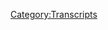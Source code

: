 {{Transcript
    | title         = [[655: July 18, 2003]]
    | caption       = [https://knowledgefight.libsyn.com/655-july-18-2003 Listen to this episode on Libsyn]
    | episodeNumber = [[655: July 18, 2003|655]]
    | length        = 01:08:17
}}

{{MessageBox
    | header     = Warning: Bot Generated Content
    | text       = This transcript was automatically generated by transcription software and likely contains many mistakes and misattributions. Please check the audio for definitive quotes, attribution, and context.
    | image      = N3yvass4myg91.webp
    | imagewidth = 50px
    | id         = warning
}}

{{TranscriptBlock
    | name      = Unknown Speaker
    | timestamp = 00:00:00.000
    | text      = N-N-N-N-N-N-Knowledge Fight
}}

{{TranscriptBlock
    | name      = Unknown Speaker
    | timestamp = 00:00:12.880
    | text      = Dan and Jordan, I am sweating.
}}

{{TranscriptBlock
    | name      = Unknown Speaker
    | timestamp = 00:00:19.519
    | text      = Knowledgefight.com, it's time to pray.
}}

{{TranscriptBlock
    | name      = Unknown Speaker
    | timestamp = 00:00:21.320
    | text      = I have great respect for Knowledgefight.
}}

{{TranscriptBlock
    | name      = Unknown Speaker
    | timestamp = 00:00:25.120
    | text      = I'm sick of them posing as if they're the good guys, saying we are the bad guys.
}}

{{TranscriptBlock
    | name      = Unknown Speaker
    | timestamp = 00:00:29.280
    | text      = Knowledgefight, Dan and Jordan, Knowledgefight, Rinaldo, Rinaldo.
}}

{{TranscriptBlock
    | name      = Unknown Speaker
    | timestamp = 00:00:33.520
    | text      = I need money.
}}

{{TranscriptBlock
    | name      = Unknown Speaker
    | timestamp = 00:00:37.119
    | text      = Rentaldo, Rinaldo, Rinaldo, Andy and Hadley.
}}

{{TranscriptBlock
    | name      = Unknown Speaker
    | timestamp = 00:00:40.880
    | text      = Andy and Hadley.
}}

{{TranscriptBlock
    | name      = Unknown Speaker
    | timestamp = 00:00:42.460
    | text      = Stop it.
}}

{{TranscriptBlock
    | name      = Unknown Speaker
    | timestamp = 00:00:43.460
    | text      = Andy and Hadley.
}}

{{TranscriptBlock
    | name      = Unknown Speaker
    | timestamp = 00:00:44.460
    | text      = Andy and Hadley.
}}

{{TranscriptBlock
    | name      = Unknown Speaker
    | timestamp = 00:00:45.460
    | text      = It's time to pray.
}}

{{TranscriptBlock
    | name      = Unknown Speaker
    | timestamp = 00:00:46.460
    | text      = Andy and Hadley, you're on the air.
}}

{{TranscriptBlock
    | name      = Unknown Speaker
    | timestamp = 00:00:47.460
    | text      = Thanks for holding.
}}

{{TranscriptBlock
    | name      = Unknown Speaker
    | timestamp = 00:00:48.460
    | text      = Hello, Alex.
}}

{{TranscriptBlock
    | name      = Unknown Speaker
    | timestamp = 00:00:49.460
    | text      = I'm a sister in color.
}}

{{TranscriptBlock
    | name      = Unknown Speaker
    | timestamp = 00:00:50.479
    | text      = I'm with huge fans.
}}

{{TranscriptBlock
    | name      = Unknown Speaker
    | timestamp = 00:00:51.479
    | text      = I love your room.
}}

{{TranscriptBlock
    | name      = Unknown Speaker
    | timestamp = 00:00:54.619
    | text      = Knowledgefight.com, I love you.
}}

{{TranscriptBlock
    | name      = Unknown Speaker
    | timestamp = 00:00:58.560
    | text      = I love you.
}}

{{TranscriptBlock
    | name      = Unknown Speaker
    | timestamp = 00:00:59.399
    | text      = Hey everybody, welcome back to Knowledge Fat, I'm Dan.
}}

{{TranscriptBlock
    | name      = Unknown Speaker
    | timestamp = 00:01:01.359
    | text      = I'm Jordan.
}}

{{TranscriptBlock
    | name      = Unknown Speaker
    | timestamp = 00:01:02.200
    | text      = We're Gubble Dudes.
}}

{{TranscriptBlock
    | name      = Unknown Speaker
    | timestamp = 00:01:03.020
    | text      = Like to sit around and worship at the altar of Selene
}}

{{TranscriptBlock
    | name      = Unknown Speaker
    | timestamp = 00:01:04.560
    | text      = and talk a little bit about Alex Jones.
}}

{{TranscriptBlock
    | name      = Unknown Speaker
    | timestamp = 00:01:07.000
    | text      = Oh, indeed we are, Dan.
}}

{{TranscriptBlock
    | name      = Unknown Speaker
    | timestamp = 00:01:08.439
    | text      = Jordan.
}}

{{TranscriptBlock
    | name      = Unknown Speaker
    | timestamp = 00:01:09.280
    | text      = Dan.
}}

{{TranscriptBlock
    | name      = Unknown Speaker
    | timestamp = 00:01:10.099
    | text      = What's up?
}}

{{TranscriptBlock
    | name      = Unknown Speaker
    | timestamp = 00:01:10.939
    | text      = Quick question for you.
}}

{{TranscriptBlock
    | name      = Unknown Speaker
    | timestamp = 00:01:11.780
    | text      = Hey.
}}

{{TranscriptBlock
    | name      = Unknown Speaker
    | timestamp = 00:01:12.599
    | text      = What's your bright spot today?
}}

{{TranscriptBlock
    | name      = Unknown Speaker
    | timestamp = 00:01:13.439
    | text      = My bright spot today, Jordan,
}}

{{TranscriptBlock
    | name      = Unknown Speaker
    | timestamp = 00:01:14.280
    | text      = is it's something weird, but it's very satisfying
}}

{{TranscriptBlock
    | name      = Unknown Speaker
    | timestamp = 00:01:15.739
    | text      = and I don't think I've ever done it before.
}}

{{TranscriptBlock
    | name      = Unknown Speaker
    | timestamp = 00:01:18.400
    | text      = Wow, when a man loves a woman.
}}

{{TranscriptBlock
    | name      = Unknown Speaker
    | timestamp = 00:01:19.920
    | text      = No, very small moment.
}}

{{TranscriptBlock
    | name      = Unknown Speaker
    | timestamp = 00:01:22.079
    | text      = So, whenever you use the microwave,
}}

{{TranscriptBlock
    | name      = Unknown Speaker
    | timestamp = 00:01:25.319
    | text      = obviously you don't want the beeps to happen
}}

{{TranscriptBlock
    | name      = Unknown Speaker
    | timestamp = 00:01:28.819
    | text      = when the timer runs out, right?
}}

{{TranscriptBlock
    | name      = Unknown Speaker
    | timestamp = 00:01:30.439
    | text      = You know, they're annoying.
}}

{{TranscriptBlock
    | name      = Unknown Speaker
    | timestamp = 00:01:31.719
    | text      = Yes, they're frustrating.
}}

{{TranscriptBlock
    | name      = Unknown Speaker
    | timestamp = 00:01:33.159
    | text      = Yeah, and so you want to pull the door
}}

{{TranscriptBlock
    | name      = Unknown Speaker
    | timestamp = 00:01:36.719
    | text      = before the beeps.
}}

{{TranscriptBlock
    | name      = Unknown Speaker
    | timestamp = 00:01:37.560
    | text      = You wait that exactly one second.
}}

{{TranscriptBlock
    | name      = Unknown Speaker
    | timestamp = 00:01:38.700
    | text      = Right, right.
}}

{{TranscriptBlock
    | name      = Unknown Speaker
    | timestamp = 00:01:39.540
    | text      = Yes, yeah, yeah, of course.
}}

{{TranscriptBlock
    | name      = Unknown Speaker
    | timestamp = 00:01:40.379
    | text      = But almost every time that I open the door,
}}

{{TranscriptBlock
    | name      = Unknown Speaker
    | timestamp = 00:01:43.579
    | text      = there'll be one second left on the timer
}}

{{TranscriptBlock
    | name      = Unknown Speaker
    | timestamp = 00:01:45.560
    | text      = or I'll miss it and it'll do the first beep.
}}

{{TranscriptBlock
    | name      = Unknown Speaker
    | timestamp = 00:01:47.920
    | text      = Today, for the first time I've ever noticed,
}}

{{TranscriptBlock
    | name      = Unknown Speaker
    | timestamp = 00:01:50.040
    | text      = I pulled the door at exactly the point
}}

{{TranscriptBlock
    | name      = Unknown Speaker
    | timestamp = 00:01:52.439
    | text      = where there was no beep and the timer was done
}}

{{TranscriptBlock
    | name      = Unknown Speaker
    | timestamp = 00:01:56.040
    | text      = and it felt great.
}}

{{TranscriptBlock
    | name      = Unknown Speaker
    | timestamp = 00:01:57.200
    | text      = I would love to shit on that as an achievement,
}}

{{TranscriptBlock
    | name      = Unknown Speaker
    | timestamp = 00:02:02.079
    | text      = but honestly, if I'm alone
}}

{{TranscriptBlock
    | name      = Unknown Speaker
    | timestamp = 00:02:03.599
    | text      = and I just toss a piece of paper into a trash can,
}}

{{TranscriptBlock
    | name      = Unknown Speaker
    | timestamp = 00:02:06.480
    | text      = fucking go apeshit dancing around.
}}

{{TranscriptBlock
    | name      = Unknown Speaker
    | timestamp = 00:02:08.439
    | text      = Oh my God, I'm Steph Curry.
}}

{{TranscriptBlock
    | name      = Unknown Speaker
    | timestamp = 00:02:09.919
    | text      = You yell like boom shakalaka.
}}

{{TranscriptBlock
    | name      = Unknown Speaker
    | timestamp = 00:02:11.439
    | text      = Oh, the whole thing, oh yeah.
}}

{{TranscriptBlock
    | name      = Unknown Speaker
    | timestamp = 00:02:12.840
    | text      = You're on fire.
}}

{{TranscriptBlock
    | name      = Unknown Speaker
    | timestamp = 00:02:13.759
    | text      = If I close my eyes, I yell Kobe.
}}

{{TranscriptBlock
    | name      = Unknown Speaker
    | timestamp = 00:02:15.759
    | text      = That's what I do, yeah.
}}

{{TranscriptBlock
    | name      = Unknown Speaker
    | timestamp = 00:02:17.379
    | text      = Yeah, it's the real, real satisfying tiny moment there.
}}

{{TranscriptBlock
    | name      = Unknown Speaker
    | timestamp = 00:02:22.800
    | text      = I'll never be able to replicate it.
}}

{{TranscriptBlock
    | name      = Unknown Speaker
    | timestamp = 00:02:25.080
    | text      = Isn't that the worst part of it?
}}

{{TranscriptBlock
    | name      = Unknown Speaker
    | timestamp = 00:02:26.439
    | text      = Nah, it's good to celebrate when it happens
}}

{{TranscriptBlock
    | name      = Unknown Speaker
    | timestamp = 00:02:29.300
    | text      = as opposed to wish we could just live in a space
}}

{{TranscriptBlock
    | name      = Unknown Speaker
    | timestamp = 00:02:31.759
    | text      = where you always open the microwave door
}}

{{TranscriptBlock
    | name      = Unknown Speaker
    | timestamp = 00:02:34.080
    | text      = at the right time.
}}

{{TranscriptBlock
    | name      = Unknown Speaker
    | timestamp = 00:02:35.639
    | text      = What about you?
}}

{{TranscriptBlock
    | name      = Unknown Speaker
    | timestamp = 00:02:36.919
    | text      = I think my bright spot is I think I've decided
}}

{{TranscriptBlock
    | name      = Unknown Speaker
    | timestamp = 00:02:40.159
    | text      = to switch back to contacts, Dan.
}}

{{TranscriptBlock
    | name      = Unknown Speaker
    | timestamp = 00:02:42.000
    | text      = Okay.
}}

{{TranscriptBlock
    | name      = Unknown Speaker
    | timestamp = 00:02:42.840
    | text      = My glasses are, my vision's so bad now
}}

{{TranscriptBlock
    | name      = Unknown Speaker
    | timestamp = 00:02:46.439
    | text      = that at this point I'm like leaning in to read shit.
}}

{{TranscriptBlock
    | name      = Unknown Speaker
    | timestamp = 00:02:49.479
    | text      = I'm doing the whole thing.
}}

{{TranscriptBlock
    | name      = Unknown Speaker
    | timestamp = 00:02:50.479
    | text      = I gotta stop with the glasses, Dan.
}}

{{TranscriptBlock
    | name      = Unknown Speaker
    | timestamp = 00:02:52.280
    | text      = I gotta stop.
}}

{{TranscriptBlock
    | name      = Unknown Speaker
    | timestamp = 00:02:53.120
    | text      = I'm gonna go contacts again, my friend.
}}

{{TranscriptBlock
    | name      = Unknown Speaker
    | timestamp = 00:02:55.919
    | text      = All right.
}}

{{TranscriptBlock
    | name      = Unknown Speaker
    | timestamp = 00:02:57.120
    | text      = Are you gonna be okay?
}}

{{TranscriptBlock
    | name      = Unknown Speaker
    | timestamp = 00:02:57.960
    | text      = No.
}}

{{TranscriptBlock
    | name      = Unknown Speaker
    | timestamp = 00:02:58.780
    | text      = Okay.
}}

{{TranscriptBlock
    | name      = Unknown Speaker
    | timestamp = 00:02:59.620
    | text      = Do you want me to shave too?
}}

{{TranscriptBlock
    | name      = Unknown Speaker
    | timestamp = 00:03:00.460
    | text      = I'll go all the way back.
}}

{{TranscriptBlock
    | name      = Unknown Speaker
    | timestamp = 00:03:02.000
    | text      = Short hair, shaved, I'll look like I'm 19 again.
}}

{{TranscriptBlock
    | name      = Unknown Speaker
    | timestamp = 00:03:05.120
    | text      = I feel like, I don't know,
}}

{{TranscriptBlock
    | name      = Unknown Speaker
    | timestamp = 00:03:06.639
    | text      = I obviously will get used to it,
}}

{{TranscriptBlock
    | name      = Unknown Speaker
    | timestamp = 00:03:08.240
    | text      = but it'll be an adjustment.
}}

{{TranscriptBlock
    | name      = Unknown Speaker
    | timestamp = 00:03:10.759
    | text      = To be fair though, I mean like I think
}}

{{TranscriptBlock
    | name      = Unknown Speaker
    | timestamp = 00:03:13.520
    | text      = over the course of the pandemic,
}}

{{TranscriptBlock
    | name      = Unknown Speaker
    | timestamp = 00:03:14.879
    | text      = you'd want the headband root,
}}

{{TranscriptBlock
    | name      = Unknown Speaker
    | timestamp = 00:03:16.599
    | text      = and that was tough at first, but we got used to it.
}}

{{TranscriptBlock
    | name      = Unknown Speaker
    | timestamp = 00:03:20.680
    | text      = Since you've known me, I think I've looked different
}}

{{TranscriptBlock
    | name      = Unknown Speaker
    | timestamp = 00:03:23.120
    | text      = every five to six months.
}}

{{TranscriptBlock
    | name      = Unknown Speaker
    | timestamp = 00:03:24.919
    | text      = True, but I mean I changed my beard length a bit.
}}

{{TranscriptBlock
    | name      = Unknown Speaker
    | timestamp = 00:03:27.919
    | text      = That's true.
}}

{{TranscriptBlock
    | name      = Unknown Speaker
    | timestamp = 00:03:29.080
    | text      = And that drastically alters my appearance.
}}

{{TranscriptBlock
    | name      = Unknown Speaker
    | timestamp = 00:03:31.879
    | text      = That is true.
}}

{{TranscriptBlock
    | name      = Unknown Speaker
    | timestamp = 00:03:32.719
    | text      = You've had to deal with it on both sides.
}}

{{TranscriptBlock
    | name      = Unknown Speaker
    | timestamp = 00:03:34.719
    | text      = We both have to.
}}

{{TranscriptBlock
    | name      = Unknown Speaker
    | timestamp = 00:03:36.719
    | text      = We'll live.
}}

{{TranscriptBlock
    | name      = Unknown Speaker
    | timestamp = 00:03:37.560
    | text      = Our relationship will survive this.
}}

{{TranscriptBlock
    | name      = Unknown Speaker
    | timestamp = 00:03:39.840
    | text      = Although now I'm rethinking it.
}}

{{TranscriptBlock
    | name      = Unknown Speaker
    | timestamp = 00:03:41.879
    | text      = I've never done contacts before.
}}

{{TranscriptBlock
    | name      = Unknown Speaker
    | timestamp = 00:03:44.199
    | text      = I've never had contacts.
}}

{{TranscriptBlock
    | name      = Unknown Speaker
    | timestamp = 00:03:45.479
    | text      = Does that have, like do they help more
}}

{{TranscriptBlock
    | name      = Unknown Speaker
    | timestamp = 00:03:48.080
    | text      = with vision than glasses generally?
}}

{{TranscriptBlock
    | name      = Unknown Speaker
    | timestamp = 00:03:49.879
    | text      = No, well, so with my eyes,
}}

{{TranscriptBlock
    | name      = Unknown Speaker
    | timestamp = 00:03:54.400
    | text      = contacts are very, very good for like 75% of the world.
}}

{{TranscriptBlock
    | name      = Unknown Speaker
    | timestamp = 00:03:59.360
    | text      = Everything from my full arm away,
}}

{{TranscriptBlock
    | name      = Unknown Speaker
    | timestamp = 00:04:02.360
    | text      = I can see perfectly in all directions.
}}

{{TranscriptBlock
    | name      = Unknown Speaker
    | timestamp = 00:04:05.400
    | text      = And then there's this weird middle ground
}}

{{TranscriptBlock
    | name      = Unknown Speaker
    | timestamp = 00:04:06.960
    | text      = between my arm and where I can normally see.
}}

{{TranscriptBlock
    | name      = Unknown Speaker
    | timestamp = 00:04:09.960
    | text      = And that's where I can't see with contacts.
}}

{{TranscriptBlock
    | name      = Unknown Speaker
    | timestamp = 00:04:12.000
    | text      = So you're saying when you wear contacts,
}}

{{TranscriptBlock
    | name      = Unknown Speaker
    | timestamp = 00:04:14.000
    | text      = they don't sneak up on you.
}}

{{TranscriptBlock
    | name      = Unknown Speaker
    | timestamp = 00:04:15.520
    | text      = Absolutely.
}}

{{TranscriptBlock
    | name      = Unknown Speaker
    | timestamp = 00:04:16.360
    | text      = As long as you're close, it's like a T-Rex.
}}

{{TranscriptBlock
    | name      = Unknown Speaker
    | timestamp = 00:04:18.720
    | text      = Nope, and I played the drums for my life,
}}

{{TranscriptBlock
    | name      = Unknown Speaker
    | timestamp = 00:04:20.800
    | text      = so I'm deaf, you know, it's all there for you.
}}

{{TranscriptBlock
    | name      = Unknown Speaker
    | timestamp = 00:04:23.439
    | text      = I'm essentially a helpless little boy.
}}

{{TranscriptBlock
    | name      = Unknown Speaker
    | timestamp = 00:04:25.480
    | text      = As long as you get really close.
}}

{{TranscriptBlock
    | name      = Unknown Speaker
    | timestamp = 00:04:27.480
    | text      = As long as you get real close.
}}

{{TranscriptBlock
    | name      = Unknown Speaker
    | timestamp = 00:04:28.759
    | text      = The slow blade penetrates the shield, Dan,
}}

{{TranscriptBlock
    | name      = Unknown Speaker
    | timestamp = 00:04:30.800
    | text      = as everybody knows.
}}

{{TranscriptBlock
    | name      = Unknown Speaker
    | timestamp = 00:04:31.920
    | text      = Sure, Thomas Jefferson.
}}

{{TranscriptBlock
    | name      = Unknown Speaker
    | timestamp = 00:04:33.680
    | text      = Exactly, but with my glasses, as you can see,
}}

{{TranscriptBlock
    | name      = Unknown Speaker
    | timestamp = 00:04:37.040
    | text      = everything outside of this area is completely gone.
}}

{{TranscriptBlock
    | name      = Unknown Speaker
    | timestamp = 00:04:42.319
    | text      = So I'm just blind most of the time.
}}

{{TranscriptBlock
    | name      = Unknown Speaker
    | timestamp = 00:04:43.639
    | text      = To the periphery.
}}

{{TranscriptBlock
    | name      = Unknown Speaker
    | timestamp = 00:04:44.600
    | text      = Yes, yeah, I got no peripheral vision.
}}

{{TranscriptBlock
    | name      = Unknown Speaker
    | timestamp = 00:04:47.000
    | text      = Okay, well, easier to sneak up on you then.
}}

{{TranscriptBlock
    | name      = Unknown Speaker
    | timestamp = 00:04:49.279
    | text      = It is now.
}}

{{TranscriptBlock
    | name      = Unknown Speaker
    | timestamp = 00:04:50.279
    | text      = I'm trying to think of which option allows
}}

{{TranscriptBlock
    | name      = Unknown Speaker
    | timestamp = 00:04:53.240
    | text      = for the best sneak options.
}}

{{TranscriptBlock
    | name      = Unknown Speaker
    | timestamp = 00:04:54.399
    | text      = Sneak options, yeah, yeah.
}}

{{TranscriptBlock
    | name      = Unknown Speaker
    | timestamp = 00:04:55.680
    | text      = We've been playing too many video games.
}}

{{TranscriptBlock
    | name      = Unknown Speaker
    | timestamp = 00:04:57.120
    | text      = Probably, a little bit of stealth.
}}

{{TranscriptBlock
    | name      = Unknown Speaker
    | timestamp = 00:04:58.560
    | text      = A little bit of stealth is on our minds recently.
}}

{{TranscriptBlock
    | name      = Unknown Speaker
    | timestamp = 00:05:01.439
    | text      = So Jordan, today we have an episode to go over.
}}

{{TranscriptBlock
    | name      = Unknown Speaker
    | timestamp = 00:05:04.399
    | text      = It's gonna be a little bit shorter of an episode,
}}

{{TranscriptBlock
    | name      = Unknown Speaker
    | timestamp = 00:05:06.920
    | text      = which I think is fine,
}}

{{TranscriptBlock
    | name      = Unknown Speaker
    | timestamp = 00:05:07.759
    | text      = considering there's been too much of us this week.
}}

{{TranscriptBlock
    | name      = Unknown Speaker
    | timestamp = 00:05:10.240
    | text      = No, no, no.
}}

{{TranscriptBlock
    | name      = Unknown Speaker
    | timestamp = 00:05:11.079
    | text      = Too much content.
}}

{{TranscriptBlock
    | name      = Unknown Speaker
    | timestamp = 00:05:11.920
    | text      = Totally normal for people to listen to us
}}

{{TranscriptBlock
    | name      = Unknown Speaker
    | timestamp = 00:05:13.639
    | text      = for several hours every day.
}}

{{TranscriptBlock
    | name      = Unknown Speaker
    | timestamp = 00:05:15.399
    | text      = No, stop it.
}}

{{TranscriptBlock
    | name      = Unknown Speaker
    | timestamp = 00:05:19.720
    | text      = So today, Alex has taken a little breaky.
}}

{{TranscriptBlock
    | name      = Unknown Speaker
    | timestamp = 00:05:23.040
    | text      = He's gone, or has been.
}}

{{TranscriptBlock
    | name      = Unknown Speaker
    | timestamp = 00:05:26.040
    | text      = And so we have no new stuff to go over.
}}

{{TranscriptBlock
    | name      = Unknown Speaker
    | timestamp = 00:05:29.379
    | text      = I was thinking about like, well, what's Owen doing?
}}

{{TranscriptBlock
    | name      = Unknown Speaker
    | timestamp = 00:05:31.920
    | text      = But Owen's just doing an impression of Alex.
}}

{{TranscriptBlock
    | name      = Unknown Speaker
    | timestamp = 00:05:33.560
    | text      = He's so boring.
}}

{{TranscriptBlock
    | name      = Unknown Speaker
    | timestamp = 00:05:34.959
    | text      = I was listening to some Harrison Smith stuff
}}

{{TranscriptBlock
    | name      = Unknown Speaker
    | timestamp = 00:05:37.000
    | text      = and I just didn't want to do that either.
}}

{{TranscriptBlock
    | name      = Unknown Speaker
    | timestamp = 00:05:38.959
    | text      = Although I should point out,
}}

{{TranscriptBlock
    | name      = Unknown Speaker
    | timestamp = 00:05:40.040
    | text      = he just recently had Stuart Rhodes back on for an interview.
}}

{{TranscriptBlock
    | name      = Unknown Speaker
    | timestamp = 00:05:43.680
    | text      = Really?
}}

{{TranscriptBlock
    | name      = Unknown Speaker
    | timestamp = 00:05:44.519
    | text      = Yeah, so Stuart popped up on his show.
}}

{{TranscriptBlock
    | name      = Unknown Speaker
    | timestamp = 00:05:46.480
    | text      = But not on the flagship.
}}

{{TranscriptBlock
    | name      = Unknown Speaker
    | timestamp = 00:05:47.959
    | text      = I've not seen that happen since the indictment.
}}

{{TranscriptBlock
    | name      = Unknown Speaker
    | timestamp = 00:05:51.800
    | text      = But yes, Harrison's still gung ho for him.
}}

{{TranscriptBlock
    | name      = Unknown Speaker
    | timestamp = 00:05:55.720
    | text      = But it was kind of a boring interview.
}}

{{TranscriptBlock
    | name      = Unknown Speaker
    | timestamp = 00:05:57.079
    | text      = So I mean, it's just like,
}}

{{TranscriptBlock
    | name      = Unknown Speaker
    | timestamp = 00:05:58.399
    | text      = ah, my free speech is being taken away.
}}

{{TranscriptBlock
    | name      = Unknown Speaker
    | timestamp = 00:06:00.639
    | text      = Why?
}}

{{TranscriptBlock
    | name      = Unknown Speaker
    | timestamp = 00:06:01.839
    | text      = Right.
}}

{{TranscriptBlock
    | name      = Unknown Speaker
    | timestamp = 00:06:02.680
    | text      = I mean, that's a weird thing considering,
}}

{{TranscriptBlock
    | name      = Unknown Speaker
    | timestamp = 00:06:04.199
    | text      = what was it, just yesterday,
}}

{{TranscriptBlock
    | name      = Unknown Speaker
    | timestamp = 00:06:05.560
    | text      = somebody, one of the guys pled guilty
}}

{{TranscriptBlock
    | name      = Unknown Speaker
    | timestamp = 00:06:07.699
    | text      = to seditious conspiracy.
}}

{{TranscriptBlock
    | name      = Unknown Speaker
    | timestamp = 00:06:09.139
    | text      = Not like, not anything less than seditious conspiracy.
}}

{{TranscriptBlock
    | name      = Unknown Speaker
    | timestamp = 00:06:13.399
    | text      = That's, that's tough.
}}

{{TranscriptBlock
    | name      = Unknown Speaker
    | timestamp = 00:06:14.759
    | text      = That is tough.
}}

{{TranscriptBlock
    | name      = Unknown Speaker
    | timestamp = 00:06:15.800
    | text      = And there are indications that he's cooperating.
}}

{{TranscriptBlock
    | name      = Unknown Speaker
    | timestamp = 00:06:17.720
    | text      = Oh yeah, that's not good.
}}

{{TranscriptBlock
    | name      = Unknown Speaker
    | timestamp = 00:06:19.139
    | text      = Yeah, yeah, yeah.
}}

{{TranscriptBlock
    | name      = Unknown Speaker
    | timestamp = 00:06:20.360
    | text      = You plead guilty to treason and you're cooperating?
}}

{{TranscriptBlock
    | name      = Unknown Speaker
    | timestamp = 00:06:23.879
    | text      = That means that they had a lot going on for you.
}}

{{TranscriptBlock
    | name      = Unknown Speaker
    | timestamp = 00:06:26.660
    | text      = Yeah, that means that the,
}}

{{TranscriptBlock
    | name      = Unknown Speaker
    | timestamp = 00:06:30.360
    | text      = what you were looking at is like,
}}

{{TranscriptBlock
    | name      = Unknown Speaker
    | timestamp = 00:06:31.959
    | text      = well, no chance I'm making it out of this trial
}}

{{TranscriptBlock
    | name      = Unknown Speaker
    | timestamp = 00:06:35.120
    | text      = with an acquittal.
}}

{{TranscriptBlock
    | name      = Unknown Speaker
    | timestamp = 00:06:37.959
    | text      = Do they still do public hangings?
}}

{{TranscriptBlock
    | name      = Unknown Speaker
    | timestamp = 00:06:40.120
    | text      = Cause it sounds like that's what they're going for, man.
}}

{{TranscriptBlock
    | name      = Unknown Speaker
    | timestamp = 00:06:42.519
    | text      = This is good.
}}

{{TranscriptBlock
    | name      = Unknown Speaker
    | timestamp = 00:06:43.360
    | text      = I'll cooperate.
}}

{{TranscriptBlock
    | name      = Unknown Speaker
    | timestamp = 00:06:44.199
    | text      = I'll cooperate.
}}

{{TranscriptBlock
    | name      = Unknown Speaker
    | timestamp = 00:06:45.480
    | text      = So we'll see how that all plays out.
}}

{{TranscriptBlock
    | name      = Unknown Speaker
    | timestamp = 00:06:47.199
    | text      = But yeah, that interview Harrison did
}}

{{TranscriptBlock
    | name      = Unknown Speaker
    | timestamp = 00:06:49.019
    | text      = might not look so great.
}}

{{TranscriptBlock
    | name      = Unknown Speaker
    | timestamp = 00:06:50.680
    | text      = Cause I think that was before the dude pled guilty.
}}

{{TranscriptBlock
    | name      = Unknown Speaker
    | timestamp = 00:06:53.759
    | text      = Doesn't look good in retrospect.
}}

{{TranscriptBlock
    | name      = Unknown Speaker
    | timestamp = 00:06:55.279
    | text      = The Harrison Smith story.
}}

{{TranscriptBlock
    | name      = Unknown Speaker
    | timestamp = 00:06:56.759
    | text      = Yeah.
}}

{{TranscriptBlock
    | name      = Unknown Speaker
    | timestamp = 00:06:58.439
    | text      = So what I decided to do instead
}}

{{TranscriptBlock
    | name      = Unknown Speaker
    | timestamp = 00:07:01.079
    | text      = of going over some of that stuff,
}}

{{TranscriptBlock
    | name      = Unknown Speaker
    | timestamp = 00:07:02.920
    | text      = which is think it was kind of like
}}

{{TranscriptBlock
    | name      = Unknown Speaker
    | timestamp = 00:07:05.040
    | text      = just banging a dead horse.
}}

{{TranscriptBlock
    | name      = Unknown Speaker
    | timestamp = 00:07:09.759
    | text      = Banging your head against the wall?
}}

{{TranscriptBlock
    | name      = Unknown Speaker
    | timestamp = 00:07:10.879
    | text      = Kind of, yeah.
}}

{{TranscriptBlock
    | name      = Unknown Speaker
    | timestamp = 00:07:12.000
    | text      = I had a mixed metaphor in my head
}}

{{TranscriptBlock
    | name      = Unknown Speaker
    | timestamp = 00:07:13.920
    | text      = that just wasn't coming out right.
}}

{{TranscriptBlock
    | name      = Unknown Speaker
    | timestamp = 00:07:15.800
    | text      = But it felt like it was pointless.
}}

{{TranscriptBlock
    | name      = Unknown Speaker
    | timestamp = 00:07:17.600
    | text      = And I thought, let's go back to the past.
}}

{{TranscriptBlock
    | name      = Unknown Speaker
    | timestamp = 00:07:21.000
    | text      = Let's do it.
}}

{{TranscriptBlock
    | name      = Unknown Speaker
    | timestamp = 00:07:21.839
    | text      = And so we're on back to 2003,
}}

{{TranscriptBlock
    | name      = Unknown Speaker
    | timestamp = 00:07:23.779
    | text      = continuing that exploration of
}}

{{TranscriptBlock
    | name      = Unknown Speaker
    | timestamp = 00:07:26.000
    | text      = what the fuck was Alex doing back then?
}}

{{TranscriptBlock
    | name      = Unknown Speaker
    | timestamp = 00:07:28.240
    | text      = And so today we're talking about July 18th, 2003.
}}

{{TranscriptBlock
    | name      = Unknown Speaker
    | timestamp = 00:07:31.600
    | text      = All right.
}}

{{TranscriptBlock
    | name      = Unknown Speaker
    | timestamp = 00:07:32.600
    | text      = This episode's weird.
}}

{{TranscriptBlock
    | name      = Unknown Speaker
    | timestamp = 00:07:34.279
    | text      = I hope so.
}}

{{TranscriptBlock
    | name      = Unknown Speaker
    | timestamp = 00:07:35.120
    | text      = Quite weird.
}}

{{TranscriptBlock
    | name      = Unknown Speaker
    | timestamp = 00:07:35.959
    | text      = Interesting.
}}

{{TranscriptBlock
    | name      = Unknown Speaker
    | timestamp = 00:07:36.959
    | text      = And we'll get down to all the little details.
}}

{{TranscriptBlock
    | name      = Unknown Speaker
    | timestamp = 00:07:40.000
    | text      = But before we do, let's say hello to some new wonks.
}}

{{TranscriptBlock
    | name      = Unknown Speaker
    | timestamp = 00:07:41.879
    | text      = Oh, that's a great idea.
}}

{{TranscriptBlock
    | name      = Unknown Speaker
    | timestamp = 00:07:42.720
    | text      = So first, Brent, the Silver Stallion.
}}

{{TranscriptBlock
    | name      = Unknown Speaker
    | timestamp = 00:07:44.920
    | text      = Thank you so much.
}}

{{TranscriptBlock
    | name      = Unknown Speaker
    | timestamp = 00:07:45.759
    | text      = You are now a policy wonk.
}}

{{TranscriptBlock
    | name      = Unknown Speaker
    | timestamp = 00:07:46.639
    | text      = I'm a policy wonk.
}}

{{TranscriptBlock
    | name      = Unknown Speaker
    | timestamp = 00:07:47.680
    | text      = Thanks, Brent.
}}

{{TranscriptBlock
    | name      = Unknown Speaker
    | timestamp = 00:07:48.519
    | text      = I'm gonna steal me from Brent.
}}

{{TranscriptBlock
    | name      = Unknown Speaker
    | timestamp = 00:07:52.079
    | text      = Next, Operation Horizon Forbidden West.
}}

{{TranscriptBlock
    | name      = Unknown Speaker
    | timestamp = 00:07:53.959
    | text      = Thank you so much.
}}

{{TranscriptBlock
    | name      = Unknown Speaker
    | timestamp = 00:07:54.800
    | text      = You are now a policy wonk.
}}

{{TranscriptBlock
    | name      = Unknown Speaker
    | timestamp = 00:07:55.779
    | text      = I'm a policy wonk.
}}

{{TranscriptBlock
    | name      = Unknown Speaker
    | timestamp = 00:07:57.160
    | text      = Hence the sneakiness.
}}

{{TranscriptBlock
    | name      = Unknown Speaker
    | timestamp = 00:07:58.519
    | text      = Yeah, thank you very much.
}}

{{TranscriptBlock
    | name      = Unknown Speaker
    | timestamp = 00:07:59.480
    | text      = Next, Walt Jisney.
}}

{{TranscriptBlock
    | name      = Unknown Speaker
    | timestamp = 00:08:00.639
    | text      = Thank you so much.
}}

{{TranscriptBlock
    | name      = Unknown Speaker
    | timestamp = 00:08:01.480
    | text      = You are now a policy wonk.
}}

{{TranscriptBlock
    | name      = Unknown Speaker
    | timestamp = 00:08:02.600
    | text      = I'm a policy wonk.
}}

{{TranscriptBlock
    | name      = Unknown Speaker
    | timestamp = 00:08:03.720
    | text      = Thank you very much.
}}

{{TranscriptBlock
    | name      = Unknown Speaker
    | timestamp = 00:08:04.639
    | text      = Thank you.
}}

{{TranscriptBlock
    | name      = Unknown Speaker
    | timestamp = 00:08:05.199
    | text      = Next, my older brother has convinced Dan is a witch.
}}

{{TranscriptBlock
    | name      = Unknown Speaker
    | timestamp = 00:08:07.600
    | text      = Thank you so much.
}}

{{TranscriptBlock
    | name      = Unknown Speaker
    | timestamp = 00:08:08.360
    | text      = You are now a policy wonk.
}}

{{TranscriptBlock
    | name      = Unknown Speaker
    | timestamp = 00:08:09.680
    | text      = I'm a policy wonk.
}}

{{TranscriptBlock
    | name      = Unknown Speaker
    | timestamp = 00:08:10.680
    | text      = Thank you very much.
}}

{{TranscriptBlock
    | name      = Unknown Speaker
    | timestamp = 00:08:12.199
    | text      = Next, Ross the Philosopher.
}}

{{TranscriptBlock
    | name      = Unknown Speaker
    | timestamp = 00:08:13.759
    | text      = Thank you so much.
}}

{{TranscriptBlock
    | name      = Unknown Speaker
    | timestamp = 00:08:14.480
    | text      = You are now a policy wonk.
}}

{{TranscriptBlock
    | name      = Unknown Speaker
    | timestamp = 00:08:15.879
    | text      = I'm a policy wonk.
}}

{{TranscriptBlock
    | name      = Unknown Speaker
    | timestamp = 00:08:16.879
    | text      = Thank you very much, Ross.
}}

{{TranscriptBlock
    | name      = Unknown Speaker
    | timestamp = 00:08:18.319
    | text      = Next, Traawa Jai.
}}

{{TranscriptBlock
    | name      = Unknown Speaker
    | timestamp = 00:08:20.399
    | text      = Thank you so much.
}}

{{TranscriptBlock
    | name      = Unknown Speaker
    | timestamp = 00:08:21.139
    | text      = You are now a policy wonk.
}}

{{TranscriptBlock
    | name      = Unknown Speaker
    | timestamp = 00:08:22.480
    | text      = I'm a policy wonk.
}}

{{TranscriptBlock
    | name      = Unknown Speaker
    | timestamp = 00:08:23.500
    | text      = Thank you very much.
}}

{{TranscriptBlock
    | name      = Unknown Speaker
    | timestamp = 00:08:24.319
    | text      = It might be Trowa.
}}

{{TranscriptBlock
    | name      = Unknown Speaker
    | timestamp = 00:08:25.120
    | text      = Could be Trowa.
}}

{{TranscriptBlock
    | name      = Unknown Speaker
    | timestamp = 00:08:25.879
    | text      = I'm not sure.
}}

{{TranscriptBlock
    | name      = Unknown Speaker
    | timestamp = 00:08:26.819
    | text      = And finally, Worst Life Coach Ever.
}}

{{TranscriptBlock
    | name      = Unknown Speaker
    | timestamp = 00:08:28.879
    | text      = Thank you so much.
}}

{{TranscriptBlock
    | name      = Unknown Speaker
    | timestamp = 00:08:29.720
    | text      = You are now a policy wonk.
}}

{{TranscriptBlock
    | name      = Unknown Speaker
    | timestamp = 00:08:31.079
    | text      = I'm a policy wonk.
}}

{{TranscriptBlock
    | name      = Unknown Speaker
    | timestamp = 00:08:32.080
    | text      = Thank you very much.
}}

{{TranscriptBlock
    | name      = Unknown Speaker
    | timestamp = 00:08:33.320
    | text      = So, uh, Jordan, this is a bottle episode, essentially.
}}

{{TranscriptBlock
    | name      = Unknown Speaker
    | timestamp = 00:08:37.120
    | text      = I mean, like, in 2003, a lot of these have very little connection to anything that's
}}

{{TranscriptBlock
    | name      = Unknown Speaker
    | timestamp = 00:08:43.080
    | text      = going on, certainly in the present day, or even around them.
}}

{{TranscriptBlock
    | name      = Unknown Speaker
    | timestamp = 00:08:45.399
    | text      = Because, I mean, like, our last episode from 2003, Alex talked to that whiz kid who couldn't
}}

{{TranscriptBlock
    | name      = Unknown Speaker
    | timestamp = 00:08:49.559
    | text      = get her diploma because she wasn't old enough to get an equivalence of high school degree.
}}

{{TranscriptBlock
    | name      = Unknown Speaker
    | timestamp = 00:08:54.919
    | text      = And then he talked to Dr. David Race Bannon, who pretended to be from Interpol.
}}

{{TranscriptBlock
    | name      = Unknown Speaker
    | timestamp = 00:08:58.559
    | text      = And so, like, you have all that, and that has nothing to do with, uh...
}}

{{TranscriptBlock
    | name      = Unknown Speaker
    | timestamp = 00:09:04.240
    | text      = It's always fun getting just a slight bit of distance away, being with my memory that
}}

{{TranscriptBlock
    | name      = Unknown Speaker
    | timestamp = 00:09:09.440
    | text      = I have, and then you tell me all of these things, and I know they happen, and at the
}}

{{TranscriptBlock
    | name      = Unknown Speaker
    | timestamp = 00:09:12.799
    | text      = same time, my brain is like, there's no way those things happen.
}}

{{TranscriptBlock
    | name      = Unknown Speaker
    | timestamp = 00:09:15.879
    | text      = There's no way he talked to somebody who named himself after a Johnny Quest character that
}}

{{TranscriptBlock
    | name      = Unknown Speaker
    | timestamp = 00:09:19.440
    | text      = made up an entire history of being an assassin for Interpol.
}}

{{TranscriptBlock
    | name      = Unknown Speaker
    | timestamp = 00:09:22.720
    | text      = I remember that.
}}

{{TranscriptBlock
    | name      = Unknown Speaker
    | timestamp = 00:09:24.120
    | text      = I remember that happening to a fictional character, obviously.
}}

{{TranscriptBlock
    | name      = Unknown Speaker
    | timestamp = 00:09:28.080
    | text      = Yeah, yeah, the highlights of some of the stuff that has gone on on this show in the
}}

{{TranscriptBlock
    | name      = Unknown Speaker
    | timestamp = 00:09:32.720
    | text      = past.
}}

{{TranscriptBlock
    | name      = Unknown Speaker
    | timestamp = 00:09:33.720
    | text      = And by this show, I mean Alex's show in the past.
}}

{{TranscriptBlock
    | name      = Unknown Speaker
    | timestamp = 00:09:36.320
    | text      = So yeah, I feel like one of the only real connective tissue pieces is Callers congratulating
}}

{{TranscriptBlock
    | name      = Unknown Speaker
    | timestamp = 00:09:43.600
    | text      = Alex on his Ann Coulter interview.
}}

{{TranscriptBlock
    | name      = Unknown Speaker
    | timestamp = 00:09:46.000
    | text      = That seems to be one of the only things that actually goes through all these episodes and
}}

{{TranscriptBlock
    | name      = Unknown Speaker
    | timestamp = 00:09:50.240
    | text      = makes me feel like, yeah, this definitely did happen the day after the last one.
}}

{{TranscriptBlock
    | name      = Unknown Speaker
    | timestamp = 00:09:54.320
    | text      = Yeah, yeah, that's true.
}}

{{TranscriptBlock
    | name      = Unknown Speaker
    | timestamp = 00:09:56.159
    | text      = Weird.
}}

{{TranscriptBlock
    | name      = Unknown Speaker
    | timestamp = 00:09:57.159
    | text      = Here is an out of context drop, Jordan, from today's episode.
}}

{{TranscriptBlock
    | name      = Unknown Speaker
    | timestamp = 00:09:59.279
    | text      = And I forgot to plug this, we have a new affiliate in Rhode Island, and I want to thank Mr. Blood
}}

{{TranscriptBlock
    | name      = Unknown Speaker
    | timestamp = 00:10:07.159
    | text      = there.
}}

{{TranscriptBlock
    | name      = Unknown Speaker
    | timestamp = 00:10:08.159
    | text      = No!
}}

{{TranscriptBlock
    | name      = Unknown Speaker
    | timestamp = 00:10:09.159
    | text      = That's a vampire, Alex!
}}

{{TranscriptBlock
    | name      = Unknown Speaker
    | timestamp = 00:10:11.159
    | text      = No!
}}

{{TranscriptBlock
    | name      = Unknown Speaker
    | timestamp = 00:10:12.159
    | text      = Obvious vampire.
}}

{{TranscriptBlock
    | name      = Unknown Speaker
    | timestamp = 00:10:13.159
    | text      = Obvious vampire.
}}

{{TranscriptBlock
    | name      = Unknown Speaker
    | timestamp = 00:10:14.159
    | text      = Mr. Blood?
}}

{{TranscriptBlock
    | name      = Unknown Speaker
    | timestamp = 00:10:15.159
    | text      = Are you kidding me?
}}

{{TranscriptBlock
    | name      = Unknown Speaker
    | timestamp = 00:10:16.159
    | text      = Alex.
}}

{{TranscriptBlock
    | name      = Unknown Speaker
    | timestamp = 00:10:17.159
    | text      = All right.
}}

{{TranscriptBlock
    | name      = Unknown Speaker
    | timestamp = 00:10:18.159
    | text      = Don't get into business with Mr. Blood.
}}

{{TranscriptBlock
    | name      = Unknown Speaker
    | timestamp = 00:10:23.159
    | text      = All right.
}}

{{TranscriptBlock
    | name      = Unknown Speaker
    | timestamp = 00:10:26.320
    | text      = He's from the Northeast.
}}

{{TranscriptBlock
    | name      = Unknown Speaker
    | timestamp = 00:10:27.559
    | text      = I'm sorry.
}}

{{TranscriptBlock
    | name      = Unknown Speaker
    | timestamp = 00:10:28.840
    | text      = That one tricked me.
}}

{{TranscriptBlock
    | name      = Unknown Speaker
    | timestamp = 00:10:29.840
    | text      = You got me.
}}

{{TranscriptBlock
    | name      = Unknown Speaker
    | timestamp = 00:10:30.840
    | text      = You got me, buddy.
}}

{{TranscriptBlock
    | name      = Unknown Speaker
    | timestamp = 00:10:31.840
    | text      = So there are two main narratives that are going throughout this episode.
}}

{{TranscriptBlock
    | name      = Unknown Speaker
    | timestamp = 00:10:39.000
    | text      = And one of them is outrageously offensive.
}}

{{TranscriptBlock
    | name      = Unknown Speaker
    | timestamp = 00:10:43.720
    | text      = Okay.
}}

{{TranscriptBlock
    | name      = Unknown Speaker
    | timestamp = 00:10:44.720
    | text      = It is very much in Alex taking a news story that is happening and repurposing it for his
}}

{{TranscriptBlock
    | name      = Unknown Speaker
    | timestamp = 00:10:53.000
    | text      = own use as a homophobic attack.
}}

{{TranscriptBlock
    | name      = Unknown Speaker
    | timestamp = 00:10:56.399
    | text      = Right.
}}

{{TranscriptBlock
    | name      = Unknown Speaker
    | timestamp = 00:10:57.399
    | text      = Great.
}}

{{TranscriptBlock
    | name      = Unknown Speaker
    | timestamp = 00:10:58.399
    | text      = Good.
}}

{{TranscriptBlock
    | name      = Unknown Speaker
    | timestamp = 00:10:59.399
    | text      = Good, good, good.
}}

{{TranscriptBlock
    | name      = Unknown Speaker
    | timestamp = 00:11:00.399
    | text      = And we get that right off the jump.
}}

{{TranscriptBlock
    | name      = Unknown Speaker
    | timestamp = 00:11:01.399
    | text      = Speaking of cannibalism, it's real big with the culture of death crowd.
}}

{{TranscriptBlock
    | name      = Unknown Speaker
    | timestamp = 00:11:05.159
    | text      = Rolling Stone has reported a liberal publication about how the homosexuals, quote, want to
}}

{{TranscriptBlock
    | name      = Unknown Speaker
    | timestamp = 00:11:10.440
    | text      = get AIDS, it's a culture of death.
}}

{{TranscriptBlock
    | name      = Unknown Speaker
    | timestamp = 00:11:14.399
    | text      = Well, in Germany, cannibalism is big.
}}

{{TranscriptBlock
    | name      = Unknown Speaker
    | timestamp = 00:11:17.080
    | text      = They'll cut their arms and legs off and eat them at large dinners.
}}

{{TranscriptBlock
    | name      = Unknown Speaker
    | timestamp = 00:11:20.759
    | text      = But now they're volunteering to be killed and gobbled in large death rings.
}}

{{TranscriptBlock
    | name      = Unknown Speaker
    | timestamp = 00:11:25.879
    | text      = This is BBC.
}}

{{TranscriptBlock
    | name      = Unknown Speaker
    | timestamp = 00:11:26.879
    | text      = I mean, any type of depravity, stuff that never has even entered our minds is going
}}

{{TranscriptBlock
    | name      = Unknown Speaker
    | timestamp = 00:11:33.720
    | text      = on out there.
}}

{{TranscriptBlock
    | name      = Unknown Speaker
    | timestamp = 00:11:34.720
    | text      = And I'm committing a hate crime criticizing the cannibalism, by the way, according to
}}

{{TranscriptBlock
    | name      = Unknown Speaker
    | timestamp = 00:11:39.200
    | text      = Scotland Yard's Diverse for the Unit.
}}

{{TranscriptBlock
    | name      = Unknown Speaker
    | timestamp = 00:11:41.539
    | text      = I'm not joking, folks.
}}

{{TranscriptBlock
    | name      = Unknown Speaker
    | timestamp = 00:11:42.639
    | text      = I will probably be arrested someday just for reporting that this is deviant behavior.
}}

{{TranscriptBlock
    | name      = Unknown Speaker
    | timestamp = 00:11:47.899
    | text      = Some of the top media presenters over in England, we had him on the show last year, was arrested
}}

{{TranscriptBlock
    | name      = Unknown Speaker
    | timestamp = 00:11:52.000
    | text      = for using the word homosexual instead of gay.
}}

{{TranscriptBlock
    | name      = Unknown Speaker
    | timestamp = 00:11:54.440
    | text      = You notice all the articles say gay, gay, gay, gay, which isn't the proper word.
}}

{{TranscriptBlock
    | name      = Unknown Speaker
    | timestamp = 00:11:59.200
    | text      = Homosexual, heterosexual, Anglo, Negro, you know, these are scientific terms for things,
}}

{{TranscriptBlock
    | name      = Unknown Speaker
    | timestamp = 00:12:05.000
    | text      = but they find that offensive, so you can't use the scientific term.
}}

{{TranscriptBlock
    | name      = Unknown Speaker
    | timestamp = 00:12:08.159
    | text      = So the gays are big on eating each other, literally, and giving each other syphilis
}}

{{TranscriptBlock
    | name      = Unknown Speaker
    | timestamp = 00:12:14.480
    | text      = and AIDS.
}}

{{TranscriptBlock
    | name      = Unknown Speaker
    | timestamp = 00:12:15.480
    | text      = I'm not saying all of them, but a larger group, and it's very dangerous, and it's horrible,
}}

{{TranscriptBlock
    | name      = Unknown Speaker
    | timestamp = 00:12:20.639
    | text      = and I'm a hate criminal for even reporting it.
}}

{{TranscriptBlock
    | name      = Unknown Speaker
    | timestamp = 00:12:22.919
    | text      = Oh boy.
}}

{{TranscriptBlock
    | name      = Unknown Speaker
    | timestamp = 00:12:23.919
    | text      = That is-
}}

{{TranscriptBlock
    | name      = Unknown Speaker
    | timestamp = 00:12:24.919
    | text      = That was a little shocking.
}}

{{TranscriptBlock
    | name      = Unknown Speaker
    | timestamp = 00:12:26.840
    | text      = That is one of the more, like, very clearly a, just a child with no information letting
}}

{{TranscriptBlock
    | name      = Unknown Speaker
    | timestamp = 00:12:34.779
    | text      = his imagination run wild, like, oh, yeah, gay people, I don't understand them, and I
}}

{{TranscriptBlock
    | name      = Unknown Speaker
    | timestamp = 00:12:39.039
    | text      = don't understand cannibals.
}}

{{TranscriptBlock
    | name      = Unknown Speaker
    | timestamp = 00:12:40.799
    | text      = Gay people are cannibals.
}}

{{TranscriptBlock
    | name      = Unknown Speaker
    | timestamp = 00:12:41.799
    | text      = They're eating each other.
}}

{{TranscriptBlock
    | name      = Unknown Speaker
    | timestamp = 00:12:42.799
    | text      = That's what it means when you eat ass, Dan, you eat each other.
}}

{{TranscriptBlock
    | name      = Unknown Speaker
    | timestamp = 00:12:45.919
    | text      = You eat your ass.
}}

{{TranscriptBlock
    | name      = Unknown Speaker
    | timestamp = 00:12:46.919
    | text      = This is 2003.
}}

{{TranscriptBlock
    | name      = Unknown Speaker
    | timestamp = 00:12:47.919
    | text      = This is before eating ass was really hot.
}}

{{TranscriptBlock
    | name      = Unknown Speaker
    | timestamp = 00:12:48.919
    | text      = This is before eating ass was huge.
}}

{{TranscriptBlock
    | name      = Unknown Speaker
    | timestamp = 00:12:49.919
    | text      = Yeah.
}}

{{TranscriptBlock
    | name      = Unknown Speaker
    | timestamp = 00:12:50.919
    | text      = Yeah, yeah, yeah.
}}

{{TranscriptBlock
    | name      = Unknown Speaker
    | timestamp = 00:12:51.919
    | text      = Alex has always been a trendsetter.
}}

{{TranscriptBlock
    | name      = Unknown Speaker
    | timestamp = 00:12:52.919
    | text      = That's true.
}}

{{TranscriptBlock
    | name      = Unknown Speaker
    | timestamp = 00:12:53.919
    | text      = Um, this is a situation where there are, like, a couple of data points that Alex is, like
}}

{{TranscriptBlock
    | name      = Unknown Speaker
    | timestamp = 00:12:59.759
    | text      = you're saying, like a child just connecting things.
}}

{{TranscriptBlock
    | name      = Unknown Speaker
    | timestamp = 00:13:02.279
    | text      = Yeah, yeah, yeah.
}}

{{TranscriptBlock
    | name      = Unknown Speaker
    | timestamp = 00:13:03.279
    | text      = Just like, ooh, ooh, ooh, yeah.
}}

{{TranscriptBlock
    | name      = Unknown Speaker
    | timestamp = 00:13:04.399
    | text      = I don't know what Rolling Stone article Alex is citing, but if it's supposed to back up
}}

{{TranscriptBlock
    | name      = Unknown Speaker
    | timestamp = 00:13:08.679
    | text      = any of that nonsense, I'd really like to get a look at it.
}}

{{TranscriptBlock
    | name      = Unknown Speaker
    | timestamp = 00:13:11.559
    | text      = Unfortunately, Alex uses no specifics, and I don't know.
}}

{{TranscriptBlock
    | name      = Unknown Speaker
    | timestamp = 00:13:15.080
    | text      = What kind of adult could just literally just say that, and with this such a blasÃ©, like,
}}

{{TranscriptBlock
    | name      = Unknown Speaker
    | timestamp = 00:13:20.320
    | text      = you know, this is just, what is it with kids these days?
}}

{{TranscriptBlock
    | name      = Unknown Speaker
    | timestamp = 00:13:24.200
    | text      = They're eating each other, you know?
}}

{{TranscriptBlock
    | name      = Unknown Speaker
    | timestamp = 00:13:25.440
    | text      = Like, he's saying it like it's a human interest piece.
}}

{{TranscriptBlock
    | name      = Unknown Speaker
    | timestamp = 00:13:27.799
    | text      = It's very popular among the gay community to eat each other and give each other AIDS.
}}

{{TranscriptBlock
    | name      = Unknown Speaker
    | timestamp = 00:13:33.519
    | text      = He's doing a trend piece that's just out of a fucking alternate universe.
}}

{{TranscriptBlock
    | name      = Unknown Speaker
    | timestamp = 00:13:38.639
    | text      = Yeah, this is gonna be something that keeps coming up on this episode, so we'll deal with
}}

{{TranscriptBlock
    | name      = Unknown Speaker
    | timestamp = 00:13:43.639
    | text      = it a little more detail later, but this is just homophobic nonsense, really.
}}

{{TranscriptBlock
    | name      = Unknown Speaker
    | timestamp = 00:13:47.919
    | text      = Yeah, absolutely!
}}

{{TranscriptBlock
    | name      = Unknown Speaker
    | timestamp = 00:13:48.919
    | text      = And the guy Alex is talking about, he didn't get arrested for saying gay.
}}

{{TranscriptBlock
    | name      = Unknown Speaker
    | timestamp = 00:13:52.679
    | text      = He was questioned and eventually arrested related to some things that he said at a fair
}}

{{TranscriptBlock
    | name      = Unknown Speaker
    | timestamp = 00:13:56.679
    | text      = that were alleged to have been inciting.
}}

{{TranscriptBlock
    | name      = Unknown Speaker
    | timestamp = 00:13:59.240
    | text      = This dude gave a speech where he asserted that he believed that country people should
}}

{{TranscriptBlock
    | name      = Unknown Speaker
    | timestamp = 00:14:02.480
    | text      = have the same rights as members of minority groups, or at least that's the version of
}}

{{TranscriptBlock
    | name      = Unknown Speaker
    | timestamp = 00:14:06.120
    | text      = the story as it appears in papers.
}}

{{TranscriptBlock
    | name      = Unknown Speaker
    | timestamp = 00:14:08.139
    | text      = His speech wasn't recorded, and according to the BBC, quote, several people complained
}}

{{TranscriptBlock
    | name      = Unknown Speaker
    | timestamp = 00:14:12.240
    | text      = to the police about his speech.
}}

{{TranscriptBlock
    | name      = Unknown Speaker
    | timestamp = 00:14:13.960
    | text      = So I kind of assume that he said some other shit, you know, he didn't end up getting charged.
}}

{{TranscriptBlock
    | name      = Unknown Speaker
    | timestamp = 00:14:19.159
    | text      = Alex has just created a fake version of the story, so you can launch into that weird rant
}}

{{TranscriptBlock
    | name      = Unknown Speaker
    | timestamp = 00:14:22.559
    | text      = that he has about how he refuses to say gay, because it's not a scientific term, or whatever.
}}

{{TranscriptBlock
    | name      = Unknown Speaker
    | timestamp = 00:14:27.679
    | text      = As everybody's known for a long time, the Spanish word for black is a scientific term
}}

{{TranscriptBlock
    | name      = Unknown Speaker
    | timestamp = 00:14:32.759
    | text      = used to describe human beings.
}}

{{TranscriptBlock
    | name      = Unknown Speaker
    | timestamp = 00:14:34.480
    | text      = It's true.
}}

{{TranscriptBlock
    | name      = Unknown Speaker
    | timestamp = 00:14:35.480
    | text      = Yeah, yeah, yeah.
}}

{{TranscriptBlock
    | name      = Unknown Speaker
    | timestamp = 00:14:36.480
    | text      = I mean, we've talked about it in the past, his name's Robin something.
}}

{{TranscriptBlock
    | name      = Unknown Speaker
    | timestamp = 00:14:38.840
    | text      = I can't even, I don't even remember what his last name is, but we talked about this in
}}

{{TranscriptBlock
    | name      = Unknown Speaker
    | timestamp = 00:14:43.559
    | text      = detail in a past episode, but I just wanted to refresh that in case people had forgot.
}}

{{TranscriptBlock
    | name      = Unknown Speaker
    | timestamp = 00:14:48.159
    | text      = So this is an interesting point that should be remembered, I think as illustrated by this
}}

{{TranscriptBlock
    | name      = Unknown Speaker
    | timestamp = 00:14:51.919
    | text      = clip.
}}

{{TranscriptBlock
    | name      = Unknown Speaker
    | timestamp = 00:14:52.919
    | text      = Even as far back as 2003, Alex was spreading completely insane and bigoted narratives about
}}

{{TranscriptBlock
    | name      = Unknown Speaker
    | timestamp = 00:14:58.240
    | text      = how gay people like to be cannibals and give each other AIDS.
}}

{{TranscriptBlock
    | name      = Unknown Speaker
    | timestamp = 00:15:01.000
    | text      = So when someone suggests that he always, you know, he wasn't always such a bigot, that's
}}

{{TranscriptBlock
    | name      = Unknown Speaker
    | timestamp = 00:15:05.320
    | text      = just not borne out by the reality of this stuff.
}}

{{TranscriptBlock
    | name      = Unknown Speaker
    | timestamp = 00:15:07.919
    | text      = No, no, no, no.
}}

{{TranscriptBlock
    | name      = Unknown Speaker
    | timestamp = 00:15:09.240
    | text      = It's pretty nuts.
}}

{{TranscriptBlock
    | name      = Unknown Speaker
    | timestamp = 00:15:10.240
    | text      = Pretty nuts.
}}

{{TranscriptBlock
    | name      = Unknown Speaker
    | timestamp = 00:15:11.240
    | text      = I mean, you know, when you can look at somebody's bigotry as like, somebody somehow describing,
}}

{{TranscriptBlock
    | name      = Unknown Speaker
    | timestamp = 00:15:20.200
    | text      = you know, Alex wasn't as bigoted back then as he is now, and your only thing you can
}}

{{TranscriptBlock
    | name      = Unknown Speaker
    | timestamp = 00:15:25.159
    | text      = hang your hat on right now, I guess, is like, now his bigotry is full out like, maybe we
}}

{{TranscriptBlock
    | name      = Unknown Speaker
    | timestamp = 00:15:30.120
    | text      = should just kill everybody I don't like.
}}

{{TranscriptBlock
    | name      = Unknown Speaker
    | timestamp = 00:15:32.440
    | text      = But back then it was like, everybody I don't like is probably a cannibal, which is almost
}}

{{TranscriptBlock
    | name      = Unknown Speaker
    | timestamp = 00:15:37.000
    | text      = kind of, you know, like that is bigoted, I agree, but it's a lot more silly.
}}

{{TranscriptBlock
    | name      = Unknown Speaker
    | timestamp = 00:15:42.039
    | text      = It's true.
}}

{{TranscriptBlock
    | name      = Unknown Speaker
    | timestamp = 00:15:43.039
    | text      = Yeah.
}}

{{TranscriptBlock
    | name      = Unknown Speaker
    | timestamp = 00:15:44.039
    | text      = It's true.
}}

{{TranscriptBlock
    | name      = Unknown Speaker
    | timestamp = 00:15:45.039
    | text      = There is a, like, psych meds turn you into Frankenstein monsters or something.
}}

{{TranscriptBlock
    | name      = Unknown Speaker
    | timestamp = 00:15:48.240
    | text      = There's a quality of psych-
}}

{{TranscriptBlock
    | name      = Unknown Speaker
    | timestamp = 00:15:50.240
    | text      = Yeah!
}}

{{TranscriptBlock
    | name      = Unknown Speaker
    | timestamp = 00:15:51.240
    | text      = What are you doing?
}}

{{TranscriptBlock
    | name      = Unknown Speaker
    | timestamp = 00:15:52.240
    | text      = That's great.
}}

{{TranscriptBlock
    | name      = Unknown Speaker
    | timestamp = 00:15:53.240
    | text      = Yeah.
}}

{{TranscriptBlock
    | name      = Unknown Speaker
    | timestamp = 00:15:54.240
    | text      = Why not?
}}

{{TranscriptBlock
    | name      = Unknown Speaker
    | timestamp = 00:15:55.240
    | text      = So, look, I think that I disagree with Alex's coverage here, but he seems to be pretty insistent
}}

{{TranscriptBlock
    | name      = Unknown Speaker
    | timestamp = 00:16:03.159
    | text      = about this.
}}

{{TranscriptBlock
    | name      = Unknown Speaker
    | timestamp = 00:16:04.159
    | text      = Okay.
}}

{{TranscriptBlock
    | name      = Unknown Speaker
    | timestamp = 00:16:05.159
    | text      = It's a big fetish here in the U.S. that's been reported on the news to go to Mexico
}}

{{TranscriptBlock
    | name      = Unknown Speaker
    | timestamp = 00:16:08.080
    | text      = and have your legs cut off and then to eat them, and you run out of, out of the long
}}

{{TranscriptBlock
    | name      = Unknown Speaker
    | timestamp = 00:16:13.360
    | text      = ham, that's what you call human flesh, well, you got to resort to killing yourself so out
}}

{{TranscriptBlock
    | name      = Unknown Speaker
    | timestamp = 00:16:18.279
    | text      = there to see how it's a sacrifice you make so they can have the delicious meal.
}}

{{TranscriptBlock
    | name      = Unknown Speaker
    | timestamp = 00:16:23.759
    | text      = But again, I'm radical and extreme.
}}

{{TranscriptBlock
    | name      = Unknown Speaker
    | timestamp = 00:16:26.200
    | text      = I'm against this.
}}

{{TranscriptBlock
    | name      = Unknown Speaker
    | timestamp = 00:16:27.200
    | text      = I'm also pro-gun, by the way.
}}

{{TranscriptBlock
    | name      = Unknown Speaker
    | timestamp = 00:16:28.720
    | text      = We'll be, it means I'm a liberal.
}}

{{TranscriptBlock
    | name      = Unknown Speaker
    | timestamp = 00:16:30.720
    | text      = We'll be right back.
}}

{{TranscriptBlock
    | name      = Unknown Speaker
    | timestamp = 00:16:32.720
    | text      = Weird.
}}

{{TranscriptBlock
    | name      = Unknown Speaker
    | timestamp = 00:16:33.720
    | text      = Weird.
}}

{{TranscriptBlock
    | name      = Unknown Speaker
    | timestamp = 00:16:34.720
    | text      = Weird mood.
}}

{{TranscriptBlock
    | name      = Unknown Speaker
    | timestamp = 00:16:35.720
    | text      = Tell me more about that.
}}

{{TranscriptBlock
    | name      = Unknown Speaker
    | timestamp = 00:16:36.720
    | text      = So I knew immediately what Alex was talking about here, but the way he's reporting on
}}

{{TranscriptBlock
    | name      = Unknown Speaker
    | timestamp = 00:16:39.320
    | text      = this is just cartoonish.
}}

{{TranscriptBlock
    | name      = Unknown Speaker
    | timestamp = 00:16:40.600
    | text      = Yeah.
}}

{{TranscriptBlock
    | name      = Unknown Speaker
    | timestamp = 00:16:41.600
    | text      = There's a big fetish in the U.S. to go to Mexico to get your legs cut off so you can
}}

{{TranscriptBlock
    | name      = Unknown Speaker
    | timestamp = 00:16:45.320
    | text      = eat them, but then you run out of legs.
}}

{{TranscriptBlock
    | name      = Unknown Speaker
    | timestamp = 00:16:47.120
    | text      = You run out of legs!
}}

{{TranscriptBlock
    | name      = Unknown Speaker
    | timestamp = 00:16:48.120
    | text      = So people got to kill you in order for you to be eaten.
}}

{{TranscriptBlock
    | name      = Unknown Speaker
    | timestamp = 00:16:51.500
    | text      = So this is based on just a few stories that have come out of people who want to have their
}}

{{TranscriptBlock
    | name      = Unknown Speaker
    | timestamp = 00:16:55.200
    | text      = healthy limbs amputated.
}}

{{TranscriptBlock
    | name      = Unknown Speaker
    | timestamp = 00:16:56.600
    | text      = Sure.
}}

{{TranscriptBlock
    | name      = Unknown Speaker
    | timestamp = 00:16:57.600
    | text      = This is a pretty poorly understood phenomenon that's been labeled body integrity identity
}}

{{TranscriptBlock
    | name      = Unknown Speaker
    | timestamp = 00:17:01.480
    | text      = disorder, and the frequency of cases is pretty low, but it's very difficult to get a precise
}}

{{TranscriptBlock
    | name      = Unknown Speaker
    | timestamp = 00:17:06.079
    | text      = number on people who experience this.
}}

{{TranscriptBlock
    | name      = Unknown Speaker
    | timestamp = 00:17:08.920
    | text      = Right.
}}

{{TranscriptBlock
    | name      = Unknown Speaker
    | timestamp = 00:17:09.920
    | text      = It's definitely not always connected to sexual feelings, although sometimes people do have
}}

{{TranscriptBlock
    | name      = Unknown Speaker
    | timestamp = 00:17:14.980
    | text      = a sexual relationship with it, and people who have these feelings, they aren't wanting
}}

{{TranscriptBlock
    | name      = Unknown Speaker
    | timestamp = 00:17:18.980
    | text      = to get their limbs amputated so they can eat them.
}}

{{TranscriptBlock
    | name      = Unknown Speaker
    | timestamp = 00:17:21.440
    | text      = Yep.
}}

{{TranscriptBlock
    | name      = Unknown Speaker
    | timestamp = 00:17:22.440
    | text      = That's not typically the presentation of this.
}}

{{TranscriptBlock
    | name      = Unknown Speaker
    | timestamp = 00:17:24.440
    | text      = Alex is just writing a grotesque story about something that he knows nothing about and
}}

{{TranscriptBlock
    | name      = Unknown Speaker
    | timestamp = 00:17:28.000
    | text      = something that he knows that it's not in his financial interest to know anything about.
}}

{{TranscriptBlock
    | name      = Unknown Speaker
    | timestamp = 00:17:32.119
    | text      = If he learns things, then he can't do these cannibals walk among us rants to scare the
}}

{{TranscriptBlock
    | name      = Unknown Speaker
    | timestamp = 00:17:36.319
    | text      = audience and make them think that gay people should be seen as less than human.
}}

{{TranscriptBlock
    | name      = Unknown Speaker
    | timestamp = 00:17:39.440
    | text      = Yeah.
}}

{{TranscriptBlock
    | name      = Unknown Speaker
    | timestamp = 00:17:40.440
    | text      = There's a big fetish to go to Mexico.
}}

{{TranscriptBlock
    | name      = Unknown Speaker
    | timestamp = 00:17:42.079
    | text      = Oh boy.
}}

{{TranscriptBlock
    | name      = Unknown Speaker
    | timestamp = 00:17:43.079
    | text      = The legs cut off.
}}

{{TranscriptBlock
    | name      = Unknown Speaker
    | timestamp = 00:17:44.079
    | text      = You know that old fetish.
}}

{{TranscriptBlock
    | name      = Unknown Speaker
    | timestamp = 00:17:45.079
    | text      = It's great.
}}

{{TranscriptBlock
    | name      = Unknown Speaker
    | timestamp = 00:17:46.079
    | text      = Old chestnut.
}}

{{TranscriptBlock
    | name      = Unknown Speaker
    | timestamp = 00:17:47.079
    | text      = Okay.
}}

{{TranscriptBlock
    | name      = Unknown Speaker
    | timestamp = 00:17:48.079
    | text      = All right, so look, okay, you can tell me like, oh, there's this fetish for going and
}}

{{TranscriptBlock
    | name      = Unknown Speaker
    | timestamp = 00:17:59.000
    | text      = getting your legs chopped off so people can eat them.
}}

{{TranscriptBlock
    | name      = Unknown Speaker
    | timestamp = 00:18:01.599
    | text      = He did.
}}

{{TranscriptBlock
    | name      = Unknown Speaker
    | timestamp = 00:18:02.599
    | text      = He did tell you that.
}}

{{TranscriptBlock
    | name      = Unknown Speaker
    | timestamp = 00:18:03.599
    | text      = He did tell me that.
}}

{{TranscriptBlock
    | name      = Unknown Speaker
    | timestamp = 00:18:04.599
    | text      = My problem really is the follow-up where he's like, and they say I'm crazy.
}}

{{TranscriptBlock
    | name      = Unknown Speaker
    | timestamp = 00:18:09.640
    | text      = It's like, you are crazy, sir.
}}

{{TranscriptBlock
    | name      = Unknown Speaker
    | timestamp = 00:18:12.880
    | text      = There's actually, I think that by the end of this episode, I will lay out what I believe
}}

{{TranscriptBlock
    | name      = Unknown Speaker
    | timestamp = 00:18:18.339
    | text      = that strategy is because I do think that that's an intentional strategy, him saying, they'll
}}

{{TranscriptBlock
    | name      = Unknown Speaker
    | timestamp = 00:18:22.799
    | text      = say that I'm extreme because I'm criticizing you.
}}

{{TranscriptBlock
    | name      = Unknown Speaker
    | timestamp = 00:18:26.759
    | text      = So on our way to finding this conclusion, we need to learn more about this.
}}

{{TranscriptBlock
    | name      = Unknown Speaker
    | timestamp = 00:18:31.920
    | text      = Yeah, obviously.
}}

{{TranscriptBlock
    | name      = Unknown Speaker
    | timestamp = 00:18:32.920
    | text      = There's some more cannibalism to be discussed.
}}

{{TranscriptBlock
    | name      = Unknown Speaker
    | timestamp = 00:18:35.400
    | text      = Quick question.
}}

{{TranscriptBlock
    | name      = Unknown Speaker
    | timestamp = 00:18:36.400
    | text      = Is there a demographic breakdown we have?
}}

{{TranscriptBlock
    | name      = Unknown Speaker
    | timestamp = 00:18:39.559
    | text      = Or is it more large people with larger legs who are chopping their legs off?
}}

{{TranscriptBlock
    | name      = Unknown Speaker
    | timestamp = 00:18:44.480
    | text      = Like if I'm a skinny person, I'm going to like practice, you know, I'm going to gain
}}

{{TranscriptBlock
    | name      = Unknown Speaker
    | timestamp = 00:18:47.880
    | text      = some weight before I go down there, then I got something substantial to really chew on,
}}

{{TranscriptBlock
    | name      = Unknown Speaker
    | timestamp = 00:18:52.440
    | text      = you know?
}}

{{TranscriptBlock
    | name      = Unknown Speaker
    | timestamp = 00:18:53.440
    | text      = Right.
}}

{{TranscriptBlock
    | name      = Unknown Speaker
    | timestamp = 00:18:54.440
    | text      = But that might actually not be how you get the best meat.
}}

{{TranscriptBlock
    | name      = Unknown Speaker
    | timestamp = 00:18:56.160
    | text      = Ooh, that's a good point.
}}

{{TranscriptBlock
    | name      = Unknown Speaker
    | timestamp = 00:18:57.519
    | text      = Might want lean.
}}

{{TranscriptBlock
    | name      = Unknown Speaker
    | timestamp = 00:18:58.519
    | text      = I don't, I don't know.
}}

{{TranscriptBlock
    | name      = Unknown Speaker
    | timestamp = 00:18:59.880
    | text      = No, there is no discussion of this.
}}

{{TranscriptBlock
    | name      = Unknown Speaker
    | timestamp = 00:19:02.680
    | text      = But it turns out that there is a case of a cannibal in 2003.
}}

{{TranscriptBlock
    | name      = Unknown Speaker
    | timestamp = 00:19:06.920
    | text      = All right.
}}

{{TranscriptBlock
    | name      = Unknown Speaker
    | timestamp = 00:19:07.920
    | text      = There was a cannibal charged with murder.
}}

{{TranscriptBlock
    | name      = Unknown Speaker
    | timestamp = 00:19:11.119
    | text      = The man he ate wanted to be eaten.
}}

{{TranscriptBlock
    | name      = Unknown Speaker
    | timestamp = 00:19:13.039
    | text      = He was part of a 450 grip cannibal organization, and they found some other stuff.
}}

{{TranscriptBlock
    | name      = Unknown Speaker
    | timestamp = 00:19:17.960
    | text      = There may be multiple bodies in the house.
}}

{{TranscriptBlock
    | name      = Unknown Speaker
    | timestamp = 00:19:19.839
    | text      = You talk about the culture of death, very successful importation by UNESCO, the culture
}}

{{TranscriptBlock
    | name      = Unknown Speaker
    | timestamp = 00:19:26.359
    | text      = of death.
}}

{{TranscriptBlock
    | name      = Unknown Speaker
    | timestamp = 00:19:28.200
    | text      = As Rolling Stone reported, these people want to die.
}}

{{TranscriptBlock
    | name      = Unknown Speaker
    | timestamp = 00:19:30.779
    | text      = They want AIDS.
}}

{{TranscriptBlock
    | name      = Unknown Speaker
    | timestamp = 00:19:31.779
    | text      = This is Rolling Stone, by the way.
}}

{{TranscriptBlock
    | name      = Unknown Speaker
    | timestamp = 00:19:33.440
    | text      = A large section, they say now, about a third of San Francisco men who were polled want
}}

{{TranscriptBlock
    | name      = Unknown Speaker
    | timestamp = 00:19:38.440
    | text      = AIDS, want to die, and there's also now this whole class Satanism coming into it.
}}

{{TranscriptBlock
    | name      = Unknown Speaker
    | timestamp = 00:19:43.519
    | text      = That's BBC talking about dehumanization, scientists to clone a mammoth.
}}

{{TranscriptBlock
    | name      = Unknown Speaker
    | timestamp = 00:19:50.200
    | text      = That's coming up.
}}

{{TranscriptBlock
    | name      = Unknown Speaker
    | timestamp = 00:19:51.519
    | text      = A real lackadaisical throw to a mammoth cloning story.
}}

{{TranscriptBlock
    | name      = Unknown Speaker
    | timestamp = 00:19:54.480
    | text      = Man, you know, it turns out a third of all men in San Francisco want to get AIDS and
}}

{{TranscriptBlock
    | name      = Unknown Speaker
    | timestamp = 00:19:58.839
    | text      = die, and I guess mammoths are around.
}}

{{TranscriptBlock
    | name      = Unknown Speaker
    | timestamp = 00:20:01.319
    | text      = Next on news.
}}

{{TranscriptBlock
    | name      = Unknown Speaker
    | timestamp = 00:20:02.319
    | text      = Yeah, I didn't track that down, because I don't know what he's talking about, and I
}}

{{TranscriptBlock
    | name      = Unknown Speaker
    | timestamp = 00:20:06.000
    | text      = don't know what this Rolling Stone article is.
}}

{{TranscriptBlock
    | name      = Unknown Speaker
    | timestamp = 00:20:08.359
    | text      = But in terms of the cannibal, this is about Armin Meuse, who was that German dude who
}}

{{TranscriptBlock
    | name      = Unknown Speaker
    | timestamp = 00:20:12.000
    | text      = ate a guy who had volunteered to do it after meeting Armin on a message board called the
}}

{{TranscriptBlock
    | name      = Unknown Speaker
    | timestamp = 00:20:16.160
    | text      = Cannibal Cafe.
}}

{{TranscriptBlock
    | name      = Unknown Speaker
    | timestamp = 00:20:18.039
    | text      = There may have been like 450 people on that message board, like Alex saying it's a group
}}

{{TranscriptBlock
    | name      = Unknown Speaker
    | timestamp = 00:20:22.200
    | text      = of 450, but I'm going to guess that a vast majority of them were just people who had
}}

{{TranscriptBlock
    | name      = Unknown Speaker
    | timestamp = 00:20:27.119
    | text      = a vorophilia kink, which is the erotic desire to eat someone or be eaten.
}}

{{TranscriptBlock
    | name      = Unknown Speaker
    | timestamp = 00:20:31.400
    | text      = Like the cannibal cop from years ago.
}}

{{TranscriptBlock
    | name      = Unknown Speaker
    | timestamp = 00:20:34.279
    | text      = Well...
}}

{{TranscriptBlock
    | name      = Unknown Speaker
    | timestamp = 00:20:35.279
    | text      = Not quite, but yes.
}}

{{TranscriptBlock
    | name      = Unknown Speaker
    | timestamp = 00:20:36.920
    | text      = I would say that almost everyone on that message board was on there to roleplay something that
}}

{{TranscriptBlock
    | name      = Unknown Speaker
    | timestamp = 00:20:40.759
    | text      = was part of a fantasy, but not something they actually wanted to do, which is probably a
}}

{{TranscriptBlock
    | name      = Unknown Speaker
    | timestamp = 00:20:45.480
    | text      = big part of why Armin had multiple people agree to let him eat them, but then they ultimately
}}

{{TranscriptBlock
    | name      = Unknown Speaker
    | timestamp = 00:20:50.500
    | text      = backed out.
}}

{{TranscriptBlock
    | name      = Unknown Speaker
    | timestamp = 00:20:51.839
    | text      = I would guess that that was because they realized he was serious about eating them, which was
}}

{{TranscriptBlock
    | name      = Unknown Speaker
    | timestamp = 00:20:55.720
    | text      = a deal breaker.
}}

{{TranscriptBlock
    | name      = Unknown Speaker
    | timestamp = 00:20:56.720
    | text      = They didn't want to get eaten.
}}

{{TranscriptBlock
    | name      = Unknown Speaker
    | timestamp = 00:20:57.880
    | text      = No.
}}

{{TranscriptBlock
    | name      = Unknown Speaker
    | timestamp = 00:20:58.880
    | text      = They wanted to jerk off to the thought, not actually get eaten.
}}

{{TranscriptBlock
    | name      = Unknown Speaker
    | timestamp = 00:21:02.200
    | text      = Probably.
}}

{{TranscriptBlock
    | name      = Unknown Speaker
    | timestamp = 00:21:03.200
    | text      = Yeah.
}}

{{TranscriptBlock
    | name      = Unknown Speaker
    | timestamp = 00:21:04.200
    | text      = Initially, this was a mess from a court perspective, because as the BBC put it, quote, cannibalism
}}

{{TranscriptBlock
    | name      = Unknown Speaker
    | timestamp = 00:21:08.599
    | text      = is not a recognized offense under German law, and the defense will argue that since the
}}

{{TranscriptBlock
    | name      = Unknown Speaker
    | timestamp = 00:21:12.720
    | text      = victim volunteered, this was no murder.
}}

{{TranscriptBlock
    | name      = Unknown Speaker
    | timestamp = 00:21:16.000
    | text      = That's trouble.
}}

{{TranscriptBlock
    | name      = Unknown Speaker
    | timestamp = 00:21:17.000
    | text      = That's a bad day in court for everyone involved.
}}

{{TranscriptBlock
    | name      = Unknown Speaker
    | timestamp = 00:21:20.440
    | text      = Wow, whoops.
}}

{{TranscriptBlock
    | name      = Unknown Speaker
    | timestamp = 00:21:21.440
    | text      = No one's happy.
}}

{{TranscriptBlock
    | name      = Unknown Speaker
    | timestamp = 00:21:22.440
    | text      = Ooh, shit.
}}

{{TranscriptBlock
    | name      = Unknown Speaker
    | timestamp = 00:21:23.440
    | text      = We forgot to make this illegal.
}}

{{TranscriptBlock
    | name      = Unknown Speaker
    | timestamp = 00:21:24.440
    | text      = Wait, is cannibalism fine?
}}

{{TranscriptBlock
    | name      = Unknown Speaker
    | timestamp = 00:21:25.440
    | text      = Did we forget cannibalism was wrong?
}}

{{TranscriptBlock
    | name      = Unknown Speaker
    | timestamp = 00:21:27.720
    | text      = So in his first trial, he was convicted of manslaughter, but he was retried in 2005,
}}

{{TranscriptBlock
    | name      = Unknown Speaker
    | timestamp = 00:21:32.319
    | text      = where the argument that he was killing for sexual gratification, which was proven by
}}

{{TranscriptBlock
    | name      = Unknown Speaker
    | timestamp = 00:21:36.720
    | text      = the fact that he had videotaped the crime, led to a murder conviction.
}}

{{TranscriptBlock
    | name      = Unknown Speaker
    | timestamp = 00:21:39.960
    | text      = Right.
}}

{{TranscriptBlock
    | name      = Unknown Speaker
    | timestamp = 00:21:40.960
    | text      = Yeah, that one works.
}}

{{TranscriptBlock
    | name      = Unknown Speaker
    | timestamp = 00:21:41.960
    | text      = It probably didn't help that he had also posted on that message board looking for another
}}

{{TranscriptBlock
    | name      = Unknown Speaker
    | timestamp = 00:21:45.279
    | text      = person to eat, which really made the case pretty strong that he was likely to re-offend.
}}

{{TranscriptBlock
    | name      = Unknown Speaker
    | timestamp = 00:21:49.240
    | text      = Now you're a cereal eater.
}}

{{TranscriptBlock
    | name      = Unknown Speaker
    | timestamp = 00:21:50.680
    | text      = Yes.
}}

{{TranscriptBlock
    | name      = Unknown Speaker
    | timestamp = 00:21:51.680
    | text      = Now you're a cereal cannibal killer.
}}

{{TranscriptBlock
    | name      = Unknown Speaker
    | timestamp = 00:21:52.680
    | text      = Yeah.
}}

{{TranscriptBlock
    | name      = Unknown Speaker
    | timestamp = 00:21:53.680
    | text      = That's trouble.
}}

{{TranscriptBlock
    | name      = Unknown Speaker
    | timestamp = 00:21:54.680
    | text      = This is an exceedingly uncommon crime for someone to commit, as evidenced by the fact
}}

{{TranscriptBlock
    | name      = Unknown Speaker
    | timestamp = 00:21:59.039
    | text      = that this is- The entire world knows the story.
}}

{{TranscriptBlock
    | name      = Unknown Speaker
    | timestamp = 00:22:02.160
    | text      = Exactly.
}}

{{TranscriptBlock
    | name      = Unknown Speaker
    | timestamp = 00:22:03.160
    | text      = This is the same case where he cut off the penis and they ate it before the guy died.
}}

{{TranscriptBlock
    | name      = Unknown Speaker
    | timestamp = 00:22:07.039
    | text      = Yes, absolutely.
}}

{{TranscriptBlock
    | name      = Unknown Speaker
    | timestamp = 00:22:08.039
    | text      = Yeah, yeah, yeah.
}}

{{TranscriptBlock
    | name      = Unknown Speaker
    | timestamp = 00:22:09.039
    | text      = Yeah.
}}

{{TranscriptBlock
    | name      = Unknown Speaker
    | timestamp = 00:22:10.039
    | text      = So Alex is using this very sensational and headline-grabbing case as a way to demean
}}

{{TranscriptBlock
    | name      = Unknown Speaker
    | timestamp = 00:22:13.279
    | text      = the gay community, and this is an important piece to recognize.
}}

{{TranscriptBlock
    | name      = Unknown Speaker
    | timestamp = 00:22:17.839
    | text      = In 2003, trans people weren't the primary target of the extreme right in terms of their
}}

{{TranscriptBlock
    | name      = Unknown Speaker
    | timestamp = 00:22:22.359
    | text      = desire to kick up fake moral panics.
}}

{{TranscriptBlock
    | name      = Unknown Speaker
    | timestamp = 00:22:25.220
    | text      = This isn't to say that homophobia doesn't exist anymore in our present day, but it's
}}

{{TranscriptBlock
    | name      = Unknown Speaker
    | timestamp = 00:22:28.799
    | text      = not as central to the right wing's strategy anymore because it doesn't create the same
}}

{{TranscriptBlock
    | name      = Unknown Speaker
    | timestamp = 00:22:32.519
    | text      = response in their audience.
}}

{{TranscriptBlock
    | name      = Unknown Speaker
    | timestamp = 00:22:34.319
    | text      = People are cooler with gay people now, so they gotta get more extreme.
}}

{{TranscriptBlock
    | name      = Unknown Speaker
    | timestamp = 00:22:37.440
    | text      = They have to shift over to a vulnerable group, and the homosexual community is not as vulnerable
}}

{{TranscriptBlock
    | name      = Unknown Speaker
    | timestamp = 00:22:45.640
    | text      = as they were to their attacks as they were in 2003.
}}

{{TranscriptBlock
    | name      = Unknown Speaker
    | timestamp = 00:22:50.319
    | text      = You got it.
}}

{{TranscriptBlock
    | name      = Unknown Speaker
    | timestamp = 00:22:51.319
    | text      = Alex tends to be above all the stuff that the more mainstream right-wing pundits get
}}

{{TranscriptBlock
    | name      = Unknown Speaker
    | timestamp = 00:22:54.960
    | text      = into, but he's no different than any of them.
}}

{{TranscriptBlock
    | name      = Unknown Speaker
    | timestamp = 00:22:57.759
    | text      = He's just a more extreme version.
}}

{{TranscriptBlock
    | name      = Unknown Speaker
    | timestamp = 00:22:59.759
    | text      = He's willing to make more stuff up to keep his audience interested, but he plays the
}}

{{TranscriptBlock
    | name      = Unknown Speaker
    | timestamp = 00:23:02.900
    | text      = exact same game that his contemporaries, like a Rush or a Hammy, would do.
}}

{{TranscriptBlock
    | name      = Unknown Speaker
    | timestamp = 00:23:09.599
    | text      = Yeah, and it's so emblematic of who they are as people, like deep down, that the moment
}}

{{TranscriptBlock
    | name      = Unknown Speaker
    | timestamp = 00:23:17.339
    | text      = a minority group becomes strong enough and receives enough support, they stop attacking
}}

{{TranscriptBlock
    | name      = Unknown Speaker
    | timestamp = 00:23:24.119
    | text      = it on whatever ideological quote-unquote grounds or moral grounds they had before, and they
}}

{{TranscriptBlock
    | name      = Unknown Speaker
    | timestamp = 00:23:29.079
    | text      = go to somebody weaker.
}}

{{TranscriptBlock
    | name      = Unknown Speaker
    | timestamp = 00:23:30.839
    | text      = Weaker.
}}

{{TranscriptBlock
    | name      = Unknown Speaker
    | timestamp = 00:23:31.839
    | text      = Always.
}}

{{TranscriptBlock
    | name      = Unknown Speaker
    | timestamp = 00:23:32.839
    | text      = Always weaker.
}}

{{TranscriptBlock
    | name      = Unknown Speaker
    | timestamp = 00:23:34.839
    | text      = Some group that has less societal support, more vulnerability, and the thing that's particularly
}}

{{TranscriptBlock
    | name      = Unknown Speaker
    | timestamp = 00:23:41.759
    | text      = distasteful about it is that then they'll pretend that, like, I never really had a problem
}}

{{TranscriptBlock
    | name      = Unknown Speaker
    | timestamp = 00:23:47.480
    | text      = with that.
}}

{{TranscriptBlock
    | name      = Unknown Speaker
    | timestamp = 00:23:48.480
    | text      = I never had a good problem with gay people.
}}

{{TranscriptBlock
    | name      = Unknown Speaker
    | timestamp = 00:23:49.480
    | text      = It doesn't matter what they do inside their bedrooms.
}}

{{TranscriptBlock
    | name      = Unknown Speaker
    | timestamp = 00:23:51.279
    | text      = I'm fine with whatever you do at home now.
}}

{{TranscriptBlock
    | name      = Unknown Speaker
    | timestamp = 00:23:53.480
    | text      = I should tell you, they like to eat people.
}}

{{TranscriptBlock
    | name      = Unknown Speaker
    | timestamp = 00:23:55.200
    | text      = They do like to eat people.
}}

{{TranscriptBlock
    | name      = Unknown Speaker
    | timestamp = 00:23:57.359
    | text      = It's like, yeah, it's just such a, like, how does everybody not look at them and go, oh,
}}

{{TranscriptBlock
    | name      = Unknown Speaker
    | timestamp = 00:24:04.200
    | text      = they're just a bunch of cowardly bullies, and we get trapped by them because they're
}}

{{TranscriptBlock
    | name      = Unknown Speaker
    | timestamp = 00:24:07.880
    | text      = so fucking loud all the time, you know?
}}

{{TranscriptBlock
    | name      = Unknown Speaker
    | timestamp = 00:24:10.900
    | text      = It's brutal.
}}

{{TranscriptBlock
    | name      = Unknown Speaker
    | timestamp = 00:24:11.900
    | text      = Yeah.
}}

{{TranscriptBlock
    | name      = Unknown Speaker
    | timestamp = 00:24:12.900
    | text      = Yeah.
}}

{{TranscriptBlock
    | name      = Unknown Speaker
    | timestamp = 00:24:13.900
    | text      = It's, and I think that one of the values of going back and looking at these past episodes
}}

{{TranscriptBlock
    | name      = Unknown Speaker
    | timestamp = 00:24:18.000
    | text      = is that the cultural milieu of the right wing and their sort of culture war narratives are
}}

{{TranscriptBlock
    | name      = Unknown Speaker
    | timestamp = 00:24:25.720
    | text      = so similarly strategized, but their focuses are different, and you can see so clearly
}}

{{TranscriptBlock
    | name      = Unknown Speaker
    | timestamp = 00:24:34.500
    | text      = how that works by comparing the past and present.
}}

{{TranscriptBlock
    | name      = Unknown Speaker
    | timestamp = 00:24:37.000
    | text      = Totally.
}}

{{TranscriptBlock
    | name      = Unknown Speaker
    | timestamp = 00:24:38.000
    | text      = You can't keep going down the list of letters in LGBTQ as just like, oh, well, today we're
}}

{{TranscriptBlock
    | name      = Unknown Speaker
    | timestamp = 00:24:42.660
    | text      = going to pick on G.
}}

{{TranscriptBlock
    | name      = Unknown Speaker
    | timestamp = 00:24:43.759
    | text      = Tomorrow we're going to pick on T. It's just a monster.
}}

{{TranscriptBlock
    | name      = Unknown Speaker
    | timestamp = 00:24:46.519
    | text      = It's just monstrous.
}}

{{TranscriptBlock
    | name      = Unknown Speaker
    | timestamp = 00:24:47.519
    | text      = Yeah.
}}

{{TranscriptBlock
    | name      = Unknown Speaker
    | timestamp = 00:24:48.519
    | text      = So Alex goes to calls.
}}

{{TranscriptBlock
    | name      = Unknown Speaker
    | timestamp = 00:24:49.519
    | text      = He takes a lot of calls at this episode because he burned himself out on guests with Dr. Ray
}}

{{TranscriptBlock
    | name      = Unknown Speaker
    | timestamp = 00:24:53.680
    | text      = Spannan, I believe.
}}

{{TranscriptBlock
    | name      = Unknown Speaker
    | timestamp = 00:24:54.900
    | text      = You're not going to get much better than that.
}}

{{TranscriptBlock
    | name      = Unknown Speaker
    | timestamp = 00:24:56.359
    | text      = You can't.
}}

{{TranscriptBlock
    | name      = Unknown Speaker
    | timestamp = 00:24:57.359
    | text      = He's a hero, and so this caller has a great question for Alex, and this, you could tell
}}

{{TranscriptBlock
    | name      = Unknown Speaker
    | timestamp = 00:25:03.839
    | text      = Alex was a little bit pissed off by this.
}}

{{TranscriptBlock
    | name      = Unknown Speaker
    | timestamp = 00:25:06.200
    | text      = I miss Brian of New York calling in.
}}

{{TranscriptBlock
    | name      = Unknown Speaker
    | timestamp = 00:25:08.680
    | text      = Have you two guys have a fallout or?
}}

{{TranscriptBlock
    | name      = Unknown Speaker
    | timestamp = 00:25:11.160
    | text      = Yes, yes.
}}

{{TranscriptBlock
    | name      = Unknown Speaker
    | timestamp = 00:25:12.160
    | text      = I had a fallout with a caller.
}}

{{TranscriptBlock
    | name      = Unknown Speaker
    | timestamp = 00:25:14.160
    | text      = No.
}}

{{TranscriptBlock
    | name      = Unknown Speaker
    | timestamp = 00:25:15.160
    | text      = I haven't had a fallout with anybody.
}}

{{TranscriptBlock
    | name      = Unknown Speaker
    | timestamp = 00:25:16.160
    | text      = Brian of New York?
}}

{{TranscriptBlock
    | name      = Unknown Speaker
    | timestamp = 00:25:17.160
    | text      = Oh, the caller, sir, come on.
}}

{{TranscriptBlock
    | name      = Unknown Speaker
    | timestamp = 00:25:19.079
    | text      = I haven't had any fallouts with anybody.
}}

{{TranscriptBlock
    | name      = Unknown Speaker
    | timestamp = 00:25:20.960
    | text      = Oh.
}}

{{TranscriptBlock
    | name      = Unknown Speaker
    | timestamp = 00:25:21.960
    | text      = Okay.
}}

{{TranscriptBlock
    | name      = Unknown Speaker
    | timestamp = 00:25:22.960
    | text      = My show isn't about fallouts with callers.
}}

{{TranscriptBlock
    | name      = Unknown Speaker
    | timestamp = 00:25:24.200
    | text      = I'm not mad at you, but it is kind of irritating.
}}

{{TranscriptBlock
    | name      = Unknown Speaker
    | timestamp = 00:25:26.160
    | text      = No, I know.
}}

{{TranscriptBlock
    | name      = Unknown Speaker
    | timestamp = 00:25:27.160
    | text      = Well, he calls Tom Valentine, but I used to like to hear him call your show.
}}

{{TranscriptBlock
    | name      = Unknown Speaker
    | timestamp = 00:25:30.720
    | text      = Okay.
}}

{{TranscriptBlock
    | name      = Unknown Speaker
    | timestamp = 00:25:31.720
    | text      = Well, he can call and be locked in.
}}

{{TranscriptBlock
    | name      = Unknown Speaker
    | timestamp = 00:25:32.720
    | text      = Maybe he's on vacation.
}}

{{TranscriptBlock
    | name      = Unknown Speaker
    | timestamp = 00:25:33.720
    | text      = Thanks for the call.
}}

{{TranscriptBlock
    | name      = Unknown Speaker
    | timestamp = 00:25:34.720
    | text      = I really appreciate it, sir.
}}

{{TranscriptBlock
    | name      = Unknown Speaker
    | timestamp = 00:25:35.720
    | text      = Thank you so much.
}}

{{TranscriptBlock
    | name      = Unknown Speaker
    | timestamp = 00:25:36.720
    | text      = I love that this show could have those moments back then.
}}

{{TranscriptBlock
    | name      = Unknown Speaker
    | timestamp = 00:25:42.400
    | text      = Oh, man.
}}

{{TranscriptBlock
    | name      = Unknown Speaker
    | timestamp = 00:25:43.400
    | text      = That's what we...
}}

{{TranscriptBlock
    | name      = Unknown Speaker
    | timestamp = 00:25:44.400
    | text      = Fuck all those CNN, is this guy the mastermind document, or give me a compilation of other
}}

{{TranscriptBlock
    | name      = Unknown Speaker
    | timestamp = 00:25:48.599
    | text      = callers being like, is Brian from New York okay?
}}

{{TranscriptBlock
    | name      = Unknown Speaker
    | timestamp = 00:25:51.400
    | text      = We haven't heard from him in a while.
}}

{{TranscriptBlock
    | name      = Unknown Speaker
    | timestamp = 00:25:52.640
    | text      = Did you guys get into a fight?
}}

{{TranscriptBlock
    | name      = Unknown Speaker
    | timestamp = 00:25:53.640
    | text      = You guys doing okay?
}}

{{TranscriptBlock
    | name      = Unknown Speaker
    | timestamp = 00:25:54.640
    | text      = And I love the moment of Alex responding, yeah, me and this caller got into a fight.
}}

{{TranscriptBlock
    | name      = Unknown Speaker
    | timestamp = 00:25:58.519
    | text      = No, what are you talking about?
}}

{{TranscriptBlock
    | name      = Unknown Speaker
    | timestamp = 00:25:59.519
    | text      = What are you talking about?
}}

{{TranscriptBlock
    | name      = Unknown Speaker
    | timestamp = 00:26:00.519
    | text      = What, what, what?
}}

{{TranscriptBlock
    | name      = Unknown Speaker
    | timestamp = 00:26:01.519
    | text      = What?
}}

{{TranscriptBlock
    | name      = Unknown Speaker
    | timestamp = 00:26:02.519
    | text      = We gotta do...
}}

{{TranscriptBlock
    | name      = Unknown Speaker
    | timestamp = 00:26:03.519
    | text      = Why would we get into...
}}

{{TranscriptBlock
    | name      = Unknown Speaker
    | timestamp = 00:26:04.519
    | text      = What?
}}

{{TranscriptBlock
    | name      = Unknown Speaker
    | timestamp = 00:26:05.519
    | text      = That's kind of like...
}}

{{TranscriptBlock
    | name      = Unknown Speaker
    | timestamp = 00:26:06.519
    | text      = Yeah, that's what happened.
}}

{{TranscriptBlock
    | name      = Unknown Speaker
    | timestamp = 00:26:07.519
    | text      = Yeah.
}}

{{TranscriptBlock
    | name      = Unknown Speaker
    | timestamp = 00:26:08.519
    | text      = Like that kind of rhetorical thing doesn't exist for Alex anymore.
}}

{{TranscriptBlock
    | name      = Unknown Speaker
    | timestamp = 00:26:12.960
    | text      = No.
}}

{{TranscriptBlock
    | name      = Unknown Speaker
    | timestamp = 00:26:13.960
    | text      = There's no good sarcastic shitbag comebacks.
}}

{{TranscriptBlock
    | name      = Unknown Speaker
    | timestamp = 00:26:16.039
    | text      = No.
}}

{{TranscriptBlock
    | name      = Unknown Speaker
    | timestamp = 00:26:17.039
    | text      = Nope.
}}

{{TranscriptBlock
    | name      = Unknown Speaker
    | timestamp = 00:26:18.039
    | text      = And there's something refreshing about that.
}}

{{TranscriptBlock
    | name      = Unknown Speaker
    | timestamp = 00:26:19.039
    | text      = Yeah.
}}

{{TranscriptBlock
    | name      = Unknown Speaker
    | timestamp = 00:26:20.039
    | text      = So there's also a caller with a conversation about a nuclear attack, or maybe a false flag
}}

{{TranscriptBlock
    | name      = Unknown Speaker
    | timestamp = 00:26:25.519
    | text      = nuclear attack that's coming.
}}

{{TranscriptBlock
    | name      = Unknown Speaker
    | timestamp = 00:26:27.279
    | text      = And Alex has some interesting advice about when you should get your guard up.
}}

{{TranscriptBlock
    | name      = Unknown Speaker
    | timestamp = 00:26:31.640
    | text      = Okay.
}}

{{TranscriptBlock
    | name      = Unknown Speaker
    | timestamp = 00:26:32.640
    | text      = If you don't want a Pearl Harbor where we get nuked, Barney, think of the insane police
}}

{{TranscriptBlock
    | name      = Unknown Speaker
    | timestamp = 00:26:36.799
    | text      = state that will come out of that.
}}

{{TranscriptBlock
    | name      = Unknown Speaker
    | timestamp = 00:26:38.200
    | text      = The way it looks to me, it'd be too risky for them to rely on missiles, intercontinental
}}

{{TranscriptBlock
    | name      = Unknown Speaker
    | timestamp = 00:26:45.319
    | text      = ballistic missiles or whatnot.
}}

{{TranscriptBlock
    | name      = Unknown Speaker
    | timestamp = 00:26:46.880
    | text      = Real quick, can you talk about North Korea?
}}

{{TranscriptBlock
    | name      = Unknown Speaker
    | timestamp = 00:26:49.319
    | text      = Yeah.
}}

{{TranscriptBlock
    | name      = Unknown Speaker
    | timestamp = 00:26:50.319
    | text      = Former Defense Secretary says we will be nuked, Washington Post, by North Korea.
}}

{{TranscriptBlock
    | name      = Unknown Speaker
    | timestamp = 00:26:55.240
    | text      = Well, they probably...
}}

{{TranscriptBlock
    | name      = Unknown Speaker
    | timestamp = 00:26:56.240
    | text      = And I don't want it past the globalists to detonate one and say they did it.
}}

{{TranscriptBlock
    | name      = Unknown Speaker
    | timestamp = 00:26:59.839
    | text      = They probably already got their warheads planted here in this country.
}}

{{TranscriptBlock
    | name      = Unknown Speaker
    | timestamp = 00:27:02.960
    | text      = Sure.
}}

{{TranscriptBlock
    | name      = Unknown Speaker
    | timestamp = 00:27:03.960
    | text      = Well, the globalists are totally ruthless and they want to reengine our society.
}}

{{TranscriptBlock
    | name      = Unknown Speaker
    | timestamp = 00:27:07.400
    | text      = They're putting the control grid in all around us right now.
}}

{{TranscriptBlock
    | name      = Unknown Speaker
    | timestamp = 00:27:10.200
    | text      = Well, they wouldn't take a chance on losing their own people.
}}

{{TranscriptBlock
    | name      = Unknown Speaker
    | timestamp = 00:27:12.960
    | text      = They have to have them planted.
}}

{{TranscriptBlock
    | name      = Unknown Speaker
    | timestamp = 00:27:13.960
    | text      = Well, that's why you got to watch out when, exactly, you got to watch out when the globalists
}}

{{TranscriptBlock
    | name      = Unknown Speaker
    | timestamp = 00:27:19.200
    | text      = are all out of town or at one meeting place or not in Washington.
}}

{{TranscriptBlock
    | name      = Unknown Speaker
    | timestamp = 00:27:23.960
    | text      = Just look out.
}}

{{TranscriptBlock
    | name      = Unknown Speaker
    | timestamp = 00:27:24.960
    | text      = Yeah.
}}

{{TranscriptBlock
    | name      = Unknown Speaker
    | timestamp = 00:27:25.960
    | text      = Look out.
}}

{{TranscriptBlock
    | name      = Unknown Speaker
    | timestamp = 00:27:26.960
    | text      = Whenever the globalists are out of town, that's when the nuke is going to go off.
}}

{{TranscriptBlock
    | name      = Unknown Speaker
    | timestamp = 00:27:28.960
    | text      = Yeah.
}}

{{TranscriptBlock
    | name      = Unknown Speaker
    | timestamp = 00:27:29.960
    | text      = Have you ever done those shows at VFWs or something along those lines?
}}

{{TranscriptBlock
    | name      = Unknown Speaker
    | timestamp = 00:27:35.920
    | text      = Never done an Elks Lodge or anything like that?
}}

{{TranscriptBlock
    | name      = Unknown Speaker
    | timestamp = 00:27:38.240
    | text      = Maybe, but it's been a long time since I was doing stand-up, so I don't remember all of
}}

{{TranscriptBlock
    | name      = Unknown Speaker
    | timestamp = 00:27:42.839
    | text      = the gigs I did.
}}

{{TranscriptBlock
    | name      = Unknown Speaker
    | timestamp = 00:27:44.960
    | text      = I've been to more than my fair share.
}}

{{TranscriptBlock
    | name      = Unknown Speaker
    | timestamp = 00:27:47.519
    | text      = I feel like I've done karaoke at VFW halls more than stand-up.
}}

{{TranscriptBlock
    | name      = Unknown Speaker
    | timestamp = 00:27:52.160
    | text      = I've done plenty, and there is that, it's all going fine before the show.
}}

{{TranscriptBlock
    | name      = Unknown Speaker
    | timestamp = 00:27:57.039
    | text      = You do the show, and if everybody likes you, you get asked to join conversations that sound
}}

{{TranscriptBlock
    | name      = Unknown Speaker
    | timestamp = 00:28:01.480
    | text      = absurdly like this one all the time of just like, well, you know, obviously the evil boogeyman
}}

{{TranscriptBlock
    | name      = Unknown Speaker
    | timestamp = 00:28:07.799
    | text      = wouldn't do this.
}}

{{TranscriptBlock
    | name      = Unknown Speaker
    | timestamp = 00:28:08.799
    | text      = They would hide the nukes inside your bedroom, and you're like, sure, man, fine, whatever.
}}

{{TranscriptBlock
    | name      = Unknown Speaker
    | timestamp = 00:28:12.799
    | text      = That makes sense.
}}

{{TranscriptBlock
    | name      = Unknown Speaker
    | timestamp = 00:28:13.799
    | text      = And then when they go out to the grocery store, that's when the nukes are going to go off.
}}

{{TranscriptBlock
    | name      = Unknown Speaker
    | timestamp = 00:28:17.960
    | text      = I appreciate your scare quotes.
}}

{{TranscriptBlock
    | name      = Unknown Speaker
    | timestamp = 00:28:20.079
    | text      = Yeah, so this is a false flag that didn't happen, another bad prediction on Alex's part.
}}

{{TranscriptBlock
    | name      = Unknown Speaker
    | timestamp = 00:28:26.960
    | text      = But I do like, there's a distinct difference here between the way Alex talks about the
}}

{{TranscriptBlock
    | name      = Unknown Speaker
    | timestamp = 00:28:33.400
    | text      = globalist evil plan compared to the present day, and that is in the present day he's like,
}}

{{TranscriptBlock
    | name      = Unknown Speaker
    | timestamp = 00:28:38.279
    | text      = they are going to kill all of their own people.
}}

{{TranscriptBlock
    | name      = Unknown Speaker
    | timestamp = 00:28:40.240
    | text      = Everybody.
}}

{{TranscriptBlock
    | name      = Unknown Speaker
    | timestamp = 00:28:41.240
    | text      = You don't have to worry about the globalists going out of town anymore.
}}

{{TranscriptBlock
    | name      = Unknown Speaker
    | timestamp = 00:28:44.839
    | text      = The world.
}}

{{TranscriptBlock
    | name      = Unknown Speaker
    | timestamp = 00:28:45.839
    | text      = Yeah, in the present, that's not going to help you determine whether or not there's
}}

{{TranscriptBlock
    | name      = Unknown Speaker
    | timestamp = 00:28:49.859
    | text      = an attack coming.
}}

{{TranscriptBlock
    | name      = Unknown Speaker
    | timestamp = 00:28:51.920
    | text      = So we got another bad prediction on Alex's part here.
}}

{{TranscriptBlock
    | name      = Unknown Speaker
    | timestamp = 00:28:55.240
    | text      = That's how you support the troops.
}}

{{TranscriptBlock
    | name      = Unknown Speaker
    | timestamp = 00:28:57.599
    | text      = You just use them up.
}}

{{TranscriptBlock
    | name      = Unknown Speaker
    | timestamp = 00:28:59.839
    | text      = Don't worry, they'll have a new crowd of young people.
}}

{{TranscriptBlock
    | name      = Unknown Speaker
    | timestamp = 00:29:02.200
    | text      = They're going to have a national draft.
}}

{{TranscriptBlock
    | name      = Unknown Speaker
    | timestamp = 00:29:04.960
    | text      = I mean, come on, baby.
}}

{{TranscriptBlock
    | name      = Unknown Speaker
    | timestamp = 00:29:07.960
    | text      = There's lots of death to go around.
}}

{{TranscriptBlock
    | name      = Unknown Speaker
    | timestamp = 00:29:09.519
    | text      = We'll take more calls when we get back.
}}

{{TranscriptBlock
    | name      = Unknown Speaker
    | timestamp = 00:29:11.559
    | text      = So we have two predictions here just from the beginning of this episode that are not
}}

{{TranscriptBlock
    | name      = Unknown Speaker
    | timestamp = 00:29:17.759
    | text      = good.
}}

{{TranscriptBlock
    | name      = Unknown Speaker
    | timestamp = 00:29:18.759
    | text      = One, another national draft.
}}

{{TranscriptBlock
    | name      = Unknown Speaker
    | timestamp = 00:29:19.759
    | text      = Yeah.
}}

{{TranscriptBlock
    | name      = Unknown Speaker
    | timestamp = 00:29:20.759
    | text      = Did not happen.
}}

{{TranscriptBlock
    | name      = Unknown Speaker
    | timestamp = 00:29:21.759
    | text      = Nope.
}}

{{TranscriptBlock
    | name      = Unknown Speaker
    | timestamp = 00:29:22.759
    | text      = A false flag from North Korea, or possibly a false flag made to look like North Korea
}}

{{TranscriptBlock
    | name      = Unknown Speaker
    | timestamp = 00:29:26.440
    | text      = of a city being nuked.
}}

{{TranscriptBlock
    | name      = Unknown Speaker
    | timestamp = 00:29:27.920
    | text      = I wouldn't put it past the globalists to do that.
}}

{{TranscriptBlock
    | name      = Unknown Speaker
    | timestamp = 00:29:30.279
    | text      = Right.
}}

{{TranscriptBlock
    | name      = Unknown Speaker
    | timestamp = 00:29:31.279
    | text      = So just as a reminder of the litany of things that Alex is wrong about predicting.
}}

{{TranscriptBlock
    | name      = Unknown Speaker
    | timestamp = 00:29:38.799
    | text      = The problem was you had just gone out of town when the North Koreans nuked us.
}}

{{TranscriptBlock
    | name      = Unknown Speaker
    | timestamp = 00:29:42.640
    | text      = Oh.
}}

{{TranscriptBlock
    | name      = Unknown Speaker
    | timestamp = 00:29:43.640
    | text      = So you were out of Chicago, we got nuked.
}}

{{TranscriptBlock
    | name      = Unknown Speaker
    | timestamp = 00:29:45.960
    | text      = Oh, shit.
}}

{{TranscriptBlock
    | name      = Unknown Speaker
    | timestamp = 00:29:46.960
    | text      = And I didn't hear about it?
}}

{{TranscriptBlock
    | name      = Unknown Speaker
    | timestamp = 00:29:47.960
    | text      = No, no, no.
}}

{{TranscriptBlock
    | name      = Unknown Speaker
    | timestamp = 00:29:48.960
    | text      = We put it back together pretty quick.
}}

{{TranscriptBlock
    | name      = Unknown Speaker
    | timestamp = 00:29:49.960
    | text      = We didn't want the North Koreans to get the win.
}}

{{TranscriptBlock
    | name      = Unknown Speaker
    | timestamp = 00:29:51.559
    | text      = That's impressive.
}}

{{TranscriptBlock
    | name      = Unknown Speaker
    | timestamp = 00:29:52.559
    | text      = So they blew us up.
}}

{{TranscriptBlock
    | name      = Unknown Speaker
    | timestamp = 00:29:54.319
    | text      = Community solidarity coming together, rebuild in time.
}}

{{TranscriptBlock
    | name      = Unknown Speaker
    | timestamp = 00:29:56.880
    | text      = Yep.
}}

{{TranscriptBlock
    | name      = Unknown Speaker
    | timestamp = 00:29:57.880
    | text      = We got to get this together before Dan gets back.
}}

{{TranscriptBlock
    | name      = Unknown Speaker
    | timestamp = 00:29:59.880
    | text      = We can't let Dan know about this.
}}

{{TranscriptBlock
    | name      = Unknown Speaker
    | timestamp = 00:30:01.000
    | text      = He's going to put it all out on the streets.
}}

{{TranscriptBlock
    | name      = Unknown Speaker
    | timestamp = 00:30:02.920
    | text      = Oh, no.
}}

{{TranscriptBlock
    | name      = Unknown Speaker
    | timestamp = 00:30:03.920
    | text      = You're a gossip, Dan.
}}

{{TranscriptBlock
    | name      = Unknown Speaker
    | timestamp = 00:30:04.920
    | text      = That's what everybody said.
}}

{{TranscriptBlock
    | name      = Unknown Speaker
    | timestamp = 00:30:05.920
    | text      = So we heard from the out of context drop that Mr. Blood is now syndicating Alex's show.
}}

{{TranscriptBlock
    | name      = Unknown Speaker
    | timestamp = 00:30:13.759
    | text      = Yes, he is.
}}

{{TranscriptBlock
    | name      = Unknown Speaker
    | timestamp = 00:30:16.079
    | text      = So Alex gets a call from somebody who's, I don't think this is maybe from the same station
}}

{{TranscriptBlock
    | name      = Unknown Speaker
    | timestamp = 00:30:23.759
    | text      = or another station in Rhode Island.
}}

{{TranscriptBlock
    | name      = Unknown Speaker
    | timestamp = 00:30:25.680
    | text      = I'm not sure.
}}

{{TranscriptBlock
    | name      = Unknown Speaker
    | timestamp = 00:30:26.680
    | text      = Alex may have two...
}}

{{TranscriptBlock
    | name      = Unknown Speaker
    | timestamp = 00:30:27.680
    | text      = Two Mr. Bloods?
}}

{{TranscriptBlock
    | name      = Unknown Speaker
    | timestamp = 00:30:29.160
    | text      = No, two stations in...
}}

{{TranscriptBlock
    | name      = Unknown Speaker
    | timestamp = 00:30:30.799
    | text      = Oh.
}}

{{TranscriptBlock
    | name      = Unknown Speaker
    | timestamp = 00:30:31.799
    | text      = And I actually think I know what the issue is here.
}}

{{TranscriptBlock
    | name      = Unknown Speaker
    | timestamp = 00:30:34.079
    | text      = I think I know what the deal is, is he does mention that there's two stations in Rhode
}}

{{TranscriptBlock
    | name      = Unknown Speaker
    | timestamp = 00:30:39.160
    | text      = Island.
}}

{{TranscriptBlock
    | name      = Unknown Speaker
    | timestamp = 00:30:40.160
    | text      = Okay.
}}

{{TranscriptBlock
    | name      = Unknown Speaker
    | timestamp = 00:30:41.160
    | text      = So this person is calling from one of them.
}}

{{TranscriptBlock
    | name      = Unknown Speaker
    | timestamp = 00:30:43.119
    | text      = Michelle, you're on the air.
}}

{{TranscriptBlock
    | name      = Unknown Speaker
    | timestamp = 00:30:44.759
    | text      = Go ahead.
}}

{{TranscriptBlock
    | name      = Unknown Speaker
    | timestamp = 00:30:45.759
    | text      = Hi, Alex Jones.
}}

{{TranscriptBlock
    | name      = Unknown Speaker
    | timestamp = 00:30:46.759
    | text      = How are you?
}}

{{TranscriptBlock
    | name      = Unknown Speaker
    | timestamp = 00:30:47.759
    | text      = Good.
}}

{{TranscriptBlock
    | name      = Unknown Speaker
    | timestamp = 00:30:48.759
    | text      = Good to talk to you.
}}

{{TranscriptBlock
    | name      = Unknown Speaker
    | timestamp = 00:30:49.759
    | text      = Good to talk to you.
}}

{{TranscriptBlock
    | name      = Unknown Speaker
    | timestamp = 00:30:50.759
    | text      = My name is Michelle Freeman, and my husband's Ben Freeman, and he's on W-A-R-L, and I just
}}

{{TranscriptBlock
    | name      = Unknown Speaker
    | timestamp = 00:30:55.680
    | text      = wanted to let you know...
}}

{{TranscriptBlock
    | name      = Unknown Speaker
    | timestamp = 00:30:56.680
    | text      = And tell us the call letters, and tell us about the station.
}}

{{TranscriptBlock
    | name      = Unknown Speaker
    | timestamp = 00:30:59.960
    | text      = It's W-A-R-L, power 1320, and it's Reality Radio.
}}

{{TranscriptBlock
    | name      = Unknown Speaker
    | timestamp = 00:31:04.079
    | text      = Oh, what a good name.
}}

{{TranscriptBlock
    | name      = Unknown Speaker
    | timestamp = 00:31:06.880
    | text      = And they come from pretty much Providence and up to Attleboro, Massachusetts.
}}

{{TranscriptBlock
    | name      = Unknown Speaker
    | timestamp = 00:31:11.319
    | text      = Now where is this based?
}}

{{TranscriptBlock
    | name      = Unknown Speaker
    | timestamp = 00:31:13.759
    | text      = It's based in Providence, and they're upping their wattage so that they can reach more
}}

{{TranscriptBlock
    | name      = Unknown Speaker
    | timestamp = 00:31:21.319
    | text      = listeners.
}}

{{TranscriptBlock
    | name      = Unknown Speaker
    | timestamp = 00:31:22.319
    | text      = So this lady giving her first and last name is the beginning of something that ends up
}}

{{TranscriptBlock
    | name      = Unknown Speaker
    | timestamp = 00:31:27.599
    | text      = paying off later.
}}

{{TranscriptBlock
    | name      = Unknown Speaker
    | timestamp = 00:31:28.599
    | text      = Okay.
}}

{{TranscriptBlock
    | name      = Unknown Speaker
    | timestamp = 00:31:29.599
    | text      = There's another caller, the next caller gives his first and last name, and Alex goes, people
}}

{{TranscriptBlock
    | name      = Unknown Speaker
    | timestamp = 00:31:32.640
    | text      = gotta stop doing this.
}}

{{TranscriptBlock
    | name      = Unknown Speaker
    | timestamp = 00:31:34.079
    | text      = I'm not mad at you.
}}

{{TranscriptBlock
    | name      = Unknown Speaker
    | timestamp = 00:31:36.480
    | text      = You can't use your first and last name, because somebody could be calling in to make somebody
}}

{{TranscriptBlock
    | name      = Unknown Speaker
    | timestamp = 00:31:40.119
    | text      = else look bad.
}}

{{TranscriptBlock
    | name      = Unknown Speaker
    | timestamp = 00:31:41.400
    | text      = You gotta cut it out.
}}

{{TranscriptBlock
    | name      = Unknown Speaker
    | timestamp = 00:31:44.359
    | text      = So it should come as no surprise here, Jordan, though, that this radio station doesn't exist
}}

{{TranscriptBlock
    | name      = Unknown Speaker
    | timestamp = 00:31:48.599
    | text      = in the same format that it did in 2003.
}}

{{TranscriptBlock
    | name      = Unknown Speaker
    | timestamp = 00:31:51.339
    | text      = That whole reality radio thing that Alex is so excited about.
}}

{{TranscriptBlock
    | name      = Unknown Speaker
    | timestamp = 00:31:53.839
    | text      = But it was a great name.
}}

{{TranscriptBlock
    | name      = Unknown Speaker
    | timestamp = 00:31:54.839
    | text      = Oh, it was a bust.
}}

{{TranscriptBlock
    | name      = Unknown Speaker
    | timestamp = 00:31:56.400
    | text      = So 1320 AM in that area of the Northeast is actually based out of Attleboro, Massachusetts,
}}

{{TranscriptBlock
    | name      = Unknown Speaker
    | timestamp = 00:32:03.000
    | text      = and it's been operational since 1950, going through many changes in their theme from that
}}

{{TranscriptBlock
    | name      = Unknown Speaker
    | timestamp = 00:32:08.359
    | text      = time.
}}

{{TranscriptBlock
    | name      = Unknown Speaker
    | timestamp = 00:32:09.359
    | text      = It wasn't just rebranding as reality radio, it had been following an easy listening format.
}}

{{TranscriptBlock
    | name      = Unknown Speaker
    | timestamp = 00:32:14.480
    | text      = So there was another AM station in Providence around that time, WALE 990, that was a lot
}}

{{TranscriptBlock
    | name      = Unknown Speaker
    | timestamp = 00:32:21.119
    | text      = of conspiracy talk, and I think that's the other station that Alex is talking about being
}}

{{TranscriptBlock
    | name      = Unknown Speaker
    | timestamp = 00:32:25.799
    | text      = on.
}}

{{TranscriptBlock
    | name      = Unknown Speaker
    | timestamp = 00:32:26.799
    | text      = They went bankrupt in 2003, at which point a lot of their programming was shifted over
}}

{{TranscriptBlock
    | name      = Unknown Speaker
    | timestamp = 00:32:31.279
    | text      = to 1320.
}}

{{TranscriptBlock
    | name      = Unknown Speaker
    | timestamp = 00:32:32.500
    | text      = And they sold their name to Wally.
}}

{{TranscriptBlock
    | name      = Unknown Speaker
    | timestamp = 00:32:34.119
    | text      = Yes, forever.
}}

{{TranscriptBlock
    | name      = Unknown Speaker
    | timestamp = 00:32:35.839
    | text      = So it should be noted that a non-insignificant part of this station going bankrupt had to
}}

{{TranscriptBlock
    | name      = Unknown Speaker
    | timestamp = 00:32:40.759
    | text      = do with them airing some really fucked up shows.
}}

{{TranscriptBlock
    | name      = Unknown Speaker
    | timestamp = 00:32:43.099
    | text      = Like American Dissident Voices, which was released by the National Alliance, who are
}}

{{TranscriptBlock
    | name      = Unknown Speaker
    | timestamp = 00:32:47.680
    | text      = Nazis.
}}

{{TranscriptBlock
    | name      = Unknown Speaker
    | timestamp = 00:32:48.680
    | text      = Oh god, no!
}}

{{TranscriptBlock
    | name      = Unknown Speaker
    | timestamp = 00:32:49.680
    | text      = Yes.
}}

{{TranscriptBlock
    | name      = Unknown Speaker
    | timestamp = 00:32:50.680
    | text      = The fun time happy Nazi hour in Rhode Island.
}}

{{TranscriptBlock
    | name      = Unknown Speaker
    | timestamp = 00:32:53.799
    | text      = Yeah.
}}

{{TranscriptBlock
    | name      = Unknown Speaker
    | timestamp = 00:32:54.799
    | text      = So that station went bankrupt, 1320 switched formats over to an all-conspiracy lineup,
}}

{{TranscriptBlock
    | name      = Unknown Speaker
    | timestamp = 00:33:00.420
    | text      = and took some of their programming on, and it was not a hit.
}}

{{TranscriptBlock
    | name      = Unknown Speaker
    | timestamp = 00:33:04.240
    | text      = Because by 2004, they'd switched again and were now a sports talk station.
}}

{{TranscriptBlock
    | name      = Unknown Speaker
    | timestamp = 00:33:08.119
    | text      = Right, right, right.
}}

{{TranscriptBlock
    | name      = Unknown Speaker
    | timestamp = 00:33:09.720
    | text      = They were running Lake Oh-No-Begone for a long time, where the men are all Nazis, and
}}

{{TranscriptBlock
    | name      = Unknown Speaker
    | timestamp = 00:33:17.799
    | text      = the women are Nazis, and the children are really fucking Nazis, man.
}}

{{TranscriptBlock
    | name      = Unknown Speaker
    | timestamp = 00:33:22.880
    | text      = I think Garrison Keillor's a mess enough.
}}

{{TranscriptBlock
    | name      = Unknown Speaker
    | timestamp = 00:33:26.359
    | text      = Yeah.
}}

{{TranscriptBlock
    | name      = Unknown Speaker
    | timestamp = 00:33:27.359
    | text      = I watched, I didn't realize they had videos of live performances, of those old shows,
}}

{{TranscriptBlock
    | name      = Unknown Speaker
    | timestamp = 00:33:34.799
    | text      = and oh my god, I watched, number one, I forgot that the news from Lake Oh-Begone was such
}}

{{TranscriptBlock
    | name      = Unknown Speaker
    | timestamp = 00:33:43.279
    | text      = a long segment, I didn't realize that some of them were like 20 minutes long.
}}

{{TranscriptBlock
    | name      = Unknown Speaker
    | timestamp = 00:33:48.400
    | text      = Forever.
}}

{{TranscriptBlock
    | name      = Unknown Speaker
    | timestamp = 00:33:49.400
    | text      = I thought it was just like a little thing.
}}

{{TranscriptBlock
    | name      = Unknown Speaker
    | timestamp = 00:33:52.359
    | text      = When you remember the show in your head, it is encapsulated by like five sentences, every
}}

{{TranscriptBlock
    | name      = Unknown Speaker
    | timestamp = 00:33:58.220
    | text      = show, and then if you actually go back and listen to it, you're like, this is interminable.
}}

{{TranscriptBlock
    | name      = Unknown Speaker
    | timestamp = 00:34:02.779
    | text      = This never ends.
}}

{{TranscriptBlock
    | name      = Unknown Speaker
    | timestamp = 00:34:03.779
    | text      = I thought, my memory of Garrison Keillor's show was that it's sort of like a variety
}}

{{TranscriptBlock
    | name      = Unknown Speaker
    | timestamp = 00:34:09.480
    | text      = show, where one of the segments is news from Lake Oh-Begone, there'd be the fake commercials.
}}

{{TranscriptBlock
    | name      = Unknown Speaker
    | timestamp = 00:34:13.800
    | text      = There's the songs.
}}

{{TranscriptBlock
    | name      = Unknown Speaker
    | timestamp = 00:34:14.800
    | text      = Yes.
}}

{{TranscriptBlock
    | name      = Unknown Speaker
    | timestamp = 00:34:15.800
    | text      = Yeah, yeah, yeah.
}}

{{TranscriptBlock
    | name      = Unknown Speaker
    | timestamp = 00:34:16.800
    | text      = And it was so long.
}}

{{TranscriptBlock
    | name      = Unknown Speaker
    | timestamp = 00:34:17.800
    | text      = I got so bored, but also, watching Garrison Keillor deliver this was something that everybody,
}}

{{TranscriptBlock
    | name      = Unknown Speaker
    | timestamp = 00:34:25.320
    | text      = I don't know, maybe it was just because I grew up in this NPR kind of family, there
}}

{{TranscriptBlock
    | name      = Unknown Speaker
    | timestamp = 00:34:29.920
    | text      = was this impression of him as one of the great orators and storytellers, and the legacy of
}}

{{TranscriptBlock
    | name      = Unknown Speaker
    | timestamp = 00:34:35.000
    | text      = Mark Twain.
}}

{{TranscriptBlock
    | name      = Unknown Speaker
    | timestamp = 00:34:36.000
    | text      = Sure, sure.
}}

{{TranscriptBlock
    | name      = Unknown Speaker
    | timestamp = 00:34:37.000
    | text      = And the way he was lackadaisically staring, looking down at the ground and kicking non-existent
}}

{{TranscriptBlock
    | name      = Unknown Speaker
    | timestamp = 00:34:44.000
    | text      = rocks on stage as he told the story.
}}

{{TranscriptBlock
    | name      = Unknown Speaker
    | timestamp = 00:34:46.820
    | text      = It was awful.
}}

{{TranscriptBlock
    | name      = Unknown Speaker
    | timestamp = 00:34:47.900
    | text      = He has got a face for radio, my friend.
}}

{{TranscriptBlock
    | name      = Unknown Speaker
    | timestamp = 00:34:51.079
    | text      = Did you see the movie?
}}

{{TranscriptBlock
    | name      = Unknown Speaker
    | timestamp = 00:34:52.079
    | text      = The delivery?
}}

{{TranscriptBlock
    | name      = Unknown Speaker
    | timestamp = 00:34:53.079
    | text      = No.
}}

{{TranscriptBlock
    | name      = Unknown Speaker
    | timestamp = 00:34:54.079
    | text      = Oh, man, I may be misremembering this entirely, but I'm fairly certain Lindsay Lohan was in
}}

{{TranscriptBlock
    | name      = Unknown Speaker
    | timestamp = 00:34:59.400
    | text      = there.
}}

{{TranscriptBlock
    | name      = Unknown Speaker
    | timestamp = 00:35:00.400
    | text      = Oh, yeah, yeah, yeah.
}}

{{TranscriptBlock
    | name      = Unknown Speaker
    | timestamp = 00:35:01.400
    | text      = I love that she was.
}}

{{TranscriptBlock
    | name      = Unknown Speaker
    | timestamp = 00:35:02.400
    | text      = I want to say so.
}}

{{TranscriptBlock
    | name      = Unknown Speaker
    | timestamp = 00:35:03.400
    | text      = Yeah, yeah, yeah.
}}

{{TranscriptBlock
    | name      = Unknown Speaker
    | timestamp = 00:35:04.400
    | text      = Yeah.
}}

{{TranscriptBlock
    | name      = Unknown Speaker
    | timestamp = 00:35:05.400
    | text      = It was nonstop excitement.
}}

{{TranscriptBlock
    | name      = Unknown Speaker
    | timestamp = 00:35:06.400
    | text      = I was shocked, watching it, how just uncompelling of a performance it was.
}}

{{TranscriptBlock
    | name      = Unknown Speaker
    | timestamp = 00:35:15.119
    | text      = It made me reconsider a lot of the things that my parents thought were entertaining
}}

{{TranscriptBlock
    | name      = Unknown Speaker
    | timestamp = 00:35:18.400
    | text      = when I was young.
}}

{{TranscriptBlock
    | name      = Unknown Speaker
    | timestamp = 00:35:19.960
    | text      = Yeah, well, that'll do it.
}}

{{TranscriptBlock
    | name      = Unknown Speaker
    | timestamp = 00:35:23.139
    | text      = Just make sure I never have to watch a video of a live taping of Whaddya Know?
}}

{{TranscriptBlock
    | name      = Unknown Speaker
    | timestamp = 00:35:29.159
    | text      = Yeah, please don't.
}}

{{TranscriptBlock
    | name      = Unknown Speaker
    | timestamp = 00:35:31.320
    | text      = That would be trouble.
}}

{{TranscriptBlock
    | name      = Unknown Speaker
    | timestamp = 00:35:32.320
    | text      = We do not recommend it.
}}

{{TranscriptBlock
    | name      = Unknown Speaker
    | timestamp = 00:35:33.719
    | text      = Although, I have found old recordings of Celtic Connections and Hearts of Space.
}}

{{TranscriptBlock
    | name      = Unknown Speaker
    | timestamp = 00:35:41.679
    | text      = Never heard of Hearts of Space.
}}

{{TranscriptBlock
    | name      = Unknown Speaker
    | timestamp = 00:35:42.840
    | text      = What's Hearts of Space?
}}

{{TranscriptBlock
    | name      = Unknown Speaker
    | timestamp = 00:35:43.840
    | text      = Hearts of Space was a show that would play on, I think it was Saturday or Sunday nights
}}

{{TranscriptBlock
    | name      = Unknown Speaker
    | timestamp = 00:35:50.639
    | text      = on NPR, and it was space music, so it was like weird soundscapes, but then the narrator
}}

{{TranscriptBlock
    | name      = Unknown Speaker
    | timestamp = 00:35:58.860
    | text      = of it would be like, welcome to Hearts of Space, fellow travelers.
}}

{{TranscriptBlock
    | name      = Unknown Speaker
    | timestamp = 00:36:08.519
    | text      = Welcome fellow space fans.
}}

{{TranscriptBlock
    | name      = Unknown Speaker
    | timestamp = 00:36:11.039
    | text      = It's straight up like a quiet storm, like the Tim Meadows SNL character thing.
}}

{{TranscriptBlock
    | name      = Unknown Speaker
    | timestamp = 00:36:18.159
    | text      = I don't know that sketch you're talking about, but perhaps.
}}

{{TranscriptBlock
    | name      = Unknown Speaker
    | timestamp = 00:36:21.599
    | text      = Each episode, as I recall, would have a theme that were just these abstract themes, like
}}

{{TranscriptBlock
    | name      = Unknown Speaker
    | timestamp = 00:36:26.760
    | text      = today we're dealing with envy.
}}

{{TranscriptBlock
    | name      = Unknown Speaker
    | timestamp = 00:36:30.360
    | text      = Then the music could be like beep boop boop.
}}

{{TranscriptBlock
    | name      = Unknown Speaker
    | timestamp = 00:36:34.920
    | text      = Was this where Squarey Carry's first album was dropped?
}}

{{TranscriptBlock
    | name      = Unknown Speaker
    | timestamp = 00:36:37.760
    | text      = It could have been.
}}

{{TranscriptBlock
    | name      = Unknown Speaker
    | timestamp = 00:36:38.760
    | text      = It could have been.
}}

{{TranscriptBlock
    | name      = Unknown Speaker
    | timestamp = 00:36:39.760
    | text      = I don't know.
}}

{{TranscriptBlock
    | name      = Unknown Speaker
    | timestamp = 00:36:40.760
    | text      = I still really enjoy Hearts of Space though, that is a lot of fun.
}}

{{TranscriptBlock
    | name      = Unknown Speaker
    | timestamp = 00:36:44.000
    | text      = Let's go back and revisit that.
}}

{{TranscriptBlock
    | name      = Unknown Speaker
    | timestamp = 00:36:48.039
    | text      = So yeah, Alex is on this station in Rhode Island, and then it went off the air within
}}

{{TranscriptBlock
    | name      = Unknown Speaker
    | timestamp = 00:36:52.960
    | text      = a year.
}}

{{TranscriptBlock
    | name      = Unknown Speaker
    | timestamp = 00:36:53.960
    | text      = Okay.
}}

{{TranscriptBlock
    | name      = Unknown Speaker
    | timestamp = 00:36:54.960
    | text      = Or it went to a sports talk format.
}}

{{TranscriptBlock
    | name      = Unknown Speaker
    | timestamp = 00:36:55.960
    | text      = Hey, that's not a bad.
}}

{{TranscriptBlock
    | name      = Unknown Speaker
    | timestamp = 00:36:56.960
    | text      = So Alex gets another caller, and this guy is just a nice, pretty clearly, sovereign
}}

{{TranscriptBlock
    | name      = Unknown Speaker
    | timestamp = 00:37:03.159
    | text      = citizen fellow.
}}

{{TranscriptBlock
    | name      = Unknown Speaker
    | timestamp = 00:37:04.159
    | text      = Eh, good guy.
}}

{{TranscriptBlock
    | name      = Unknown Speaker
    | timestamp = 00:37:05.159
    | text      = I myself, like you, have fought against the government as far as the identity issues.
}}

{{TranscriptBlock
    | name      = Unknown Speaker
    | timestamp = 00:37:10.440
    | text      = I fought against Los Angeles Police Department, got rid of my social security number, revoked
}}

{{TranscriptBlock
    | name      = Unknown Speaker
    | timestamp = 00:37:15.199
    | text      = my social security number, driver's license, did all that, and I ended up spending two
}}

{{TranscriptBlock
    | name      = Unknown Speaker
    | timestamp = 00:37:18.460
    | text      = and a half years in the county jail, and they said in the court that they had to punish
}}

{{TranscriptBlock
    | name      = Unknown Speaker
    | timestamp = 00:37:22.360
    | text      = me extraordinarily because I'm a constitutionalist.
}}

{{TranscriptBlock
    | name      = Unknown Speaker
    | timestamp = 00:37:27.519
    | text      = They said that in open court.
}}

{{TranscriptBlock
    | name      = Unknown Speaker
    | timestamp = 00:37:29.000
    | text      = The FBI argued in Denver last year, Denver Post, that the constitution is not admissible
}}

{{TranscriptBlock
    | name      = Unknown Speaker
    | timestamp = 00:37:34.420
    | text      = and has connections to terrorists.
}}

{{TranscriptBlock
    | name      = Unknown Speaker
    | timestamp = 00:37:37.719
    | text      = They didn't.
}}

{{TranscriptBlock
    | name      = Unknown Speaker
    | timestamp = 00:37:38.719
    | text      = No.
}}

{{TranscriptBlock
    | name      = Unknown Speaker
    | timestamp = 00:37:39.719
    | text      = They actually get to this Denver case accidentally in a little bit.
}}

{{TranscriptBlock
    | name      = Unknown Speaker
    | timestamp = 00:37:44.639
    | text      = Oh.
}}

{{TranscriptBlock
    | name      = Unknown Speaker
    | timestamp = 00:37:45.639
    | text      = But yeah, I think you can do a lot of hiding by calling yourself a constitutionalist instead
}}

{{TranscriptBlock
    | name      = Unknown Speaker
    | timestamp = 00:37:50.880
    | text      = of a sovereign citizen weirdo, which is what this guy's doing.
}}

{{TranscriptBlock
    | name      = Unknown Speaker
    | timestamp = 00:37:54.440
    | text      = I would love to get my hands on whatever he went to jail for, because I'm sure it's not
}}

{{TranscriptBlock
    | name      = Unknown Speaker
    | timestamp = 00:37:59.880
    | text      = what he's saying.
}}

{{TranscriptBlock
    | name      = Unknown Speaker
    | timestamp = 00:38:00.880
    | text      = No, it's probably just because he loves the constitution too much.
}}

{{TranscriptBlock
    | name      = Unknown Speaker
    | timestamp = 00:38:03.400
    | text      = Probably it's something to do with the constitution and his love of it.
}}

{{TranscriptBlock
    | name      = Unknown Speaker
    | timestamp = 00:38:06.159
    | text      = Yeah, he was at the library and he tried to check out a copy of the constitution, and
}}

{{TranscriptBlock
    | name      = Unknown Speaker
    | timestamp = 00:38:10.960
    | text      = 16 secret police members just descended upon him, and they had to throw him in jail immediately.
}}

{{TranscriptBlock
    | name      = Unknown Speaker
    | timestamp = 00:38:17.480
    | text      = But the same caller has some other ideas.
}}

{{TranscriptBlock
    | name      = Unknown Speaker
    | timestamp = 00:38:19.360
    | text      = I think he's kind of getting the tone from Alex, and he's just bouncing it back at him.
}}

{{TranscriptBlock
    | name      = Unknown Speaker
    | timestamp = 00:38:24.920
    | text      = Well, one more point.
}}

{{TranscriptBlock
    | name      = Unknown Speaker
    | timestamp = 00:38:25.920
    | text      = You know, I was looking at Bush and the Prime Minister of England, they look like two gay
}}

{{TranscriptBlock
    | name      = Unknown Speaker
    | timestamp = 00:38:32.599
    | text      = guys prancing in the woods, I mean, what's up with that?
}}

{{TranscriptBlock
    | name      = Unknown Speaker
    | timestamp = 00:38:36.280
    | text      = They look like they're in love with each other.
}}

{{TranscriptBlock
    | name      = Unknown Speaker
    | timestamp = 00:38:38.079
    | text      = Well, they are in love with each other.
}}

{{TranscriptBlock
    | name      = Unknown Speaker
    | timestamp = 00:38:40.480
    | text      = Should be down here in West Hollywood working it.
}}

{{TranscriptBlock
    | name      = Unknown Speaker
    | timestamp = 00:38:42.639
    | text      = Anyways, I'm sorry for the shock news here, so thanks a lot.
}}

{{TranscriptBlock
    | name      = Unknown Speaker
    | timestamp = 00:38:46.679
    | text      = All right, thank you.
}}

{{TranscriptBlock
    | name      = Unknown Speaker
    | timestamp = 00:38:47.920
    | text      = Please, we have a family audience here.
}}

{{TranscriptBlock
    | name      = Unknown Speaker
    | timestamp = 00:38:50.440
    | text      = It's a family show.
}}

{{TranscriptBlock
    | name      = Unknown Speaker
    | timestamp = 00:38:52.719
    | text      = You know, it is a sad day every time I hear a conservative laugh just because some guy
}}

{{TranscriptBlock
    | name      = Unknown Speaker
    | timestamp = 00:39:03.199
    | text      = went, those two men standing close to each other, what if they were banging, right?
}}

{{TranscriptBlock
    | name      = Unknown Speaker
    | timestamp = 00:39:08.760
    | text      = Oh my god, that's the funniest thing I've ever considered.
}}

{{TranscriptBlock
    | name      = Unknown Speaker
    | timestamp = 00:39:12.920
    | text      = Yeah.
}}

{{TranscriptBlock
    | name      = Unknown Speaker
    | timestamp = 00:39:13.920
    | text      = Yeah, well done.
}}

{{TranscriptBlock
    | name      = Unknown Speaker
    | timestamp = 00:39:14.920
    | text      = You know.
}}

{{TranscriptBlock
    | name      = Unknown Speaker
    | timestamp = 00:39:15.920
    | text      = Great joke.
}}

{{TranscriptBlock
    | name      = Unknown Speaker
    | timestamp = 00:39:16.920
    | text      = It's an expression of some homophobia, but it is also at the same time just not a good
}}

{{TranscriptBlock
    | name      = Unknown Speaker
    | timestamp = 00:39:20.760
    | text      = joke.
}}

{{TranscriptBlock
    | name      = Unknown Speaker
    | timestamp = 00:39:21.760
    | text      = It's just a bad joke.
}}

{{TranscriptBlock
    | name      = Unknown Speaker
    | timestamp = 00:39:22.760
    | text      = Yeah.
}}

{{TranscriptBlock
    | name      = Unknown Speaker
    | timestamp = 00:39:23.760
    | text      = It's kind of un-clever and hacky even if it weren't offensive.
}}

{{TranscriptBlock
    | name      = Unknown Speaker
    | timestamp = 00:39:29.320
    | text      = It's just sad.
}}

{{TranscriptBlock
    | name      = Unknown Speaker
    | timestamp = 00:39:30.880
    | text      = Yeah.
}}

{{TranscriptBlock
    | name      = Unknown Speaker
    | timestamp = 00:39:31.880
    | text      = Stop it.
}}

{{TranscriptBlock
    | name      = Unknown Speaker
    | timestamp = 00:39:32.880
    | text      = So, I told you there were two narratives that were sort of running through the episode.
}}

{{TranscriptBlock
    | name      = Unknown Speaker
    | timestamp = 00:39:36.599
    | text      = The first is gay people like to eat humans.
}}

{{TranscriptBlock
    | name      = Unknown Speaker
    | timestamp = 00:39:40.139
    | text      = They do.
}}

{{TranscriptBlock
    | name      = Unknown Speaker
    | timestamp = 00:39:41.139
    | text      = But that's not a bad thing.
}}

{{TranscriptBlock
    | name      = Unknown Speaker
    | timestamp = 00:39:44.019
    | text      = I think Alex is reporting it as a bad thing.
}}

{{TranscriptBlock
    | name      = Unknown Speaker
    | timestamp = 00:39:45.719
    | text      = Oh, okay.
}}

{{TranscriptBlock
    | name      = Unknown Speaker
    | timestamp = 00:39:46.719
    | text      = All right.
}}

{{TranscriptBlock
    | name      = Unknown Speaker
    | timestamp = 00:39:47.719
    | text      = The second is about David Kelly, who was not the TV producer.
}}

{{TranscriptBlock
    | name      = Unknown Speaker
    | timestamp = 00:39:54.480
    | text      = He was a weapons inspector and a doctor who committed suicide and died the day before
}}

{{TranscriptBlock
    | name      = Unknown Speaker
    | timestamp = 00:40:04.119
    | text      = this episode.
}}

{{TranscriptBlock
    | name      = Unknown Speaker
    | timestamp = 00:40:06.159
    | text      = And the backstory of it has to do with, he had been quoted in an article in the BBC that
}}

{{TranscriptBlock
    | name      = Unknown Speaker
    | timestamp = 00:40:14.920
    | text      = had to do with a claim that was in a British government dossier about the Iraq war and
}}

{{TranscriptBlock
    | name      = Unknown Speaker
    | timestamp = 00:40:22.199
    | text      = their potential for weapons of mass destruction that had to do with, there was a line in it
}}

{{TranscriptBlock
    | name      = Unknown Speaker
    | timestamp = 00:40:26.480
    | text      = about there being, the weapons could be deployed within 45 minutes.
}}

{{TranscriptBlock
    | name      = Unknown Speaker
    | timestamp = 00:40:32.480
    | text      = This line itself, as alleged by David Kelly, was something that the Downing Street spokesperson
}}

{{TranscriptBlock
    | name      = Unknown Speaker
    | timestamp = 00:40:41.440
    | text      = insisted be put in the report.
}}

{{TranscriptBlock
    | name      = Unknown Speaker
    | timestamp = 00:40:45.420
    | text      = And so there was a big brouhaha about this and the characterization of it in the BBC,
}}

{{TranscriptBlock
    | name      = Unknown Speaker
    | timestamp = 00:40:53.119
    | text      = whether it matched what David Kelly had told this reporter, whether it was supposed to
}}

{{TranscriptBlock
    | name      = Unknown Speaker
    | timestamp = 00:40:58.039
    | text      = be entirely on background.
}}

{{TranscriptBlock
    | name      = Unknown Speaker
    | timestamp = 00:41:00.800
    | text      = And it's just a huge mess.
}}

{{TranscriptBlock
    | name      = Unknown Speaker
    | timestamp = 00:41:03.639
    | text      = And he ended up dying from suicide prior to this.
}}

{{TranscriptBlock
    | name      = Unknown Speaker
    | timestamp = 00:41:08.260
    | text      = The episode narrative, I didn't spend a lot of time, I didn't want to cut a ton of clips
}}

{{TranscriptBlock
    | name      = Unknown Speaker
    | timestamp = 00:41:12.579
    | text      = because it's kind of grotesque in some ways.
}}

{{TranscriptBlock
    | name      = Unknown Speaker
    | timestamp = 00:41:15.699
    | text      = But Alex is just insisting that the government killed him off because he was blowing the
}}

{{TranscriptBlock
    | name      = Unknown Speaker
    | timestamp = 00:41:21.360
    | text      = whistle.
}}

{{TranscriptBlock
    | name      = Unknown Speaker
    | timestamp = 00:41:22.360
    | text      = Alex exaggerates the actions and the circumstances around it.
}}

{{TranscriptBlock
    | name      = Unknown Speaker
    | timestamp = 00:41:26.360
    | text      = And I'm just going to play this one clip because I think it's important to recognize how Alex
}}

{{TranscriptBlock
    | name      = Unknown Speaker
    | timestamp = 00:41:32.480
    | text      = takes an absence of information and how he has no idea what happened.
}}

{{TranscriptBlock
    | name      = Unknown Speaker
    | timestamp = 00:41:39.199
    | text      = This guy was announced dead hours before this show.
}}

{{TranscriptBlock
    | name      = Unknown Speaker
    | timestamp = 00:41:43.579
    | text      = So he knows all the details he needs to.
}}

{{TranscriptBlock
    | name      = Unknown Speaker
    | timestamp = 00:41:45.440
    | text      = Right, there isn't any available information.
}}

{{TranscriptBlock
    | name      = Unknown Speaker
    | timestamp = 00:41:47.719
    | text      = So in that space, he just declares it essentially a cover up and a murder because it's more
}}

{{TranscriptBlock
    | name      = Unknown Speaker
    | timestamp = 00:41:55.400
    | text      = interesting for him.
}}

{{TranscriptBlock
    | name      = Unknown Speaker
    | timestamp = 00:41:57.360
    | text      = That's all coming up.
}}

{{TranscriptBlock
    | name      = Unknown Speaker
    | timestamp = 00:41:58.360
    | text      = Over on the British doctor scientist, who was high level in ministry defense, exposed
}}

{{TranscriptBlock
    | name      = Unknown Speaker
    | timestamp = 00:42:04.400
    | text      = the cover ups by Blair of the false evidence of weapons of mass destruction.
}}

{{TranscriptBlock
    | name      = Unknown Speaker
    | timestamp = 00:42:09.079
    | text      = He ended up dead last night after being threatened and being quote mistreated, the BBC said,
}}

{{TranscriptBlock
    | name      = Unknown Speaker
    | timestamp = 00:42:17.760
    | text      = because he was one of the leakers.
}}

{{TranscriptBlock
    | name      = Unknown Speaker
    | timestamp = 00:42:20.719
    | text      = He's leaking, but in other ways, of course, the government won't say how he died.
}}

{{TranscriptBlock
    | name      = Unknown Speaker
    | timestamp = 00:42:24.679
    | text      = I'm sure the family will be told to shut up, it'll never come out how he died, or maybe
}}

{{TranscriptBlock
    | name      = Unknown Speaker
    | timestamp = 00:42:27.440
    | text      = it will.
}}

{{TranscriptBlock
    | name      = Unknown Speaker
    | timestamp = 00:42:28.440
    | text      = I don't know.
}}

{{TranscriptBlock
    | name      = Unknown Speaker
    | timestamp = 00:42:29.440
    | text      = We got loaded phones, we're about to go to...
}}

{{TranscriptBlock
    | name      = Unknown Speaker
    | timestamp = 00:42:31.480
    | text      = What is the point of saying it'll never come out how he died, or maybe it will, who knows?
}}

{{TranscriptBlock
    | name      = Unknown Speaker
    | timestamp = 00:42:37.400
    | text      = What is the point of that except to inject unhealthy distrust, like just complete knee
}}

{{TranscriptBlock
    | name      = Unknown Speaker
    | timestamp = 00:42:44.599
    | text      = jerk based on nothing distrust and an expectation of everything is a lie.
}}

{{TranscriptBlock
    | name      = Unknown Speaker
    | timestamp = 00:42:52.300
    | text      = And I think that that's not helpful.
}}

{{TranscriptBlock
    | name      = Unknown Speaker
    | timestamp = 00:42:54.760
    | text      = Yeah, I mean, he's just saying, look, anything could happen, but whatever it is they tell
}}

{{TranscriptBlock
    | name      = Unknown Speaker
    | timestamp = 00:43:01.800
    | text      = you is not true.
}}

{{TranscriptBlock
    | name      = Unknown Speaker
    | timestamp = 00:43:02.800
    | text      = I know.
}}

{{TranscriptBlock
    | name      = Unknown Speaker
    | timestamp = 00:43:03.800
    | text      = And it's the same thing that we heard him say as it relates to the invasion of Ukraine
}}

{{TranscriptBlock
    | name      = Unknown Speaker
    | timestamp = 00:43:07.960
    | text      = on our last episode, you'll never know the actual death numbers, they'll never tell you
}}

{{TranscriptBlock
    | name      = Unknown Speaker
    | timestamp = 00:43:12.599
    | text      = the truth.
}}

{{TranscriptBlock
    | name      = Unknown Speaker
    | timestamp = 00:43:13.599
    | text      = You'll never know.
}}

{{TranscriptBlock
    | name      = Unknown Speaker
    | timestamp = 00:43:14.599
    | text      = Did he not do it?
}}

{{TranscriptBlock
    | name      = Unknown Speaker
    | timestamp = 00:43:15.599
    | text      = You'll never know.
}}

{{TranscriptBlock
    | name      = Unknown Speaker
    | timestamp = 00:43:16.599
    | text      = And if you find out, they're lying to you.
}}

{{TranscriptBlock
    | name      = Unknown Speaker
    | timestamp = 00:43:17.599
    | text      = And if what they're lying to you is what's true, they're lying to you about what's true
}}

{{TranscriptBlock
    | name      = Unknown Speaker
    | timestamp = 00:43:20.719
    | text      = to lie to you about it.
}}

{{TranscriptBlock
    | name      = Unknown Speaker
    | timestamp = 00:43:22.320
    | text      = Yeah.
}}

{{TranscriptBlock
    | name      = Unknown Speaker
    | timestamp = 00:43:23.320
    | text      = And by the way, it's an attempt to insulate all information sources on the outside of
}}

{{TranscriptBlock
    | name      = Unknown Speaker
    | timestamp = 00:43:29.719
    | text      = the audience's acceptance.
}}

{{TranscriptBlock
    | name      = Unknown Speaker
    | timestamp = 00:43:31.119
    | text      = Trust no one but me.
}}

{{TranscriptBlock
    | name      = Unknown Speaker
    | timestamp = 00:43:32.599
    | text      = Yep.
}}

{{TranscriptBlock
    | name      = Unknown Speaker
    | timestamp = 00:43:33.599
    | text      = So Alex gets a call from another guy who wants to ask about this fella.
}}

{{TranscriptBlock
    | name      = Unknown Speaker
    | timestamp = 00:43:37.960
    | text      = He's got himself a little militia going.
}}

{{TranscriptBlock
    | name      = Unknown Speaker
    | timestamp = 00:43:40.360
    | text      = Hey, listen, Alex, we respect your opinion and I need one from you on some information
}}

{{TranscriptBlock
    | name      = Unknown Speaker
    | timestamp = 00:43:47.000
    | text      = I found.
}}

{{TranscriptBlock
    | name      = Unknown Speaker
    | timestamp = 00:43:48.000
    | text      = At a website a couple of days ago, it's stanley2002.org.
}}

{{TranscriptBlock
    | name      = Unknown Speaker
    | timestamp = 00:43:55.199
    | text      = Are you familiar with Rick Stanley, his mutual defense pack militia?
}}

{{TranscriptBlock
    | name      = Unknown Speaker
    | timestamp = 00:44:01.800
    | text      = Did you know he's issued a preliminary militia alert?
}}

{{TranscriptBlock
    | name      = Unknown Speaker
    | timestamp = 00:44:06.119
    | text      = And last but not least, don't we have an obligation to protect our like minded friends?
}}

{{TranscriptBlock
    | name      = Unknown Speaker
    | timestamp = 00:44:15.320
    | text      = Just say white dude.
}}

{{TranscriptBlock
    | name      = Unknown Speaker
    | timestamp = 00:44:16.320
    | text      = This Stanley individual is he in Texas, like he's in Denver.
}}

{{TranscriptBlock
    | name      = Unknown Speaker
    | timestamp = 00:44:21.000
    | text      = Um, actually, I've heard that name somewhere is, is he the guy that that went to the Capitol
}}

{{TranscriptBlock
    | name      = Unknown Speaker
    | timestamp = 00:44:29.400
    | text      = arm and got arrested?
}}

{{TranscriptBlock
    | name      = Unknown Speaker
    | timestamp = 00:44:30.400
    | text      = That's it.
}}

{{TranscriptBlock
    | name      = Unknown Speaker
    | timestamp = 00:44:31.400
    | text      = That's it.
}}

{{TranscriptBlock
    | name      = Unknown Speaker
    | timestamp = 00:44:32.400
    | text      = He apparently he was like that.
}}

{{TranscriptBlock
    | name      = Unknown Speaker
    | timestamp = 00:44:33.800
    | text      = We don't have a second amendment.
}}

{{TranscriptBlock
    | name      = Unknown Speaker
    | timestamp = 00:44:34.800
    | text      = He just said to the news, I'm going to go with a gun holstered as I have this right
}}

{{TranscriptBlock
    | name      = Unknown Speaker
    | timestamp = 00:44:39.440
    | text      = and you watch I'm going to get arrested and he did.
}}

{{TranscriptBlock
    | name      = Unknown Speaker
    | timestamp = 00:44:42.079
    | text      = And then the FBI said in that case, quote, the Constitution can't be argued.
}}

{{TranscriptBlock
    | name      = Unknown Speaker
    | timestamp = 00:44:45.880
    | text      = That was one of the deals.
}}

{{TranscriptBlock
    | name      = Unknown Speaker
    | timestamp = 00:44:48.719
    | text      = And I don't know what he's calling for.
}}

{{TranscriptBlock
    | name      = Unknown Speaker
    | timestamp = 00:44:50.800
    | text      = I need to get him on the show.
}}

{{TranscriptBlock
    | name      = Unknown Speaker
    | timestamp = 00:44:53.760
    | text      = So this is the Denver case that Alex was referencing earlier, right?
}}

{{TranscriptBlock
    | name      = Unknown Speaker
    | timestamp = 00:44:57.159
    | text      = Which is weird because he was referencing it sort of abstractly.
}}

{{TranscriptBlock
    | name      = Unknown Speaker
    | timestamp = 00:45:00.559
    | text      = And then this caller calls in Yeah, not in response to Alex's comment, but brings up
}}

{{TranscriptBlock
    | name      = Unknown Speaker
    | timestamp = 00:45:05.320
    | text      = the guy that that case was about.
}}

{{TranscriptBlock
    | name      = Unknown Speaker
    | timestamp = 00:45:07.000
    | text      = Yeah, nuts.
}}

{{TranscriptBlock
    | name      = Unknown Speaker
    | timestamp = 00:45:08.000
    | text      = It's nice coincidence.
}}

{{TranscriptBlock
    | name      = Unknown Speaker
    | timestamp = 00:45:09.000
    | text      = So this guy's website is stanley2002.org because he's running for Senate in Colorado as a libertarian
}}

{{TranscriptBlock
    | name      = Unknown Speaker
    | timestamp = 00:45:15.360
    | text      = at this point or did.
}}

{{TranscriptBlock
    | name      = Unknown Speaker
    | timestamp = 00:45:17.280
    | text      = Spoiler alert, he didn't do too well.
}}

{{TranscriptBlock
    | name      = Unknown Speaker
    | timestamp = 00:45:19.280
    | text      = He did somehow get 111 votes, which is way more than I would have expected.
}}

{{TranscriptBlock
    | name      = Unknown Speaker
    | timestamp = 00:45:23.599
    | text      = I bet it was all from quote, like minded people could be part of why I am shocked he got this
}}

{{TranscriptBlock
    | name      = Unknown Speaker
    | timestamp = 00:45:29.380
    | text      = many votes is because he's clearly an insane person based on this caller and Alex's description
}}

{{TranscriptBlock
    | name      = Unknown Speaker
    | timestamp = 00:45:33.219
    | text      = of him, but also because he got in a bit of trouble prior to the election due to some
}}

{{TranscriptBlock
    | name      = Unknown Speaker
    | timestamp = 00:45:37.840
    | text      = bad behavior in an online discussion about immigration or his behavior was apparently
}}

{{TranscriptBlock
    | name      = Unknown Speaker
    | timestamp = 00:45:42.760
    | text      = so offensive that his webmaster quit over it to which stanley commented to the Rocky
}}

{{TranscriptBlock
    | name      = Unknown Speaker
    | timestamp = 00:45:47.239
    | text      = Mountain News, quote, Michelle is a very emotional woman.
}}

{{TranscriptBlock
    | name      = Unknown Speaker
    | timestamp = 00:45:51.079
    | text      = Surprise, surprise in politics, there might be emotional women.
}}

{{TranscriptBlock
    | name      = Unknown Speaker
    | timestamp = 00:45:55.760
    | text      = Ah, wow, seems like an asshole.
}}

{{TranscriptBlock
    | name      = Unknown Speaker
    | timestamp = 00:46:00.880
    | text      = Just wow.
}}

{{TranscriptBlock
    | name      = Unknown Speaker
    | timestamp = 00:46:01.880
    | text      = You know?
}}

{{TranscriptBlock
    | name      = Unknown Speaker
    | timestamp = 00:46:02.880
    | text      = Yeah, just those guys.
}}

{{TranscriptBlock
    | name      = Unknown Speaker
    | timestamp = 00:46:03.880
    | text      = So in this discussion about immigration, for some reason, Stanley decided to post a really
}}

{{TranscriptBlock
    | name      = Unknown Speaker
    | timestamp = 00:46:08.219
    | text      = offensive racist poem titled illegal.
}}

{{TranscriptBlock
    | name      = Unknown Speaker
    | timestamp = 00:46:11.320
    | text      = I can't find the full text to it, but here's the part that's quoted in the Rocky Mountain
}}

{{TranscriptBlock
    | name      = Unknown Speaker
    | timestamp = 00:46:14.920
    | text      = News.
}}

{{TranscriptBlock
    | name      = Unknown Speaker
    | timestamp = 00:46:15.920
    | text      = Quote, welfare checks, they keep you wealthy, Medicaid, it keeps you healthy.
}}

{{TranscriptBlock
    | name      = Unknown Speaker
    | timestamp = 00:46:21.440
    | text      = By and by, I got plenty, thanks to you, American dummy.
}}

{{TranscriptBlock
    | name      = Unknown Speaker
    | timestamp = 00:46:26.360
    | text      = Doesn't really rhyme necessarily, but that's the beginning of it.
}}

{{TranscriptBlock
    | name      = Unknown Speaker
    | timestamp = 00:46:29.260
    | text      = And apparently here's the last line from the poem, quote, we think America, darn good place,
}}

{{TranscriptBlock
    | name      = Unknown Speaker
    | timestamp = 00:46:35.440
    | text      = too darn good for the white man race.
}}

{{TranscriptBlock
    | name      = Unknown Speaker
    | timestamp = 00:46:37.920
    | text      = If they know like us, they can go, got lots of room in Mexico.
}}

{{TranscriptBlock
    | name      = Unknown Speaker
    | timestamp = 00:46:45.119
    | text      = You know, racist poetry has really fallen since A White Man's Burden, you know?
}}

{{TranscriptBlock
    | name      = Unknown Speaker
    | timestamp = 00:46:50.360
    | text      = Like at least A White Man's Burden had a structure to it.
}}

{{TranscriptBlock
    | name      = Unknown Speaker
    | timestamp = 00:46:55.679
    | text      = This action did not sit well with folks, the idea of contributing this racist poem to an
}}

{{TranscriptBlock
    | name      = Unknown Speaker
    | timestamp = 00:47:01.639
    | text      = online discussion about immigration.
}}

{{TranscriptBlock
    | name      = Unknown Speaker
    | timestamp = 00:47:03.599
    | text      = He's a few hundred years late.
}}

{{TranscriptBlock
    | name      = Unknown Speaker
    | timestamp = 00:47:05.519
    | text      = He's a few hundred years late to that being a great poem.
}}

{{TranscriptBlock
    | name      = Unknown Speaker
    | timestamp = 00:47:08.440
    | text      = Yeah, so he took a little bit of a heat for that in the local press.
}}

{{TranscriptBlock
    | name      = Unknown Speaker
    | timestamp = 00:47:13.119
    | text      = Maybe he went from 115 votes to 111.
}}

{{TranscriptBlock
    | name      = Unknown Speaker
    | timestamp = 00:47:16.000
    | text      = Jesus Christ.
}}

{{TranscriptBlock
    | name      = Unknown Speaker
    | timestamp = 00:47:17.000
    | text      = So the event that Alex and this caller are talking about isn't quite what they're making
}}

{{TranscriptBlock
    | name      = Unknown Speaker
    | timestamp = 00:47:20.119
    | text      = it out to be.
}}

{{TranscriptBlock
    | name      = Unknown Speaker
    | timestamp = 00:47:21.679
    | text      = Stanley had gotten arrested for open carrying a 357 at a campaign event, which is illegal
}}

{{TranscriptBlock
    | name      = Unknown Speaker
    | timestamp = 00:47:26.539
    | text      = in the town that he was in.
}}

{{TranscriptBlock
    | name      = Unknown Speaker
    | timestamp = 00:47:28.380
    | text      = That would be one thing, and maybe it could be a situation, if that happened, where you
}}

{{TranscriptBlock
    | name      = Unknown Speaker
    | timestamp = 00:47:32.119
    | text      = could appeal it and see if you could get the law changed, but Stanley's a real weirdo,
}}

{{TranscriptBlock
    | name      = Unknown Speaker
    | timestamp = 00:47:36.320
    | text      = so he took a different route.
}}

{{TranscriptBlock
    | name      = Unknown Speaker
    | timestamp = 00:47:38.280
    | text      = He was set to start his 90 day sentence in jail that he got for this open carry violation,
}}

{{TranscriptBlock
    | name      = Unknown Speaker
    | timestamp = 00:47:43.239
    | text      = but he didn't show up.
}}

{{TranscriptBlock
    | name      = Unknown Speaker
    | timestamp = 00:47:45.239
    | text      = Ooh, that's gonna go wrong.
}}

{{TranscriptBlock
    | name      = Unknown Speaker
    | timestamp = 00:47:46.920
    | text      = Instead, he decided that he was gonna threaten the judges in town that if they didn't overturn
}}

{{TranscriptBlock
    | name      = Unknown Speaker
    | timestamp = 00:47:51.480
    | text      = the verdict in his case, he and his mutual defense pact militia would arrest them and
}}

{{TranscriptBlock
    | name      = Unknown Speaker
    | timestamp = 00:47:55.800
    | text      = try them for treason.
}}

{{TranscriptBlock
    | name      = Unknown Speaker
    | timestamp = 00:47:57.360
    | text      = He sent each of them notices, and guess what, this is way more illegal than open carrying.
}}

{{TranscriptBlock
    | name      = Unknown Speaker
    | timestamp = 00:48:03.000
    | text      = Oh yeah?
}}

{{TranscriptBlock
    | name      = Unknown Speaker
    | timestamp = 00:48:04.000
    | text      = What about it?
}}

{{TranscriptBlock
    | name      = Unknown Speaker
    | timestamp = 00:48:05.000
    | text      = Well, the court put in protective orders against him to ensure the safety of the judges, orders
}}

{{TranscriptBlock
    | name      = Unknown Speaker
    | timestamp = 00:48:09.119
    | text      = which Stanley was explicit that he did not accept as real.
}}

{{TranscriptBlock
    | name      = Unknown Speaker
    | timestamp = 00:48:12.840
    | text      = This led to getting SWAT teams to have to protect the judges from the potential threat
}}

{{TranscriptBlock
    | name      = Unknown Speaker
    | timestamp = 00:48:17.039
    | text      = of this guy and his militias that he clearly believes are above the law.
}}

{{TranscriptBlock
    | name      = Unknown Speaker
    | timestamp = 00:48:21.280
    | text      = I mean, hey, you know.
}}

{{TranscriptBlock
    | name      = Unknown Speaker
    | timestamp = 00:48:22.639
    | text      = He was sentenced to six years in jail, and after the sentencing, he was quoted as saying,
}}

{{TranscriptBlock
    | name      = Unknown Speaker
    | timestamp = 00:48:27.119
    | text      = quote, the only victim here is Rick Stanley on behalf of every American.
}}

{{TranscriptBlock
    | name      = Unknown Speaker
    | timestamp = 00:48:30.840
    | text      = I mean, I was thinking that his final words are gonna be like, what did I do?
}}

{{TranscriptBlock
    | name      = Unknown Speaker
    | timestamp = 00:48:36.039
    | text      = Yeah.
}}

{{TranscriptBlock
    | name      = Unknown Speaker
    | timestamp = 00:48:37.039
    | text      = So that's this guy.
}}

{{TranscriptBlock
    | name      = Unknown Speaker
    | timestamp = 00:48:38.039
    | text      = That's who they're talking about.
}}

{{TranscriptBlock
    | name      = Unknown Speaker
    | timestamp = 00:48:39.320
    | text      = I'm just out here trying to be a good dude.
}}

{{TranscriptBlock
    | name      = Unknown Speaker
    | timestamp = 00:48:41.239
    | text      = You guys are the ones going crazy.
}}

{{TranscriptBlock
    | name      = Unknown Speaker
    | timestamp = 00:48:42.639
    | text      = It's fun how these kinds of people and their clearly fucked up behavior gets reinterpreted
}}

{{TranscriptBlock
    | name      = Unknown Speaker
    | timestamp = 00:48:49.880
    | text      = and repackaged on Alex's show as like, yeah, you know what, he was just going to be a symbolic
}}

{{TranscriptBlock
    | name      = Unknown Speaker
    | timestamp = 00:48:55.539
    | text      = protest where he brought a gun to the courthouse to bring attention to gun rights.
}}

{{TranscriptBlock
    | name      = Unknown Speaker
    | timestamp = 00:49:00.400
    | text      = He just wanted to let people know what was going on.
}}

{{TranscriptBlock
    | name      = Unknown Speaker
    | timestamp = 00:49:03.280
    | text      = And then the FBI was like, you can't use the Constitution.
}}

{{TranscriptBlock
    | name      = Unknown Speaker
    | timestamp = 00:49:06.800
    | text      = And then he was like, I'm going to kill these judges.
}}

{{TranscriptBlock
    | name      = Unknown Speaker
    | timestamp = 00:49:09.079
    | text      = And I don't even know why people got mad, you know, what was the problem in the first
}}

{{TranscriptBlock
    | name      = Unknown Speaker
    | timestamp = 00:49:12.960
    | text      = place?
}}

{{TranscriptBlock
    | name      = Unknown Speaker
    | timestamp = 00:49:13.960
    | text      = He was just open carrying a 357 magnum at a fucking political rally, like people who
}}

{{TranscriptBlock
    | name      = Unknown Speaker
    | timestamp = 00:49:19.679
    | text      = are doing good things do.
}}

{{TranscriptBlock
    | name      = Unknown Speaker
    | timestamp = 00:49:21.159
    | text      = I honestly think that, you know, based on whatever, I don't think him having the gun
}}

{{TranscriptBlock
    | name      = Unknown Speaker
    | timestamp = 00:49:28.199
    | text      = at his rally is necessarily the biggest deal.
}}

{{TranscriptBlock
    | name      = Unknown Speaker
    | timestamp = 00:49:31.599
    | text      = And that's why he only would have gotten 90 days in jail for it and could be the kind
}}

{{TranscriptBlock
    | name      = Unknown Speaker
    | timestamp = 00:49:36.440
    | text      = of wedge issue that Alex wants to present it as.
}}

{{TranscriptBlock
    | name      = Unknown Speaker
    | timestamp = 00:49:40.000
    | text      = Him having the gun at the rally could be the case that you use as something to initiate
}}

{{TranscriptBlock
    | name      = Unknown Speaker
    | timestamp = 00:49:45.880
    | text      = a larger discussion about it, threatening judges.
}}

{{TranscriptBlock
    | name      = Unknown Speaker
    | timestamp = 00:49:49.260
    | text      = That's where you went wrong.
}}

{{TranscriptBlock
    | name      = Unknown Speaker
    | timestamp = 00:49:50.260
    | text      = Yeah.
}}

{{TranscriptBlock
    | name      = Unknown Speaker
    | timestamp = 00:49:51.260
    | text      = You take the 90 day sentence, you blow it way out of proportion.
}}

{{TranscriptBlock
    | name      = Unknown Speaker
    | timestamp = 00:49:54.920
    | text      = You go 90 days, they might as well be killing my child, you know, and then the Second Amendment
}}

{{TranscriptBlock
    | name      = Unknown Speaker
    | timestamp = 00:50:00.480
    | text      = and blah, blah, blah.
}}

{{TranscriptBlock
    | name      = Unknown Speaker
    | timestamp = 00:50:01.480
    | text      = You do all that.
}}

{{TranscriptBlock
    | name      = Unknown Speaker
    | timestamp = 00:50:02.480
    | text      = You continually forget the part where you're threatening judges.
}}

{{TranscriptBlock
    | name      = Unknown Speaker
    | timestamp = 00:50:04.320
    | text      = Yeah.
}}

{{TranscriptBlock
    | name      = Unknown Speaker
    | timestamp = 00:50:05.320
    | text      = Yeah.
}}

{{TranscriptBlock
    | name      = Unknown Speaker
    | timestamp = 00:50:06.320
    | text      = But the threatening judges part where you go to jail for six years, that one's going
}}

{{TranscriptBlock
    | name      = Unknown Speaker
    | timestamp = 00:50:08.440
    | text      = to really hurt the other.
}}

{{TranscriptBlock
    | name      = Unknown Speaker
    | timestamp = 00:50:09.599
    | text      = And I think really one of the parts that made the threats to the judges more problematic
}}

{{TranscriptBlock
    | name      = Unknown Speaker
    | timestamp = 00:50:14.760
    | text      = was that it was clearly you have to overturn my sentence or there's this consequence.
}}

{{TranscriptBlock
    | name      = Unknown Speaker
    | timestamp = 00:50:19.800
    | text      = Yeah, yeah, yeah.
}}

{{TranscriptBlock
    | name      = Unknown Speaker
    | timestamp = 00:50:20.800
    | text      = That's a threat.
}}

{{TranscriptBlock
    | name      = Unknown Speaker
    | timestamp = 00:50:21.800
    | text      = And, you know, clear, your intentions clear.
}}

{{TranscriptBlock
    | name      = Unknown Speaker
    | timestamp = 00:50:24.960
    | text      = Right.
}}

{{TranscriptBlock
    | name      = Unknown Speaker
    | timestamp = 00:50:25.960
    | text      = And the fact that he was saying that he had the backing of this militia group.
}}

{{TranscriptBlock
    | name      = Unknown Speaker
    | timestamp = 00:50:30.840
    | text      = Those two things combined made the threat a little bit more difficult for him to not
}}

{{TranscriptBlock
    | name      = Unknown Speaker
    | timestamp = 00:50:35.760
    | text      = get in trouble for.
}}

{{TranscriptBlock
    | name      = Unknown Speaker
    | timestamp = 00:50:36.760
    | text      = I mean, ideologically libertarians are okay with extortion, I guess.
}}

{{TranscriptBlock
    | name      = Unknown Speaker
    | timestamp = 00:50:40.119
    | text      = So that's fine.
}}

{{TranscriptBlock
    | name      = Unknown Speaker
    | timestamp = 00:50:41.119
    | text      = That's just speech, man.
}}

{{TranscriptBlock
    | name      = Unknown Speaker
    | timestamp = 00:50:42.119
    | text      = Yeah, it's just speech with a gun at your head.
}}

{{TranscriptBlock
    | name      = Unknown Speaker
    | timestamp = 00:50:45.199
    | text      = So Alex gets another caller and man, there's a lot of weirdos who are getting play and
}}

{{TranscriptBlock
    | name      = Unknown Speaker
    | timestamp = 00:50:49.900
    | text      = shout outs on this episode.
}}

{{TranscriptBlock
    | name      = Unknown Speaker
    | timestamp = 00:50:51.119
    | text      = Hey, the guy that just called from Idaho, Dan, I thought he was going to mention this
}}

{{TranscriptBlock
    | name      = Unknown Speaker
    | timestamp = 00:50:55.559
    | text      = guy.
}}

{{TranscriptBlock
    | name      = Unknown Speaker
    | timestamp = 00:50:56.559
    | text      = He's, he's to me, in my opinion, is really important to, uh, he, he, uh, is got a strategy
}}

{{TranscriptBlock
    | name      = Unknown Speaker
    | timestamp = 00:51:02.880
    | text      = for a gradual transition, a peaceful, orderly transition back to the law of the land, uh,
}}

{{TranscriptBlock
    | name      = Unknown Speaker
    | timestamp = 00:51:09.559
    | text      = you know, through attrition basically, but this guy knows the law and you never hear
}}

{{TranscriptBlock
    | name      = Unknown Speaker
    | timestamp = 00:51:12.840
    | text      = about him.
}}

{{TranscriptBlock
    | name      = Unknown Speaker
    | timestamp = 00:51:13.840
    | text      = And, uh, Earl Schiff and all those guys, um, which in my opinion, they're distractors.
}}

{{TranscriptBlock
    | name      = Unknown Speaker
    | timestamp = 00:51:18.360
    | text      = They're meant to mislead.
}}

{{TranscriptBlock
    | name      = Unknown Speaker
    | timestamp = 00:51:19.360
    | text      = Um, you know, the 16th amendment, I do, I agree.
}}

{{TranscriptBlock
    | name      = Unknown Speaker
    | timestamp = 00:51:22.559
    | text      = It probably was not ratified, however, you don't need to go that route.
}}

{{TranscriptBlock
    | name      = Unknown Speaker
    | timestamp = 00:51:27.320
    | text      = There's there's a better way.
}}

{{TranscriptBlock
    | name      = Unknown Speaker
    | timestamp = 00:51:28.320
    | text      = But, but, but I mean, I understand what you're saying, but let me tell you the guy's name
}}

{{TranscriptBlock
    | name      = Unknown Speaker
    | timestamp = 00:51:31.360
    | text      = first, Gary A. DeMott, and they've got him in prison in Mississippi, even though the
}}

{{TranscriptBlock
    | name      = Unknown Speaker
    | timestamp = 00:51:35.679
    | text      = first conviction was not executed because he got a jury trial instead of a trial by
}}

{{TranscriptBlock
    | name      = Unknown Speaker
    | timestamp = 00:51:41.400
    | text      = jury.
}}

{{TranscriptBlock
    | name      = Unknown Speaker
    | timestamp = 00:51:42.400
    | text      = Ah, oh my God.
}}

{{TranscriptBlock
    | name      = Unknown Speaker
    | timestamp = 00:51:44.360
    | text      = So this is really exciting.
}}

{{TranscriptBlock
    | name      = Unknown Speaker
    | timestamp = 00:51:46.280
    | text      = Another person has a violence-free plan on how to revert the government back to a law
}}

{{TranscriptBlock
    | name      = Unknown Speaker
    | timestamp = 00:51:50.880
    | text      = of the land situation, which I guess probably has to mean sovereign citizenship.
}}

{{TranscriptBlock
    | name      = Unknown Speaker
    | timestamp = 00:51:55.519
    | text      = Just gotta go with the law of the land.
}}

{{TranscriptBlock
    | name      = Unknown Speaker
    | timestamp = 00:51:56.519
    | text      = This guy's just talking about like, you know, taxes being illegal and shit.
}}

{{TranscriptBlock
    | name      = Unknown Speaker
    | timestamp = 00:52:00.079
    | text      = Anyway, Gary DeMott got arrested for filing fraudulent tax returns and helping other people
}}

{{TranscriptBlock
    | name      = Unknown Speaker
    | timestamp = 00:52:05.320
    | text      = file fraudulent tax returns.
}}

{{TranscriptBlock
    | name      = Unknown Speaker
    | timestamp = 00:52:07.119
    | text      = But the larger picture of his career is that he's another really scary militia demagogue
}}

{{TranscriptBlock
    | name      = Unknown Speaker
    | timestamp = 00:52:11.800
    | text      = that tried to take over a county in Idaho.
}}

{{TranscriptBlock
    | name      = Unknown Speaker
    | timestamp = 00:52:14.760
    | text      = In 1996, he was the head of a group called the Idaho Sovereignty Association, which is
}}

{{TranscriptBlock
    | name      = Unknown Speaker
    | timestamp = 00:52:19.820
    | text      = naturally a sovereign citizen group.
}}

{{TranscriptBlock
    | name      = Unknown Speaker
    | timestamp = 00:52:22.239
    | text      = Apparently part of his belief system is that your constitutional rights are actually your
}}

{{TranscriptBlock
    | name      = Unknown Speaker
    | timestamp = 00:52:26.599
    | text      = property in a literal sense, and each of them is worth a hundred thousand dollars.
}}

{{TranscriptBlock
    | name      = Unknown Speaker
    | timestamp = 00:52:32.239
    | text      = If you deprive someone of a right, you owe them a hundred grand.
}}

{{TranscriptBlock
    | name      = Unknown Speaker
    | timestamp = 00:52:36.119
    | text      = That's better.
}}

{{TranscriptBlock
    | name      = Unknown Speaker
    | timestamp = 00:52:37.119
    | text      = All right.
}}

{{TranscriptBlock
    | name      = Unknown Speaker
    | timestamp = 00:52:38.119
    | text      = Well, I like this.
}}

{{TranscriptBlock
    | name      = Unknown Speaker
    | timestamp = 00:52:40.159
    | text      = Sure.
}}

{{TranscriptBlock
    | name      = Unknown Speaker
    | timestamp = 00:52:41.159
    | text      = I do.
}}

{{TranscriptBlock
    | name      = Unknown Speaker
    | timestamp = 00:52:42.159
    | text      = I do.
}}

{{TranscriptBlock
    | name      = Unknown Speaker
    | timestamp = 00:52:43.159
    | text      = I'm starting to like this idea.
}}

{{TranscriptBlock
    | name      = Unknown Speaker
    | timestamp = 00:52:44.159
    | text      = I guess you could sell your right then too, like, you know, you could sell your third
}}

{{TranscriptBlock
    | name      = Unknown Speaker
    | timestamp = 00:52:47.920
    | text      = amendment.
}}

{{TranscriptBlock
    | name      = Unknown Speaker
    | timestamp = 00:52:48.920
    | text      = Commodify all things.
}}

{{TranscriptBlock
    | name      = Unknown Speaker
    | timestamp = 00:52:50.239
    | text      = Then, then, uh, soldiers- I've got a fetish for cutting off my own leg.
}}

{{TranscriptBlock
    | name      = Unknown Speaker
    | timestamp = 00:52:54.239
    | text      = I'm going to sell you my rights to keep it.
}}

{{TranscriptBlock
    | name      = Unknown Speaker
    | timestamp = 00:52:57.480
    | text      = Soldiers could be, uh, could force you to put them up for a hundred thousand dollars.
}}

{{TranscriptBlock
    | name      = Unknown Speaker
    | timestamp = 00:53:02.280
    | text      = I think that's fine.
}}

{{TranscriptBlock
    | name      = Unknown Speaker
    | timestamp = 00:53:03.800
    | text      = I'll take that.
}}

{{TranscriptBlock
    | name      = Unknown Speaker
    | timestamp = 00:53:04.800
    | text      = So this came into effect because there was a woman in the area whose husband had died
}}

{{TranscriptBlock
    | name      = Unknown Speaker
    | timestamp = 00:53:08.679
    | text      = and she had Alzheimer's.
}}

{{TranscriptBlock
    | name      = Unknown Speaker
    | timestamp = 00:53:10.719
    | text      = The judge in Ada County had assigned a guardian to take care of her, which DeMott claimed
}}

{{TranscriptBlock
    | name      = Unknown Speaker
    | timestamp = 00:53:15.400
    | text      = was a violation of this woman's due process rights.
}}

{{TranscriptBlock
    | name      = Unknown Speaker
    | timestamp = 00:53:18.519
    | text      = Sure.
}}

{{TranscriptBlock
    | name      = Unknown Speaker
    | timestamp = 00:53:19.519
    | text      = I have no idea how he was connected to this woman and it's entirely possible he had no
}}

{{TranscriptBlock
    | name      = Unknown Speaker
    | timestamp = 00:53:23.800
    | text      = connection to her at all.
}}

{{TranscriptBlock
    | name      = Unknown Speaker
    | timestamp = 00:53:25.239
    | text      = Just found her.
}}

{{TranscriptBlock
    | name      = Unknown Speaker
    | timestamp = 00:53:26.239
    | text      = Yep.
}}

{{TranscriptBlock
    | name      = Unknown Speaker
    | timestamp = 00:53:27.239
    | text      = I have no idea.
}}

{{TranscriptBlock
    | name      = Unknown Speaker
    | timestamp = 00:53:28.239
    | text      = Anyway, DeMott was really mad about this, so he gave notice that he and his group planned
}}

{{TranscriptBlock
    | name      = Unknown Speaker
    | timestamp = 00:53:31.480
    | text      = to arrest the judge, Patricia Flanagan, but this wasn't all.
}}

{{TranscriptBlock
    | name      = Unknown Speaker
    | timestamp = 00:53:35.519
    | text      = He was also demanding that every other official needed to retake their oaths of office with
}}

{{TranscriptBlock
    | name      = Unknown Speaker
    | timestamp = 00:53:40.480
    | text      = the words, so help me God added, or they would risk being arrested by his militia.
}}

{{TranscriptBlock
    | name      = Unknown Speaker
    | timestamp = 00:53:46.679
    | text      = It was important that these words be added because DeMott thinks that not having so help
}}

{{TranscriptBlock
    | name      = Unknown Speaker
    | timestamp = 00:53:50.440
    | text      = me God in there is a loophole that allows these officials to commit perjury without
}}

{{TranscriptBlock
    | name      = Unknown Speaker
    | timestamp = 00:53:55.920
    | text      = it actually being perjury.
}}

{{TranscriptBlock
    | name      = Unknown Speaker
    | timestamp = 00:53:57.599
    | text      = Right.
}}

{{TranscriptBlock
    | name      = Unknown Speaker
    | timestamp = 00:53:58.599
    | text      = So from an article in the Associated Press from 1996, quote, those who receive notices
}}

{{TranscriptBlock
    | name      = Unknown Speaker
    | timestamp = 00:54:03.380
    | text      = will have 10 days to take new oaths of office.
}}

{{TranscriptBlock
    | name      = Unknown Speaker
    | timestamp = 00:54:06.360
    | text      = On September 28th, town criers will read the names of those who have not complied with
}}

{{TranscriptBlock
    | name      = Unknown Speaker
    | timestamp = 00:54:11.519
    | text      = the steps from every county courthouse in Idaho.
}}

{{TranscriptBlock
    | name      = Unknown Speaker
    | timestamp = 00:54:14.800
    | text      = Unreal.
}}

{{TranscriptBlock
    | name      = Unknown Speaker
    | timestamp = 00:54:15.800
    | text      = I honestly, like, there's no way to solve this problem for good, except I have a thought.
}}

{{TranscriptBlock
    | name      = Unknown Speaker
    | timestamp = 00:54:23.059
    | text      = How about we gather all of these people, all right, and if you're a militia person who
}}

{{TranscriptBlock
    | name      = Unknown Speaker
    | timestamp = 00:54:29.059
    | text      = does stuff like this, you just get put under a giant dome, you go to sleep, all of a sudden
}}

{{TranscriptBlock
    | name      = Unknown Speaker
    | timestamp = 00:54:33.739
    | text      = you wake up, you're in a giant dome, real lost scenario, you know, nobody knows what's
}}

{{TranscriptBlock
    | name      = Unknown Speaker
    | timestamp = 00:54:38.679
    | text      = going on, but you're not in jail.
}}

{{TranscriptBlock
    | name      = Unknown Speaker
    | timestamp = 00:54:41.659
    | text      = That's better.
}}

{{TranscriptBlock
    | name      = Unknown Speaker
    | timestamp = 00:54:42.659
    | text      = Right.
}}

{{TranscriptBlock
    | name      = Unknown Speaker
    | timestamp = 00:54:43.659
    | text      = Go live in your little utopia where you can be all like, Oh, we're in the old West, put
}}

{{TranscriptBlock
    | name      = Unknown Speaker
    | timestamp = 00:54:47.199
    | text      = them under a dome.
}}

{{TranscriptBlock
    | name      = Unknown Speaker
    | timestamp = 00:54:48.199
    | text      = I do think, I think a Truman show of like, it's the only way.
}}

{{TranscriptBlock
    | name      = Unknown Speaker
    | timestamp = 00:54:53.400
    | text      = Well, and I think one of the things that would be interesting if you did that almost as like
}}

{{TranscriptBlock
    | name      = Unknown Speaker
    | timestamp = 00:54:57.300
    | text      = a social experiment is that these people would not get along.
}}

{{TranscriptBlock
    | name      = Unknown Speaker
    | timestamp = 00:55:00.679
    | text      = No, they'd all be dead in short, short period.
}}

{{TranscriptBlock
    | name      = Unknown Speaker
    | timestamp = 00:55:03.199
    | text      = If they were not dead, they'd be threatening to arrest each other constantly.
}}

{{TranscriptBlock
    | name      = Unknown Speaker
    | timestamp = 00:55:05.679
    | text      = That would be, it would be a great, like, why not have Sovereign Citizen Island?
}}

{{TranscriptBlock
    | name      = Unknown Speaker
    | timestamp = 00:55:10.760
    | text      = Like why can't we have nice things?
}}

{{TranscriptBlock
    | name      = Unknown Speaker
    | timestamp = 00:55:12.360
    | text      = Well, I think we had the idea for Grifter Island.
}}

{{TranscriptBlock
    | name      = Unknown Speaker
    | timestamp = 00:55:14.760
    | text      = Yeah, exactly.
}}

{{TranscriptBlock
    | name      = Unknown Speaker
    | timestamp = 00:55:15.760
    | text      = At some point.
}}

{{TranscriptBlock
    | name      = Unknown Speaker
    | timestamp = 00:55:16.760
    | text      = We have a lot of islands that we need.
}}

{{TranscriptBlock
    | name      = Unknown Speaker
    | timestamp = 00:55:18.320
    | text      = Well, these people need to be isolated from the rest of humanity.
}}

{{TranscriptBlock
    | name      = Unknown Speaker
    | timestamp = 00:55:21.719
    | text      = That's really the issue that we're dealing with.
}}

{{TranscriptBlock
    | name      = Unknown Speaker
    | timestamp = 00:55:23.960
    | text      = They shouldn't be harmed because they're just people trying to go about their day, but they
}}

{{TranscriptBlock
    | name      = Unknown Speaker
    | timestamp = 00:55:27.559
    | text      = also can't interact with the rest of society because they're going to kill people.
}}

{{TranscriptBlock
    | name      = Unknown Speaker
    | timestamp = 00:55:30.760
    | text      = Well, and if not kill people, just waste everyone's time.
}}

{{TranscriptBlock
    | name      = Unknown Speaker
    | timestamp = 00:55:34.400
    | text      = Just fucking ruin everybody's day all day.
}}

{{TranscriptBlock
    | name      = Unknown Speaker
    | timestamp = 00:55:36.519
    | text      = And terrify people.
}}

{{TranscriptBlock
    | name      = Unknown Speaker
    | timestamp = 00:55:37.519
    | text      = Yeah, all the time.
}}

{{TranscriptBlock
    | name      = Unknown Speaker
    | timestamp = 00:55:38.519
    | text      = So he put out this order that everyone had to retake their oaths of office or they were
}}

{{TranscriptBlock
    | name      = Unknown Speaker
    | timestamp = 00:55:43.519
    | text      = going to get in trouble.
}}

{{TranscriptBlock
    | name      = Unknown Speaker
    | timestamp = 00:55:44.719
    | text      = And then from there, DeMott planned to arrest all the officials who didn't retake their
}}

{{TranscriptBlock
    | name      = Unknown Speaker
    | timestamp = 00:55:48.639
    | text      = oaths and Justice Flanagan.
}}

{{TranscriptBlock
    | name      = Unknown Speaker
    | timestamp = 00:55:50.880
    | text      = She was going down.
}}

{{TranscriptBlock
    | name      = Unknown Speaker
    | timestamp = 00:55:52.079
    | text      = He was going to do this with the help of sheriff's deputies, but if they didn't go along with
}}

{{TranscriptBlock
    | name      = Unknown Speaker
    | timestamp = 00:55:56.199
    | text      = the plan, DeMott said he was going to arrest the sheriff.
}}

{{TranscriptBlock
    | name      = Unknown Speaker
    | timestamp = 00:55:58.360
    | text      = I was going to say, he's already getting the, my marching orders only come by a threat,
}}

{{TranscriptBlock
    | name      = Unknown Speaker
    | timestamp = 00:56:05.440
    | text      = not by any established authority.
}}

{{TranscriptBlock
    | name      = Unknown Speaker
    | timestamp = 00:56:08.639
    | text      = And I love the, like, sheriff is the highest law of the land thing, but also if he doesn't
}}

{{TranscriptBlock
    | name      = Unknown Speaker
    | timestamp = 00:56:12.760
    | text      = go along with me, I'll arrest him.
}}

{{TranscriptBlock
    | name      = Unknown Speaker
    | timestamp = 00:56:13.760
    | text      = Well, we'll just fucking kill him.
}}

{{TranscriptBlock
    | name      = Unknown Speaker
    | timestamp = 00:56:14.760
    | text      = Yeah, yeah, yeah.
}}

{{TranscriptBlock
    | name      = Unknown Speaker
    | timestamp = 00:56:15.760
    | text      = Anyway, this guy's a tax protester, sovereign citizen, proponent who tried to create plans
}}

{{TranscriptBlock
    | name      = Unknown Speaker
    | timestamp = 00:56:20.360
    | text      = to take over a county in Idaho in the mid-90s.
}}

{{TranscriptBlock
    | name      = Unknown Speaker
    | timestamp = 00:56:22.239
    | text      = A lot of old school...
}}

{{TranscriptBlock
    | name      = Unknown Speaker
    | timestamp = 00:56:24.239
    | text      = That was just the thing at the time, you know?
}}

{{TranscriptBlock
    | name      = Unknown Speaker
    | timestamp = 00:56:26.440
    | text      = A lot of old school weirdos on this episode.
}}

{{TranscriptBlock
    | name      = Unknown Speaker
    | timestamp = 00:56:29.239
    | text      = I mean, you know, gay people have a fetish for cannibalism, sovereign citizens have a
}}

{{TranscriptBlock
    | name      = Unknown Speaker
    | timestamp = 00:56:34.480
    | text      = fetish for overthrowing elected local governments.
}}

{{TranscriptBlock
    | name      = Unknown Speaker
    | timestamp = 00:56:37.880
    | text      = By way of...
}}

{{TranscriptBlock
    | name      = Unknown Speaker
    | timestamp = 00:56:38.880
    | text      = militia.
}}

{{TranscriptBlock
    | name      = Unknown Speaker
    | timestamp = 00:56:39.880
    | text      = Administrative threats.
}}

{{TranscriptBlock
    | name      = Unknown Speaker
    | timestamp = 00:56:40.880
    | text      = Yes, exactly.
}}

{{TranscriptBlock
    | name      = Unknown Speaker
    | timestamp = 00:56:41.880
    | text      = Yuck.
}}

{{TranscriptBlock
    | name      = Unknown Speaker
    | timestamp = 00:56:42.880
    | text      = Everybody knows this.
}}

{{TranscriptBlock
    | name      = Unknown Speaker
    | timestamp = 00:56:43.880
    | text      = This is just one of those things.
}}

{{TranscriptBlock
    | name      = Unknown Speaker
    | timestamp = 00:56:45.880
    | text      = So in this next clip, Alex is complaining about Patriot shows, other Patriot shows,
}}

{{TranscriptBlock
    | name      = Unknown Speaker
    | timestamp = 00:56:51.199
    | text      = and how they're like knitting circles for Patriots.
}}

{{TranscriptBlock
    | name      = Unknown Speaker
    | timestamp = 00:56:53.679
    | text      = Ugh, I hate them.
}}

{{TranscriptBlock
    | name      = Unknown Speaker
    | timestamp = 00:56:55.679
    | text      = And he doesn't like the drama.
}}

{{TranscriptBlock
    | name      = Unknown Speaker
    | timestamp = 00:56:58.079
    | text      = But I would say that at the end of this clip, Alex gives a piece of advice that he himself
}}

{{TranscriptBlock
    | name      = Unknown Speaker
    | timestamp = 00:57:02.760
    | text      = should have taken.
}}

{{TranscriptBlock
    | name      = Unknown Speaker
    | timestamp = 00:57:03.760
    | text      = Listen to me for just a second there, Frank.
}}

{{TranscriptBlock
    | name      = Unknown Speaker
    | timestamp = 00:57:06.719
    | text      = Almost all the shows are basically sewing circles for people in one particular sliver
}}

{{TranscriptBlock
    | name      = Unknown Speaker
    | timestamp = 00:57:15.199
    | text      = of the Patriot movement.
}}

{{TranscriptBlock
    | name      = Unknown Speaker
    | timestamp = 00:57:16.400
    | text      = And yes, they know what they're talking about, yes, they're as on as anybody can be, yes,
}}

{{TranscriptBlock
    | name      = Unknown Speaker
    | timestamp = 00:57:20.800
    | text      = they're aware of what's going on.
}}

{{TranscriptBlock
    | name      = Unknown Speaker
    | timestamp = 00:57:22.440
    | text      = I wasn't talking about Mr. Stanley when I said that government violence, what I was
}}

{{TranscriptBlock
    | name      = Unknown Speaker
    | timestamp = 00:57:27.519
    | text      = saying was, is that they use things like marches on Washington and things like that to backfire
}}

{{TranscriptBlock
    | name      = Unknown Speaker
    | timestamp = 00:57:33.639
    | text      = against us and they're very dangerous.
}}

{{TranscriptBlock
    | name      = Unknown Speaker
    | timestamp = 00:57:35.960
    | text      = Oh.
}}

{{TranscriptBlock
    | name      = Unknown Speaker
    | timestamp = 00:57:37.679
    | text      = They use things to backfire on us, not we are a bunch of idiots who have bad ideas that
}}

{{TranscriptBlock
    | name      = Unknown Speaker
    | timestamp = 00:57:44.440
    | text      = when they are put into practice, even we are forced to acknowledge they're so fucking stupid.
}}

{{TranscriptBlock
    | name      = Unknown Speaker
    | timestamp = 00:57:49.760
    | text      = Look, you know, they try and get us to take over counties in Idaho.
}}

{{TranscriptBlock
    | name      = Unknown Speaker
    | timestamp = 00:57:53.639
    | text      = They trick us into doing the things that we say are a good idea and then when it turns
}}

{{TranscriptBlock
    | name      = Unknown Speaker
    | timestamp = 00:57:57.539
    | text      = out they're bad ideas, it's probably their fault.
}}

{{TranscriptBlock
    | name      = Unknown Speaker
    | timestamp = 00:57:59.880
    | text      = Probably.
}}

{{TranscriptBlock
    | name      = Unknown Speaker
    | timestamp = 00:58:00.880
    | text      = It's gotta be.
}}

{{TranscriptBlock
    | name      = Unknown Speaker
    | timestamp = 00:58:01.880
    | text      = Yeah, but I think it's interesting that in 2003 Alex had a pretty strong, like, don't
}}

{{TranscriptBlock
    | name      = Unknown Speaker
    | timestamp = 00:58:05.599
    | text      = go to a march on Washington.
}}

{{TranscriptBlock
    | name      = Unknown Speaker
    | timestamp = 00:58:07.440
    | text      = Amazing.
}}

{{TranscriptBlock
    | name      = Unknown Speaker
    | timestamp = 00:58:08.440
    | text      = Just amazing.
}}

{{TranscriptBlock
    | name      = Unknown Speaker
    | timestamp = 00:58:09.440
    | text      = Could have used that insight.
}}

{{TranscriptBlock
    | name      = Unknown Speaker
    | timestamp = 00:58:11.440
    | text      = It's just, you just never, it's never not there, you know?
}}

{{TranscriptBlock
    | name      = Unknown Speaker
    | timestamp = 00:58:15.639
    | text      = Yeah.
}}

{{TranscriptBlock
    | name      = Unknown Speaker
    | timestamp = 00:58:16.639
    | text      = On this episode, he took a lot of calls and I did get the sense that he was getting annoyed
}}

{{TranscriptBlock
    | name      = Unknown Speaker
    | timestamp = 00:58:21.400
    | text      = at them.
}}

{{TranscriptBlock
    | name      = Unknown Speaker
    | timestamp = 00:58:22.400
    | text      = Yeah.
}}

{{TranscriptBlock
    | name      = Unknown Speaker
    | timestamp = 00:58:23.400
    | text      = Um, but it wasn't, it wasn't like there were never any real blow ups, but there were, um,
}}

{{TranscriptBlock
    | name      = Unknown Speaker
    | timestamp = 00:58:28.760
    | text      = you know, the, are you, are you having a feud with another caller?
}}

{{TranscriptBlock
    | name      = Unknown Speaker
    | timestamp = 00:58:31.519
    | text      = Yeah.
}}

{{TranscriptBlock
    | name      = Unknown Speaker
    | timestamp = 00:58:32.519
    | text      = The fuck are you talking about?
}}

{{TranscriptBlock
    | name      = Unknown Speaker
    | timestamp = 00:58:33.519
    | text      = That, that moment then when these people are bringing up these other folks like Gary DeMott
}}

{{TranscriptBlock
    | name      = Unknown Speaker
    | timestamp = 00:58:38.559
    | text      = and Rick Stanley, Alex is kind of being like, hey, don't, don't bring up other people on
}}

{{TranscriptBlock
    | name      = Unknown Speaker
    | timestamp = 00:58:44.920
    | text      = my show.
}}

{{TranscriptBlock
    | name      = Unknown Speaker
    | timestamp = 00:58:45.920
    | text      = I'm a Patriot hero.
}}

{{TranscriptBlock
    | name      = Unknown Speaker
    | timestamp = 00:58:49.000
    | text      = There is a little bit of him being like, God, I wish my callers weren't all so stupid.
}}

{{TranscriptBlock
    | name      = Unknown Speaker
    | timestamp = 00:58:53.559
    | text      = As though, or I wish they weren't promoting other people.
}}

{{TranscriptBlock
    | name      = Unknown Speaker
    | timestamp = 00:58:56.360
    | text      = Sure, sure.
}}

{{TranscriptBlock
    | name      = Unknown Speaker
    | timestamp = 00:58:57.360
    | text      = But I mean like, I wish they were more my, you know, I wish they weren't, they should
}}

{{TranscriptBlock
    | name      = Unknown Speaker
    | timestamp = 00:59:02.480
    | text      = be on my team for my show instead of throwing wrenches in it every time.
}}

{{TranscriptBlock
    | name      = Unknown Speaker
    | timestamp = 00:59:06.480
    | text      = Whatever it is, it's a slight disappointment.
}}

{{TranscriptBlock
    | name      = Unknown Speaker
    | timestamp = 00:59:08.320
    | text      = Yes.
}}

{{TranscriptBlock
    | name      = Unknown Speaker
    | timestamp = 00:59:09.320
    | text      = Yeah.
}}

{{TranscriptBlock
    | name      = Unknown Speaker
    | timestamp = 00:59:10.320
    | text      = Um, and so Alex addresses that.
}}

{{TranscriptBlock
    | name      = Unknown Speaker
    | timestamp = 00:59:11.320
    | text      = I just, I don't know, it's Friday last segment and I've been, I got a headache today.
}}

{{TranscriptBlock
    | name      = Unknown Speaker
    | timestamp = 00:59:15.719
    | text      = I've been a little grumpy at the callers, I'm sorry.
}}

{{TranscriptBlock
    | name      = Unknown Speaker
    | timestamp = 00:59:19.119
    | text      = I'm just mad at the new world order folks.
}}

{{TranscriptBlock
    | name      = Unknown Speaker
    | timestamp = 00:59:21.199
    | text      = I am.
}}

{{TranscriptBlock
    | name      = Unknown Speaker
    | timestamp = 00:59:22.199
    | text      = I'm kind of like an alligator just snapping in all different directions here because I'm
}}

{{TranscriptBlock
    | name      = Unknown Speaker
    | timestamp = 00:59:25.800
    | text      = so mad at the new world order.
}}

{{TranscriptBlock
    | name      = Unknown Speaker
    | timestamp = 00:59:27.559
    | text      = The anti new world order alligator.
}}

{{TranscriptBlock
    | name      = Unknown Speaker
    | timestamp = 00:59:31.119
    | text      = I'm not going to do, I'm not going to be like, oh, I'm having a bad day or oh, I've hung
}}

{{TranscriptBlock
    | name      = Unknown Speaker
    | timestamp = 00:59:35.599
    | text      = over.
}}

{{TranscriptBlock
    | name      = Unknown Speaker
    | timestamp = 00:59:36.599
    | text      = I'm never going to do that again.
}}

{{TranscriptBlock
    | name      = Unknown Speaker
    | timestamp = 00:59:37.599
    | text      = I'm just going to be like, listen, I'm sorry I snapped at you.
}}

{{TranscriptBlock
    | name      = Unknown Speaker
    | timestamp = 00:59:39.000
    | text      = I'm an alligator.
}}

{{TranscriptBlock
    | name      = Unknown Speaker
    | timestamp = 00:59:40.000
    | text      = I'm just so mad at the new world order.
}}

{{TranscriptBlock
    | name      = Unknown Speaker
    | timestamp = 00:59:41.639
    | text      = I'm like an alligator.
}}

{{TranscriptBlock
    | name      = Unknown Speaker
    | timestamp = 00:59:42.639
    | text      = I'm an alligator.
}}

{{TranscriptBlock
    | name      = Unknown Speaker
    | timestamp = 00:59:43.639
    | text      = I'm snap snapping because of the new world order, man.
}}

{{TranscriptBlock
    | name      = Unknown Speaker
    | timestamp = 00:59:46.559
    | text      = Yeah.
}}

{{TranscriptBlock
    | name      = Unknown Speaker
    | timestamp = 00:59:47.559
    | text      = I think though, like if you hear that, it sounds more genuine.
}}

{{TranscriptBlock
    | name      = Unknown Speaker
    | timestamp = 00:59:51.960
    | text      = It sounds more sincere than his like apologies for outbursts in the present day.
}}

{{TranscriptBlock
    | name      = Unknown Speaker
    | timestamp = 00:59:56.960
    | text      = Like there, there is like, yeah, I believe he has a headache and I, I obviously don't
}}

{{TranscriptBlock
    | name      = Unknown Speaker
    | timestamp = 01:00:02.159
    | text      = think that he's just mad at the new world order and that's why he's being snippy with
}}

{{TranscriptBlock
    | name      = Unknown Speaker
    | timestamp = 01:00:06.440
    | text      = these callers.
}}

{{TranscriptBlock
    | name      = Unknown Speaker
    | timestamp = 01:00:07.440
    | text      = I think, I think he's probably, you know, Hey, we're about to have a weekend.
}}

{{TranscriptBlock
    | name      = Unknown Speaker
    | timestamp = 01:00:12.599
    | text      = Yeah.
}}

{{TranscriptBlock
    | name      = Unknown Speaker
    | timestamp = 01:00:13.599
    | text      = I'm mentally checked out of here.
}}

{{TranscriptBlock
    | name      = Unknown Speaker
    | timestamp = 01:00:14.599
    | text      = I got a headache.
}}

{{TranscriptBlock
    | name      = Unknown Speaker
    | timestamp = 01:00:15.599
    | text      = Right.
}}

{{TranscriptBlock
    | name      = Unknown Speaker
    | timestamp = 01:00:16.599
    | text      = Some of these people are dicks, but I'm going to take the high road and be like, I'm just
}}

{{TranscriptBlock
    | name      = Unknown Speaker
    | timestamp = 01:00:20.239
    | text      = mad at the new world order.
}}

{{TranscriptBlock
    | name      = Unknown Speaker
    | timestamp = 01:00:21.239
    | text      = Sorry guys.
}}

{{TranscriptBlock
    | name      = Unknown Speaker
    | timestamp = 01:00:22.239
    | text      = I don't mean to be an asshole.
}}

{{TranscriptBlock
    | name      = Unknown Speaker
    | timestamp = 01:00:23.239
    | text      = Right.
}}

{{TranscriptBlock
    | name      = Unknown Speaker
    | timestamp = 01:00:24.239
    | text      = That seems like a, like a, like a human thing.
}}

{{TranscriptBlock
    | name      = Unknown Speaker
    | timestamp = 01:00:25.840
    | text      = It's an olive branch.
}}

{{TranscriptBlock
    | name      = Unknown Speaker
    | timestamp = 01:00:26.840
    | text      = You know?
}}

{{TranscriptBlock
    | name      = Unknown Speaker
    | timestamp = 01:00:27.840
    | text      = Hey, yeah, we're all good.
}}

{{TranscriptBlock
    | name      = Unknown Speaker
    | timestamp = 01:00:29.199
    | text      = Yeah.
}}

{{TranscriptBlock
    | name      = Unknown Speaker
    | timestamp = 01:00:30.199
    | text      = Um, so we have one last clip here and it's at the end of the show, Alex, who wants to
}}

{{TranscriptBlock
    | name      = Unknown Speaker
    | timestamp = 01:00:33.599
    | text      = touch back on this, uh, this cannibals thing.
}}

{{TranscriptBlock
    | name      = Unknown Speaker
    | timestamp = 01:00:36.280
    | text      = Sure.
}}

{{TranscriptBlock
    | name      = Unknown Speaker
    | timestamp = 01:00:37.280
    | text      = Well, you gotta.
}}

{{TranscriptBlock
    | name      = Unknown Speaker
    | timestamp = 01:00:38.280
    | text      = And uh, yeah, I think you can kind of get a sense of what's going on here.
}}

{{TranscriptBlock
    | name      = Unknown Speaker
    | timestamp = 01:00:41.039
    | text      = All right.
}}

{{TranscriptBlock
    | name      = Unknown Speaker
    | timestamp = 01:00:42.039
    | text      = So I read about these homosexuals.
}}

{{TranscriptBlock
    | name      = Unknown Speaker
    | timestamp = 01:00:43.840
    | text      = They go down to Mexico to have a leg cut off and then they lovingly slice salami meat off
}}

{{TranscriptBlock
    | name      = Unknown Speaker
    | timestamp = 01:00:49.679
    | text      = of it.
}}

{{TranscriptBlock
    | name      = Unknown Speaker
    | timestamp = 01:00:50.679
    | text      = And, and then the bolognese and have little parties and then rolling stone, which is liberal
}}

{{TranscriptBlock
    | name      = Unknown Speaker
    | timestamp = 01:00:56.440
    | text      = said, my gosh, a third of the game in homosexuals in, uh, San Francisco want AIDS.
}}

{{TranscriptBlock
    | name      = Unknown Speaker
    | timestamp = 01:01:02.280
    | text      = I mean, folks, you talk about destructive lifestyle.
}}

{{TranscriptBlock
    | name      = Unknown Speaker
    | timestamp = 01:01:06.380
    | text      = I'll be arrested as a hate criminal for saying wanting to be killed and eaten is wrong.
}}

{{TranscriptBlock
    | name      = Unknown Speaker
    | timestamp = 01:01:11.679
    | text      = And the liberal groups are saying it's their right to be killed and eaten if they want
}}

{{TranscriptBlock
    | name      = Unknown Speaker
    | timestamp = 01:01:15.199
    | text      = to.
}}

{{TranscriptBlock
    | name      = Unknown Speaker
    | timestamp = 01:01:16.199
    | text      = And we're wrong to it.
}}

{{TranscriptBlock
    | name      = Unknown Speaker
    | timestamp = 01:01:17.199
    | text      = I'm serious.
}}

{{TranscriptBlock
    | name      = Unknown Speaker
    | timestamp = 01:01:18.199
    | text      = Whatever.
}}

{{TranscriptBlock
    | name      = Unknown Speaker
    | timestamp = 01:01:19.199
    | text      = Just, just fine.
}}

{{TranscriptBlock
    | name      = Unknown Speaker
    | timestamp = 01:01:20.199
    | text      = Okay.
}}

{{TranscriptBlock
    | name      = Unknown Speaker
    | timestamp = 01:01:21.199
    | text      = Okay.
}}

{{TranscriptBlock
    | name      = Unknown Speaker
    | timestamp = 01:01:22.199
    | text      = I'm wrong.
}}

{{TranscriptBlock
    | name      = Unknown Speaker
    | timestamp = 01:01:23.199
    | text      = I'm an extremist.
}}

{{TranscriptBlock
    | name      = Unknown Speaker
    | timestamp = 01:01:24.199
    | text      = Okay.
}}

{{TranscriptBlock
    | name      = Unknown Speaker
    | timestamp = 01:01:25.199
    | text      = I guess this is wholesome then.
}}

{{TranscriptBlock
    | name      = Unknown Speaker
    | timestamp = 01:01:26.199
    | text      = So this is what I was talking about earlier.
}}

{{TranscriptBlock
    | name      = Unknown Speaker
    | timestamp = 01:01:27.199
    | text      = The strategic aspect of this.
}}

{{TranscriptBlock
    | name      = Unknown Speaker
    | timestamp = 01:01:28.199
    | text      = There's a stupid game that Alex is playing and he knows exactly what he's doing and what
}}

{{TranscriptBlock
    | name      = Unknown Speaker
    | timestamp = 01:01:31.559
    | text      = kind of response he's likely to elicit.
}}

{{TranscriptBlock
    | name      = Unknown Speaker
    | timestamp = 01:01:34.619
    | text      = He's not talking about this case of the German cannibal as it really exists.
}}

{{TranscriptBlock
    | name      = Unknown Speaker
    | timestamp = 01:01:38.960
    | text      = He's using it as a data point to attack the entire population of gay people by applying
}}

{{TranscriptBlock
    | name      = Unknown Speaker
    | timestamp = 01:01:43.239
    | text      = the facts of this one cannibal to the entire community.
}}

{{TranscriptBlock
    | name      = Unknown Speaker
    | timestamp = 01:01:46.539
    | text      = He knows what he's doing and his goal is to malign and dehumanize gay people.
}}

{{TranscriptBlock
    | name      = Unknown Speaker
    | timestamp = 01:01:50.659
    | text      = He knows that people will see through that and he's going to get some criticism for it,
}}

{{TranscriptBlock
    | name      = Unknown Speaker
    | timestamp = 01:01:54.920
    | text      = which he'll just say is people trying to insist that he's a bigot because he doesn't want
}}

{{TranscriptBlock
    | name      = Unknown Speaker
    | timestamp = 01:01:58.800
    | text      = people to eat each other.
}}

{{TranscriptBlock
    | name      = Unknown Speaker
    | timestamp = 01:02:00.719
    | text      = It's a simple sleight of hand trick where he's trying to mask the homophobia that's
}}

{{TranscriptBlock
    | name      = Unknown Speaker
    | timestamp = 01:02:05.139
    | text      = behind his rhetoric with this, this like, Oh, they say I'm such a bigot because I don't
}}

{{TranscriptBlock
    | name      = Unknown Speaker
    | timestamp = 01:02:11.400
    | text      = like cannibals.
}}

{{TranscriptBlock
    | name      = Unknown Speaker
    | timestamp = 01:02:12.400
    | text      = Oh, here I am using one story to denigrate an entire group of people without any connection
}}

{{TranscriptBlock
    | name      = Unknown Speaker
    | timestamp = 01:02:19.639
    | text      = between the two whatsoever.
}}

{{TranscriptBlock
    | name      = Unknown Speaker
    | timestamp = 01:02:21.599
    | text      = And now people are calling me a bigot.
}}

{{TranscriptBlock
    | name      = Unknown Speaker
    | timestamp = 01:02:24.760
    | text      = What's next for the left, huh?
}}

{{TranscriptBlock
    | name      = Unknown Speaker
    | timestamp = 01:02:26.599
    | text      = I do probably, you know, I, I obviously wasn't paying super close attention to things in
}}

{{TranscriptBlock
    | name      = Unknown Speaker
    | timestamp = 01:02:32.039
    | text      = 2003 around cannibal news.
}}

{{TranscriptBlock
    | name      = Unknown Speaker
    | timestamp = 01:02:35.199
    | text      = But I would bet that there were at least some people who were saying that like, you do have
}}

{{TranscriptBlock
    | name      = Unknown Speaker
    | timestamp = 01:02:40.800
    | text      = a right to agree to have yourself eaten share.
}}

{{TranscriptBlock
    | name      = Unknown Speaker
    | timestamp = 01:02:44.920
    | text      = But I would guess that a lot of them are libertarians.
}}

{{TranscriptBlock
    | name      = Unknown Speaker
    | timestamp = 01:02:47.079
    | text      = Yeah.
}}

{{TranscriptBlock
    | name      = Unknown Speaker
    | timestamp = 01:02:48.079
    | text      = I was going to, I would say that's a fundamental aspect of self ownership.
}}

{{TranscriptBlock
    | name      = Unknown Speaker
    | timestamp = 01:02:51.960
    | text      = You own yourself.
}}

{{TranscriptBlock
    | name      = Unknown Speaker
    | timestamp = 01:02:52.960
    | text      = You can sell your leg for a hundred thousand dollars for food.
}}

{{TranscriptBlock
    | name      = Unknown Speaker
    | timestamp = 01:02:55.800
    | text      = Uh huh.
}}

{{TranscriptBlock
    | name      = Unknown Speaker
    | timestamp = 01:02:56.800
    | text      = I guess that's fine if you're a libertarian, right?
}}

{{TranscriptBlock
    | name      = Unknown Speaker
    | timestamp = 01:02:58.400
    | text      = I would, I would assume so.
}}

{{TranscriptBlock
    | name      = Unknown Speaker
    | timestamp = 01:03:00.559
    | text      = It's a, it's a, as long as you're not entering into it as a, like being coerced into the
}}

{{TranscriptBlock
    | name      = Unknown Speaker
    | timestamp = 01:03:05.920
    | text      = contract, I don't see why libertarians would have a problem with that.
}}

{{TranscriptBlock
    | name      = Unknown Speaker
    | timestamp = 01:03:08.880
    | text      = If a libertarian can sell his kidney on the black market, then I should be able to sell
}}

{{TranscriptBlock
    | name      = Unknown Speaker
    | timestamp = 01:03:12.519
    | text      = my leg on the black market.
}}

{{TranscriptBlock
    | name      = Unknown Speaker
    | timestamp = 01:03:14.039
    | text      = Right?
}}

{{TranscriptBlock
    | name      = Unknown Speaker
    | timestamp = 01:03:15.039
    | text      = Yeah.
}}

{{TranscriptBlock
    | name      = Unknown Speaker
    | timestamp = 01:03:16.039
    | text      = And if it's for a transplant, why was that any different than someone eating it?
}}

{{TranscriptBlock
    | name      = Unknown Speaker
    | timestamp = 01:03:18.639
    | text      = Totally.
}}

{{TranscriptBlock
    | name      = Unknown Speaker
    | timestamp = 01:03:19.639
    | text      = Like maybe it's a type of eating.
}}

{{TranscriptBlock
    | name      = Unknown Speaker
    | timestamp = 01:03:20.960
    | text      = Maybe it offends your sensibilities.
}}

{{TranscriptBlock
    | name      = Unknown Speaker
    | timestamp = 01:03:22.920
    | text      = Why should your sensibilities rule how the government operates?
}}

{{TranscriptBlock
    | name      = Unknown Speaker
    | timestamp = 01:03:25.400
    | text      = I mean, how do you think a Christian scientist would feel about you taking an organ and putting
}}

{{TranscriptBlock
    | name      = Unknown Speaker
    | timestamp = 01:03:30.119
    | text      = it in somebody else's body?
}}

{{TranscriptBlock
    | name      = Unknown Speaker
    | timestamp = 01:03:31.119
    | text      = That would be very unhappy with it.
}}

{{TranscriptBlock
    | name      = Unknown Speaker
    | timestamp = 01:03:32.800
    | text      = Probably.
}}

{{TranscriptBlock
    | name      = Unknown Speaker
    | timestamp = 01:03:33.800
    | text      = Yeah.
}}

{{TranscriptBlock
    | name      = Unknown Speaker
    | timestamp = 01:03:34.800
    | text      = It's a matter of perspective.
}}

{{TranscriptBlock
    | name      = Unknown Speaker
    | timestamp = 01:03:35.800
    | text      = Indeed.
}}

{{TranscriptBlock
    | name      = Unknown Speaker
    | timestamp = 01:03:36.800
    | text      = So I, I think that there probably were some voices that were like that, but Alex is mischaracterizing
}}

{{TranscriptBlock
    | name      = Unknown Speaker
    | timestamp = 01:03:42.039
    | text      = it as like the entire left is just like, yeah, hooray for eating people.
}}

{{TranscriptBlock
    | name      = Unknown Speaker
    | timestamp = 01:03:46.199
    | text      = But that's because he knows that if people catch on to the game, the homophobic game
}}

{{TranscriptBlock
    | name      = Unknown Speaker
    | timestamp = 01:03:51.679
    | text      = that he's playing, he has that in his back pocket as like a preemptive defense.
}}

{{TranscriptBlock
    | name      = Unknown Speaker
    | timestamp = 01:03:56.079
    | text      = Right.
}}

{{TranscriptBlock
    | name      = Unknown Speaker
    | timestamp = 01:03:57.079
    | text      = So it's, it's, I hesitate to call it smart, but there's a craft to it.
}}

{{TranscriptBlock
    | name      = Unknown Speaker
    | timestamp = 01:04:02.360
    | text      = There's a little bit of a strategy to it.
}}

{{TranscriptBlock
    | name      = Unknown Speaker
    | timestamp = 01:04:04.239
    | text      = It's cunning, not smart.
}}

{{TranscriptBlock
    | name      = Unknown Speaker
    | timestamp = 01:04:06.679
    | text      = It's like what you would describe a rat as having, not intelligence, but base cunning.
}}

{{TranscriptBlock
    | name      = Unknown Speaker
    | timestamp = 01:04:12.360
    | text      = It's a low level of cunning.
}}

{{TranscriptBlock
    | name      = Unknown Speaker
    | timestamp = 01:04:14.000
    | text      = Yes.
}}

{{TranscriptBlock
    | name      = Unknown Speaker
    | timestamp = 01:04:15.000
    | text      = It's just recognizing the likely consequences of the rhetoric that you're disseminating
}}

{{TranscriptBlock
    | name      = Unknown Speaker
    | timestamp = 01:04:21.079
    | text      = and planning in advance to not have to own the consequences.
}}

{{TranscriptBlock
    | name      = Unknown Speaker
    | timestamp = 01:04:25.639
    | text      = Right.
}}

{{TranscriptBlock
    | name      = Unknown Speaker
    | timestamp = 01:04:26.639
    | text      = And it is, it is fun though, to make up stereotypes that are that batshit crazy.
}}

{{TranscriptBlock
    | name      = Unknown Speaker
    | timestamp = 01:04:31.119
    | text      = Like, I mean, as it is offensive and it is bigoted, but at the same time, if there was
}}

{{TranscriptBlock
    | name      = Unknown Speaker
    | timestamp = 01:04:37.079
    | text      = like a Def Jam comic in the nineties who was like, man, you ever notice how gay people
}}

{{TranscriptBlock
    | name      = Unknown Speaker
    | timestamp = 01:04:42.480
    | text      = be eating legs like this and you'd be like, yeah, that's, that's insane, man.
}}

{{TranscriptBlock
    | name      = Unknown Speaker
    | timestamp = 01:04:47.480
    | text      = That's the craziest fucking stereotype I've ever heard.
}}

{{TranscriptBlock
    | name      = Unknown Speaker
    | timestamp = 01:04:49.639
    | text      = That's insane.
}}

{{TranscriptBlock
    | name      = Unknown Speaker
    | timestamp = 01:04:50.639
    | text      = Yeah.
}}

{{TranscriptBlock
    | name      = Unknown Speaker
    | timestamp = 01:04:51.639
    | text      = If I saw it, I wouldn't think that joke was funny.
}}

{{TranscriptBlock
    | name      = Unknown Speaker
    | timestamp = 01:04:54.119
    | text      = No, you'd be like, what is happening?
}}

{{TranscriptBlock
    | name      = Unknown Speaker
    | timestamp = 01:04:56.719
    | text      = I would be intrigued.
}}

{{TranscriptBlock
    | name      = Unknown Speaker
    | timestamp = 01:04:58.719
    | text      = What are you talking about, sir?
}}

{{TranscriptBlock
    | name      = Unknown Speaker
    | timestamp = 01:05:01.920
    | text      = Yeah.
}}

{{TranscriptBlock
    | name      = Unknown Speaker
    | timestamp = 01:05:03.079
    | text      = But for Alex, it's, it's a little bit less intriguing because you know what it's rooted
}}

{{TranscriptBlock
    | name      = Unknown Speaker
    | timestamp = 01:05:06.719
    | text      = in.
}}

{{TranscriptBlock
    | name      = Unknown Speaker
    | timestamp = 01:05:07.719
    | text      = Yeah.
}}

{{TranscriptBlock
    | name      = Unknown Speaker
    | timestamp = 01:05:08.719
    | text      = Yeah.
}}

{{TranscriptBlock
    | name      = Unknown Speaker
    | timestamp = 01:05:09.719
    | text      = Yeah.
}}

{{TranscriptBlock
    | name      = Unknown Speaker
    | timestamp = 01:05:10.719
    | text      = It's just pure bigotry, but, but for an absurdist.
}}

{{TranscriptBlock
    | name      = Unknown Speaker
    | timestamp = 01:05:11.719
    | text      = Yeah.
}}

{{TranscriptBlock
    | name      = Unknown Speaker
    | timestamp = 01:05:12.719
    | text      = Yeah.
}}

{{TranscriptBlock
    | name      = Unknown Speaker
    | timestamp = 01:05:13.719
    | text      = So, uh, we come to the end of this, uh, 2003 episode and, uh, you know, I think that, uh,
}}

{{TranscriptBlock
    | name      = Unknown Speaker
    | timestamp = 01:05:18.360
    | text      = cannibals got a lot of attention.
}}

{{TranscriptBlock
    | name      = Unknown Speaker
    | timestamp = 01:05:19.639
    | text      = They not enough anymore.
}}

{{TranscriptBlock
    | name      = Unknown Speaker
    | timestamp = 01:05:22.199
    | text      = I'd say they, they had their run.
}}

{{TranscriptBlock
    | name      = Unknown Speaker
    | timestamp = 01:05:24.079
    | text      = Deep homophobia running throughout this and the callers are much more interesting, I think,
}}

{{TranscriptBlock
    | name      = Unknown Speaker
    | timestamp = 01:05:32.840
    | text      = in the past than in the present.
}}

{{TranscriptBlock
    | name      = Unknown Speaker
    | timestamp = 01:05:34.519
    | text      = Yeah.
}}

{{TranscriptBlock
    | name      = Unknown Speaker
    | timestamp = 01:05:35.519
    | text      = Um, and that's because I think that a lot of them are like really interested in weird
}}

{{TranscriptBlock
    | name      = Unknown Speaker
    | timestamp = 01:05:41.559
    | text      = fringe militia E communities.
}}

{{TranscriptBlock
    | name      = Unknown Speaker
    | timestamp = 01:05:44.719
    | text      = And so they bring some of that sensibility to Alex's show.
}}

{{TranscriptBlock
    | name      = Unknown Speaker
    | timestamp = 01:05:48.079
    | text      = Whereas now he doesn't take a whole lot of callers.
}}

{{TranscriptBlock
    | name      = Unknown Speaker
    | timestamp = 01:05:51.559
    | text      = Most of them just parrot back to him what he said.
}}

{{TranscriptBlock
    | name      = Unknown Speaker
    | timestamp = 01:05:54.480
    | text      = And then other ones are sometimes it's just a plug for his product.
}}

{{TranscriptBlock
    | name      = Unknown Speaker
    | timestamp = 01:05:58.559
    | text      = And then there's like Carlos from Canada calls in every fucking time Alex takes calls.
}}

{{TranscriptBlock
    | name      = Unknown Speaker
    | timestamp = 01:06:03.920
    | text      = And uh, you know, it's just, it's, it's not, uh, it's not like this.
}}

{{TranscriptBlock
    | name      = Unknown Speaker
    | timestamp = 01:06:08.760
    | text      = Yeah.
}}

{{TranscriptBlock
    | name      = Unknown Speaker
    | timestamp = 01:06:09.760
    | text      = I mean it is, I almost said cute, but I think the word I'm thinking of is quaint.
}}

{{TranscriptBlock
    | name      = Unknown Speaker
    | timestamp = 01:06:14.880
    | text      = Like all of these callers are almost quaint.
}}

{{TranscriptBlock
    | name      = Unknown Speaker
    | timestamp = 01:06:17.840
    | text      = Like look at you with your, this guy, this guy from Denver is, is leading a militia here.
}}

{{TranscriptBlock
    | name      = Unknown Speaker
    | timestamp = 01:06:24.800
    | text      = That's cute.
}}

{{TranscriptBlock
    | name      = Unknown Speaker
    | timestamp = 01:06:25.800
    | text      = You know, it's, it's, you know what it is, even beyond quaintness, it feels like a sustainable
}}

{{TranscriptBlock
    | name      = Unknown Speaker
    | timestamp = 01:06:31.480
    | text      = ecosystem.
}}

{{TranscriptBlock
    | name      = Unknown Speaker
    | timestamp = 01:06:32.480
    | text      = Yeah.
}}

{{TranscriptBlock
    | name      = Unknown Speaker
    | timestamp = 01:06:33.480
    | text      = Yeah.
}}

{{TranscriptBlock
    | name      = Unknown Speaker
    | timestamp = 01:06:34.480
    | text      = Yeah.
}}

{{TranscriptBlock
    | name      = Unknown Speaker
    | timestamp = 01:06:35.480
    | text      = It hasn't self selected out for lunatics.
}}

{{TranscriptBlock
    | name      = Unknown Speaker
    | timestamp = 01:06:36.480
    | text      = I mean, even though it's a bigoted show and you know, obviously everything is saying is
}}

{{TranscriptBlock
    | name      = Unknown Speaker
    | timestamp = 01:06:42.599
    | text      = stupid or awful.
}}

{{TranscriptBlock
    | name      = Unknown Speaker
    | timestamp = 01:06:44.559
    | text      = It doesn't feel destined for collapse.
}}

{{TranscriptBlock
    | name      = Unknown Speaker
    | timestamp = 01:06:47.079
    | text      = No, no, it really doesn't.
}}

{{TranscriptBlock
    | name      = Unknown Speaker
    | timestamp = 01:06:49.119
    | text      = There's not, there's not like a feeling of...
}}

{{TranscriptBlock
    | name      = Unknown Speaker
    | timestamp = 01:06:52.519
    | text      = It doesn't feel destined for success either.
}}

{{TranscriptBlock
    | name      = Unknown Speaker
    | timestamp = 01:06:54.920
    | text      = This show kind of feels like if this, if this exact show happened every day with an audience
}}

{{TranscriptBlock
    | name      = Unknown Speaker
    | timestamp = 01:07:01.059
    | text      = of like 200,000 people, it could have gone on forever.
}}

{{TranscriptBlock
    | name      = Unknown Speaker
    | timestamp = 01:07:05.519
    | text      = You know, like this could have just been played out every day for the rest of our lives.
}}

{{TranscriptBlock
    | name      = Unknown Speaker
    | timestamp = 01:07:09.440
    | text      = No one would have really known about it, but him and the 200,000 people and it would have
}}

{{TranscriptBlock
    | name      = Unknown Speaker
    | timestamp = 01:07:13.360
    | text      = been fine.
}}

{{TranscriptBlock
    | name      = Unknown Speaker
    | timestamp = 01:07:14.360
    | text      = Yeah.
}}

{{TranscriptBlock
    | name      = Unknown Speaker
    | timestamp = 01:07:15.360
    | text      = Yep.
}}

{{TranscriptBlock
    | name      = Unknown Speaker
    | timestamp = 01:07:16.360
    | text      = Yeah.
}}

{{TranscriptBlock
    | name      = Unknown Speaker
    | timestamp = 01:07:17.360
    | text      = But here we are.
}}

{{TranscriptBlock
    | name      = Unknown Speaker
    | timestamp = 01:07:18.360
    | text      = His ambitions.
}}

{{TranscriptBlock
    | name      = Unknown Speaker
    | timestamp = 01:07:19.360
    | text      = What are you going to do?
}}

{{TranscriptBlock
    | name      = Unknown Speaker
    | timestamp = 01:07:20.360
    | text      = Like Icarus's wings flew him too close to the sun.
}}

{{TranscriptBlock
    | name      = Unknown Speaker
    | timestamp = 01:07:22.719
    | text      = If only it weren't a pattern that played out every single fucking day.
}}

{{TranscriptBlock
    | name      = Unknown Speaker
    | timestamp = 01:07:26.039
    | text      = You know what the problem was?
}}

{{TranscriptBlock
    | name      = Unknown Speaker
    | timestamp = 01:07:27.039
    | text      = What?
}}

{{TranscriptBlock
    | name      = Unknown Speaker
    | timestamp = 01:07:28.039
    | text      = He got in bed with Mr. Blood.
}}

{{TranscriptBlock
    | name      = Unknown Speaker
    | timestamp = 01:07:29.039
    | text      = That was the, that was where it all fell apart.
}}

{{TranscriptBlock
    | name      = Unknown Speaker
    | timestamp = 01:07:32.760
    | text      = That's the beginning of the end for him.
}}

{{TranscriptBlock
    | name      = Unknown Speaker
    | timestamp = 01:07:35.400
    | text      = Mr. Blood and Mr. Gold.
}}

{{TranscriptBlock
    | name      = Unknown Speaker
    | timestamp = 01:07:38.320
    | text      = So Jordan, we'll be back on episode on Monday.
}}

{{TranscriptBlock
    | name      = Unknown Speaker
    | timestamp = 01:07:42.800
    | text      = Probably back to the present day, but we'll see if Alex's vacation lasts the rest of the
}}

{{TranscriptBlock
    | name      = Unknown Speaker
    | timestamp = 01:07:46.280
    | text      = week.
}}

{{TranscriptBlock
    | name      = Unknown Speaker
    | timestamp = 01:07:47.280
    | text      = Maybe he's in the forest for good.
}}

{{TranscriptBlock
    | name      = Unknown Speaker
    | timestamp = 01:07:48.280
    | text      = Could be.
}}

{{TranscriptBlock
    | name      = Unknown Speaker
    | timestamp = 01:07:49.360
    | text      = And then the show will become all Owen Schroyer all the time.
}}

{{TranscriptBlock
    | name      = Unknown Speaker
    | timestamp = 01:07:52.679
    | text      = Nope.
}}

{{TranscriptBlock
    | name      = Unknown Speaker
    | timestamp = 01:07:53.679
    | text      = We'll see.
}}

{{TranscriptBlock
    | name      = Unknown Speaker
    | timestamp = 01:07:54.679
    | text      = But until then, we have a website.
}}

{{TranscriptBlock
    | name      = Unknown Speaker
    | timestamp = 01:07:55.679
    | text      = We do.
}}

{{TranscriptBlock
    | name      = Unknown Speaker
    | timestamp = 01:07:56.679
    | text      = It's knowledgefight.com.
}}

{{TranscriptBlock
    | name      = Unknown Speaker
    | timestamp = 01:07:57.679
    | text      = Yep.
}}

{{TranscriptBlock
    | name      = Unknown Speaker
    | timestamp = 01:07:58.679
    | text      = We're also on Twitter.
}}

{{TranscriptBlock
    | name      = Unknown Speaker
    | timestamp = 01:07:59.679
    | text      = We are on Twitter.
}}

{{TranscriptBlock
    | name      = Unknown Speaker
    | timestamp = 01:08:00.679
    | text      = It's at knowledge underscore fight and I go to bed Jordan.
}}

{{TranscriptBlock
    | name      = Unknown Speaker
    | timestamp = 01:08:01.679
    | text      = Yep.
}}

{{TranscriptBlock
    | name      = Unknown Speaker
    | timestamp = 01:08:02.679
    | text      = We'll be back.
}}

{{TranscriptBlock
    | name      = Unknown Speaker
    | timestamp = 01:08:03.679
    | text      = But until then, I'm Neo.
}}

{{TranscriptBlock
    | name      = Unknown Speaker
    | timestamp = 01:08:04.679
    | text      = I'm Leo.
}}

{{TranscriptBlock
    | name      = Unknown Speaker
    | timestamp = 01:08:05.679
    | text      = I'm DZX Clark.
}}

{{TranscriptBlock
    | name      = Unknown Speaker
    | timestamp = 01:08:06.679
    | text      = I'm Dr. Marbles.
}}

{{TranscriptBlock
    | name      = Unknown Speaker
    | timestamp = 01:08:07.679
    | text      = And now here comes the sex robots.
}}

{{TranscriptBlock
    | name      = Unknown Speaker
    | timestamp = 01:08:08.679
    | text      = Andy in Kansas.
}}

{{TranscriptBlock
    | name      = Unknown Speaker
    | timestamp = 01:08:09.679
    | text      = You're on the air.
}}

{{TranscriptBlock
    | name      = Unknown Speaker
    | timestamp = 01:08:10.679
    | text      = Thanks for holding.
}}

{{TranscriptBlock
    | name      = Unknown Speaker
    | timestamp = 01:08:11.679
    | text      = Hello, Alex.
}}

{{TranscriptBlock
    | name      = Unknown Speaker
    | timestamp = 01:08:12.679
    | text      = I'm a first time caller.
}}

{{TranscriptBlock
    | name      = Unknown Speaker
    | timestamp = 01:08:13.679
    | text      = I'm a huge fan.
}}

{{TranscriptBlock
    | name      = Unknown Speaker
    | timestamp = 01:08:14.679
    | text      = I love your work.
}}

{{TranscriptBlock
    | name      = Unknown Speaker
    | timestamp = 01:08:15.679
    | text      = I love you.
}}

[[Category:Transcripts]]

